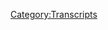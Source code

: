 {{DEFAULTSORT:
    #_TRANSCRIPT_0647:February 8, 2022
}}{{Transcript
    | title         = [[647: February 8, 2022]]
    | caption       = [https://knowledgefight.libsyn.com/647-february-8-2022 Listen to this episode on Libsyn]
    | episodeNumber = [[647: February 8, 2022|647]]
    | length        = 01:33:23
}}

{{MessageBox
    | header     = Warning: Bot Generated Content
    | text       = This transcript was automatically generated by transcription software and likely contains many mistakes and misattributions. Please check the audio for definitive quotes, attribution, and context.
    | image      = N3yvass4myg91.webp
    | imagewidth = 50px
    | id         = warning
}}

{{TranscriptBlock
    | name      = Unknown Speaker
    | timestamp = 00:00:00.000
    | text      = N-N-N-N-N-N-Knowledge Fight
}}

{{TranscriptBlock
    | name      = Unknown Speaker
    | timestamp = 00:00:12.960
    | text      = Dan and Jordan, I am sweating.
}}

{{TranscriptBlock
    | name      = Unknown Speaker
    | timestamp = 00:00:19.600
    | text      = Knowledgefight.com, it's time to pray.
}}

{{TranscriptBlock
    | name      = Unknown Speaker
    | timestamp = 00:00:21.480
    | text      = I have great respect for Knowledgefight.
}}

{{TranscriptBlock
    | name      = Unknown Speaker
    | timestamp = 00:00:23.920
    | text      = Knowledgefight.
}}

{{TranscriptBlock
    | name      = Unknown Speaker
    | timestamp = 00:00:24.920
    | text      = I'm sick of them posing as if they're the good guys, saying we are the bad guys.
}}

{{TranscriptBlock
    | name      = Unknown Speaker
    | timestamp = 00:00:29.359
    | text      = Knowledgefight.
}}

{{TranscriptBlock
    | name      = Unknown Speaker
    | timestamp = 00:00:30.359
    | text      = Dan and Jordan.
}}

{{TranscriptBlock
    | name      = Unknown Speaker
    | timestamp = 00:00:31.359
    | text      = Knowledgefight.
}}

{{TranscriptBlock
    | name      = Unknown Speaker
    | timestamp = 00:00:32.359
    | text      = I need money.
}}

{{TranscriptBlock
    | name      = Unknown Speaker
    | timestamp = 00:00:33.359
    | text      = Andy and Kansas.
}}

{{TranscriptBlock
    | name      = Unknown Speaker
    | timestamp = 00:00:34.359
    | text      = Andy and Kansas.
}}

{{TranscriptBlock
    | name      = Unknown Speaker
    | timestamp = 00:00:35.359
    | text      = Stop it.
}}

{{TranscriptBlock
    | name      = Unknown Speaker
    | timestamp = 00:00:36.359
    | text      = Andy and Kansas.
}}

{{TranscriptBlock
    | name      = Unknown Speaker
    | timestamp = 00:00:37.359
    | text      = Andy and Kansas.
}}

{{TranscriptBlock
    | name      = Unknown Speaker
    | timestamp = 00:00:38.359
    | text      = It's time to pray.
}}

{{TranscriptBlock
    | name      = Unknown Speaker
    | timestamp = 00:00:39.359
    | text      = Andy and Kansas, you're on the air.
}}

{{TranscriptBlock
    | name      = Unknown Speaker
    | timestamp = 00:00:40.359
    | text      = Thanks for holding.
}}

{{TranscriptBlock
    | name      = Unknown Speaker
    | timestamp = 00:00:41.359
    | text      = Hello, Alex.
}}

{{TranscriptBlock
    | name      = Unknown Speaker
    | timestamp = 00:00:42.359
    | text      = I'm a victim caller.
}}

{{TranscriptBlock
    | name      = Unknown Speaker
    | timestamp = 00:00:43.359
    | text      = I'm a huge fan.
}}

{{TranscriptBlock
    | name      = Unknown Speaker
    | timestamp = 00:00:44.359
    | text      = I love your room.
}}

{{TranscriptBlock
    | name      = Unknown Speaker
    | timestamp = 00:00:45.359
    | text      = Knowledgefight.
}}

{{TranscriptBlock
    | name      = Unknown Speaker
    | timestamp = 00:00:46.359
    | text      = N-N-N-N-Knowledgefight.com.
}}

{{TranscriptBlock
    | name      = Unknown Speaker
    | timestamp = 00:00:47.359
    | text      = I love you.
}}

{{TranscriptBlock
    | name      = Unknown Speaker
    | timestamp = 00:00:48.359
    | text      = Hey everybody, welcome back to Knowledgefight.
}}

{{TranscriptBlock
    | name      = Unknown Speaker
    | timestamp = 00:01:00.479
    | text      = I'm Dan.
}}

{{TranscriptBlock
    | name      = Unknown Speaker
    | timestamp = 00:01:01.479
    | text      = I'm Jordan.
}}

{{TranscriptBlock
    | name      = Unknown Speaker
    | timestamp = 00:01:02.479
    | text      = We're a couple dudes.
}}

{{TranscriptBlock
    | name      = Unknown Speaker
    | timestamp = 00:01:03.479
    | text      = I'd like to sit around, worship at the altar of Selene, and talk a little bit about Alex
}}

{{TranscriptBlock
    | name      = Unknown Speaker
    | timestamp = 00:01:06.280
    | text      = Jones.
}}

{{TranscriptBlock
    | name      = Unknown Speaker
    | timestamp = 00:01:07.280
    | text      = Oh, indeed we are, Dan.
}}

{{TranscriptBlock
    | name      = Unknown Speaker
    | timestamp = 00:01:08.280
    | text      = The king of the road.
}}

{{TranscriptBlock
    | name      = Unknown Speaker
    | timestamp = 00:01:09.280
    | text      = King of the road?
}}

{{TranscriptBlock
    | name      = Unknown Speaker
    | timestamp = 00:01:10.280
    | text      = No.
}}

{{TranscriptBlock
    | name      = Unknown Speaker
    | timestamp = 00:01:11.280
    | text      = I mean, you know, praise.
}}

{{TranscriptBlock
    | name      = Unknown Speaker
    | timestamp = 00:01:12.280
    | text      = Sure.
}}

{{TranscriptBlock
    | name      = Unknown Speaker
    | timestamp = 00:01:13.280
    | text      = How you doing?
}}

{{TranscriptBlock
    | name      = Unknown Speaker
    | timestamp = 00:01:14.280
    | text      = I'm all right.
}}

{{TranscriptBlock
    | name      = Unknown Speaker
    | timestamp = 00:01:15.280
    | text      = Better than you.
}}

{{TranscriptBlock
    | name      = Unknown Speaker
    | timestamp = 00:01:16.280
    | text      = I have a question for you.
}}

{{TranscriptBlock
    | name      = Unknown Speaker
    | timestamp = 00:01:17.280
    | text      = Yeah.
}}

{{TranscriptBlock
    | name      = Unknown Speaker
    | timestamp = 00:01:18.280
    | text      = Yeah.
}}

{{TranscriptBlock
    | name      = Unknown Speaker
    | timestamp = 00:01:19.280
    | text      = Yeah.
}}

{{TranscriptBlock
    | name      = Unknown Speaker
    | timestamp = 00:01:20.280
    | text      = What's your bright spot today, buddy?
}}

{{TranscriptBlock
    | name      = Unknown Speaker
    | timestamp = 00:01:21.280
    | text      = Why don't you go first?
}}

{{TranscriptBlock
    | name      = Unknown Speaker
    | timestamp = 00:01:22.280
    | text      = You need it.
}}

{{TranscriptBlock
    | name      = Unknown Speaker
    | timestamp = 00:01:23.280
    | text      = Yeah.
}}

{{TranscriptBlock
    | name      = Unknown Speaker
    | timestamp = 00:01:24.280
    | text      = Well, my bright spot is last night I went to CYSK, Comedians You Should Know, of which
}}

{{TranscriptBlock
    | name      = Unknown Speaker
    | timestamp = 00:01:30.239
    | text      = you are an alumnus.
}}

{{TranscriptBlock
    | name      = Unknown Speaker
    | timestamp = 00:01:32.239
    | text      = Sure.
}}

{{TranscriptBlock
    | name      = Unknown Speaker
    | timestamp = 00:01:33.239
    | text      = Emeritus.
}}

{{TranscriptBlock
    | name      = Unknown Speaker
    | timestamp = 00:01:34.239
    | text      = You have been known.
}}

{{TranscriptBlock
    | name      = Unknown Speaker
    | timestamp = 00:01:35.239
    | text      = Comedian emeritus.
}}

{{TranscriptBlock
    | name      = Unknown Speaker
    | timestamp = 00:01:36.239
    | text      = Yes, yes, absolutely.
}}

{{TranscriptBlock
    | name      = Unknown Speaker
    | timestamp = 00:01:37.239
    | text      = I hosted it a couple times.
}}

{{TranscriptBlock
    | name      = Unknown Speaker
    | timestamp = 00:01:39.480
    | text      = Our friend Marty DeRosa once famously said that I quote, redefined what it means to debut
}}

{{TranscriptBlock
    | name      = Unknown Speaker
    | timestamp = 00:01:45.359
    | text      = at CYSK.
}}

{{TranscriptBlock
    | name      = Unknown Speaker
    | timestamp = 00:01:46.359
    | text      = That's right.
}}

{{TranscriptBlock
    | name      = Unknown Speaker
    | timestamp = 00:01:47.359
    | text      = It's very generous.
}}

{{TranscriptBlock
    | name      = Unknown Speaker
    | timestamp = 00:01:48.359
    | text      = Very complimentary.
}}

{{TranscriptBlock
    | name      = Unknown Speaker
    | timestamp = 00:01:49.359
    | text      = Redefined it.
}}

{{TranscriptBlock
    | name      = Unknown Speaker
    | timestamp = 00:01:50.359
    | text      = I think that was just because I ran the light accidentally by like three minutes.
}}

{{TranscriptBlock
    | name      = Unknown Speaker
    | timestamp = 00:01:56.519
    | text      = Oh, that's not a good idea.
}}

{{TranscriptBlock
    | name      = Unknown Speaker
    | timestamp = 00:01:57.920
    | text      = I didn't see it.
}}

{{TranscriptBlock
    | name      = Unknown Speaker
    | timestamp = 00:01:58.920
    | text      = Ah, that'll happen.
}}

{{TranscriptBlock
    | name      = Unknown Speaker
    | timestamp = 00:01:59.920
    | text      = Yeah.
}}

{{TranscriptBlock
    | name      = Unknown Speaker
    | timestamp = 00:02:00.920
    | text      = Yeah.
}}

{{TranscriptBlock
    | name      = Unknown Speaker
    | timestamp = 00:02:01.920
    | text      = No, I went there.
}}

{{TranscriptBlock
    | name      = Unknown Speaker
    | timestamp = 00:02:02.920
    | text      = It was a great show.
}}

{{TranscriptBlock
    | name      = Unknown Speaker
    | timestamp = 00:02:03.920
    | text      = I got to see Marty DeRosa, the aforementioned.
}}

{{TranscriptBlock
    | name      = Unknown Speaker
    | timestamp = 00:02:05.840
    | text      = He hadn't done standup in a long time.
}}

{{TranscriptBlock
    | name      = Unknown Speaker
    | timestamp = 00:02:08.599
    | text      = First time up in forever and I can't believe how hard he crushed it.
}}

{{TranscriptBlock
    | name      = Unknown Speaker
    | timestamp = 00:02:11.840
    | text      = He's great.
}}

{{TranscriptBlock
    | name      = Unknown Speaker
    | timestamp = 00:02:12.840
    | text      = It was ridiculous how good he is.
}}

{{TranscriptBlock
    | name      = Unknown Speaker
    | timestamp = 00:02:13.840
    | text      = Very funny dude.
}}

{{TranscriptBlock
    | name      = Unknown Speaker
    | timestamp = 00:02:14.840
    | text      = And then Kristen Toomey.
}}

{{TranscriptBlock
    | name      = Unknown Speaker
    | timestamp = 00:02:15.840
    | text      = Very funny as well.
}}

{{TranscriptBlock
    | name      = Unknown Speaker
    | timestamp = 00:02:16.840
    | text      = I've known her since I started comedy 12 years ago.
}}

{{TranscriptBlock
    | name      = Unknown Speaker
    | timestamp = 00:02:20.319
    | text      = Amazing.
}}

{{TranscriptBlock
    | name      = Unknown Speaker
    | timestamp = 00:02:21.319
    | text      = I love her.
}}

{{TranscriptBlock
    | name      = Unknown Speaker
    | timestamp = 00:02:22.319
    | text      = She was awesome.
}}

{{TranscriptBlock
    | name      = Unknown Speaker
    | timestamp = 00:02:23.319
    | text      = Yeah.
}}

{{TranscriptBlock
    | name      = Unknown Speaker
    | timestamp = 00:02:24.319
    | text      = And it's just, it was great to see him.
}}

{{TranscriptBlock
    | name      = Unknown Speaker
    | timestamp = 00:02:25.840
    | text      = Fun.
}}

{{TranscriptBlock
    | name      = Unknown Speaker
    | timestamp = 00:02:26.840
    | text      = Yeah.
}}

{{TranscriptBlock
    | name      = Unknown Speaker
    | timestamp = 00:02:27.840
    | text      = And my car got towed.
}}

{{TranscriptBlock
    | name      = Unknown Speaker
    | timestamp = 00:02:28.840
    | text      = Right.
}}

{{TranscriptBlock
    | name      = Unknown Speaker
    | timestamp = 00:02:29.840
    | text      = And I walked around downtown Chicago until about 1am when I finally just got on the train
}}

{{TranscriptBlock
    | name      = Unknown Speaker
    | timestamp = 00:02:35.599
    | text      = and went home.
}}

{{TranscriptBlock
    | name      = Unknown Speaker
    | timestamp = 00:02:36.599
    | text      = Yeah.
}}

{{TranscriptBlock
    | name      = Unknown Speaker
    | timestamp = 00:02:37.599
    | text      = That's fun too when there's no resolution.
}}

{{TranscriptBlock
    | name      = Unknown Speaker
    | timestamp = 00:02:39.000
    | text      = Nope.
}}

{{TranscriptBlock
    | name      = Unknown Speaker
    | timestamp = 00:02:40.000
    | text      = It's super awesome when your car gets towed, you stumble around trying to get it out of
}}

{{TranscriptBlock
    | name      = Unknown Speaker
    | timestamp = 00:02:43.800
    | text      = lock up.
}}

{{TranscriptBlock
    | name      = Unknown Speaker
    | timestamp = 00:02:44.800
    | text      = Trying to find it.
}}

{{TranscriptBlock
    | name      = Unknown Speaker
    | timestamp = 00:02:45.800
    | text      = And then I was like, I'm not going to do this tonight.
}}

{{TranscriptBlock
    | name      = Unknown Speaker
    | timestamp = 00:02:48.360
    | text      = It's not going to happen.
}}

{{TranscriptBlock
    | name      = Unknown Speaker
    | timestamp = 00:02:49.680
    | text      = That does suck.
}}

{{TranscriptBlock
    | name      = Unknown Speaker
    | timestamp = 00:02:50.979
    | text      = I know that it's not good as an experience to have your car towed anywhere.
}}

{{TranscriptBlock
    | name      = Unknown Speaker
    | timestamp = 00:02:56.120
    | text      = Right.
}}

{{TranscriptBlock
    | name      = Unknown Speaker
    | timestamp = 00:02:57.120
    | text      = But I think in Chicago it's a particularly miserable experience.
}}

{{TranscriptBlock
    | name      = Unknown Speaker
    | timestamp = 00:02:59.520
    | text      = Oh yeah.
}}

{{TranscriptBlock
    | name      = Unknown Speaker
    | timestamp = 00:03:00.520
    | text      = No.
}}

{{TranscriptBlock
    | name      = Unknown Speaker
    | timestamp = 00:03:01.520
    | text      = No, it's the worst.
}}

{{TranscriptBlock
    | name      = Unknown Speaker
    | timestamp = 00:03:02.520
    | text      = Yeah.
}}

{{TranscriptBlock
    | name      = Unknown Speaker
    | timestamp = 00:03:03.520
    | text      = Thankfully I've never had a car while I've lived here so I've never had to suffer this
}}

{{TranscriptBlock
    | name      = Unknown Speaker
    | timestamp = 00:03:06.139
    | text      = but I've been around a number of people who have, that fate has befallen them and yeah,
}}

{{TranscriptBlock
    | name      = Unknown Speaker
    | timestamp = 00:03:11.759
    | text      = it's bad news.
}}

{{TranscriptBlock
    | name      = Unknown Speaker
    | timestamp = 00:03:12.759
    | text      = The first time I lived in Chicago when I was 19 I had my car towed and again, it was about
}}

{{TranscriptBlock
    | name      = Unknown Speaker
    | timestamp = 00:03:19.319
    | text      = 1am.
}}

{{TranscriptBlock
    | name      = Unknown Speaker
    | timestamp = 00:03:20.319
    | text      = Yeah.
}}

{{TranscriptBlock
    | name      = Unknown Speaker
    | timestamp = 00:03:21.319
    | text      = My cousin had already gone to sleep.
}}

{{TranscriptBlock
    | name      = Unknown Speaker
    | timestamp = 00:03:23.120
    | text      = I had walked about two miles to his place and he had already gone to sleep so I had
}}

{{TranscriptBlock
    | name      = Unknown Speaker
    | timestamp = 00:03:28.120
    | text      = to walk another three and a half miles back to my place.
}}

{{TranscriptBlock
    | name      = Unknown Speaker
    | timestamp = 00:03:30.680
    | text      = Ooh.
}}

{{TranscriptBlock
    | name      = Unknown Speaker
    | timestamp = 00:03:31.680
    | text      = Yeah.
}}

{{TranscriptBlock
    | name      = Unknown Speaker
    | timestamp = 00:03:32.680
    | text      = It was not great.
}}

{{TranscriptBlock
    | name      = Unknown Speaker
    | timestamp = 00:03:33.680
    | text      = It was a bad night.
}}

{{TranscriptBlock
    | name      = Unknown Speaker
    | timestamp = 00:03:34.680
    | text      = It was a bad night.
}}

{{TranscriptBlock
    | name      = Unknown Speaker
    | timestamp = 00:03:35.680
    | text      = Sounds pretty bad.
}}

{{TranscriptBlock
    | name      = Unknown Speaker
    | timestamp = 00:03:36.680
    | text      = Don't get your car towed in Chicago.
}}

{{TranscriptBlock
    | name      = Unknown Speaker
    | timestamp = 00:03:37.680
    | text      = Anyways, what's your bright spot?
}}

{{TranscriptBlock
    | name      = Unknown Speaker
    | timestamp = 00:03:38.680
    | text      = I feel like my actual bright spot is stuff I can't really get into yet.
}}

{{TranscriptBlock
    | name      = Unknown Speaker
    | timestamp = 00:03:43.360
    | text      = Right.
}}

{{TranscriptBlock
    | name      = Unknown Speaker
    | timestamp = 00:03:44.360
    | text      = Sort of side project-y kind of stuff.
}}

{{TranscriptBlock
    | name      = Unknown Speaker
    | timestamp = 00:03:45.360
    | text      = Okay.
}}

{{TranscriptBlock
    | name      = Unknown Speaker
    | timestamp = 00:03:46.360
    | text      = That may be coming down the road but I feel like that's teasing and kind of not appropriate
}}

{{TranscriptBlock
    | name      = Unknown Speaker
    | timestamp = 00:03:49.860
    | text      = so that's what my bright spot is.
}}

{{TranscriptBlock
    | name      = Unknown Speaker
    | timestamp = 00:03:51.319
    | text      = My car didn't get towed.
}}

{{TranscriptBlock
    | name      = Unknown Speaker
    | timestamp = 00:03:56.800
    | text      = I guess your bright spot is rubbing it in.
}}

{{TranscriptBlock
    | name      = Unknown Speaker
    | timestamp = 00:03:58.680
    | text      = Just having a little fun.
}}

{{TranscriptBlock
    | name      = Unknown Speaker
    | timestamp = 00:04:01.960
    | text      = Put a little, rub a little dirt on it, crybaby.
}}

{{TranscriptBlock
    | name      = Unknown Speaker
    | timestamp = 00:04:06.719
    | text      = So Jordan, today we had an interesting episode to go over.
}}

{{TranscriptBlock
    | name      = Unknown Speaker
    | timestamp = 00:04:08.960
    | text      = We're going to be talking about February 8th, 2022.
}}

{{TranscriptBlock
    | name      = Unknown Speaker
    | timestamp = 00:04:11.360
    | text      = Oh, that'll be fun.
}}

{{TranscriptBlock
    | name      = Unknown Speaker
    | timestamp = 00:04:13.939
    | text      = This episode is pretty extreme on Alex's part.
}}

{{TranscriptBlock
    | name      = Unknown Speaker
    | timestamp = 00:04:16.360
    | text      = He's very scared about some stuff and then it really blows up in his face.
}}

{{TranscriptBlock
    | name      = Unknown Speaker
    | timestamp = 00:04:19.959
    | text      = Uh oh.
}}

{{TranscriptBlock
    | name      = Unknown Speaker
    | timestamp = 00:04:20.959
    | text      = So there's a fun arc to this and I'm excited to get into it but first, let's take a little
}}

{{TranscriptBlock
    | name      = Unknown Speaker
    | timestamp = 00:04:25.500
    | text      = moment to say hello to some new wonks.
}}

{{TranscriptBlock
    | name      = Unknown Speaker
    | timestamp = 00:04:26.920
    | text      = Oh, that's a great idea.
}}

{{TranscriptBlock
    | name      = Unknown Speaker
    | timestamp = 00:04:28.199
    | text      = So first, Tallest Purple, thank you so much.
}}

{{TranscriptBlock
    | name      = Unknown Speaker
    | timestamp = 00:04:30.279
    | text      = You are now a policy wonk.
}}

{{TranscriptBlock
    | name      = Unknown Speaker
    | timestamp = 00:04:31.560
    | text      = I'm a policy wonk.
}}

{{TranscriptBlock
    | name      = Unknown Speaker
    | timestamp = 00:04:32.560
    | text      = Thank you very much.
}}

{{TranscriptBlock
    | name      = Unknown Speaker
    | timestamp = 00:04:33.560
    | text      = Thank you.
}}

{{TranscriptBlock
    | name      = Unknown Speaker
    | timestamp = 00:04:34.560
    | text      = Next, Use Code Knowledge Fight for 50% off at MyPillow.com.
}}

{{TranscriptBlock
    | name      = Unknown Speaker
    | timestamp = 00:04:38.000
    | text      = Thank you so much.
}}

{{TranscriptBlock
    | name      = Unknown Speaker
    | timestamp = 00:04:39.000
    | text      = You are now a policy wonk.
}}

{{TranscriptBlock
    | name      = Unknown Speaker
    | timestamp = 00:04:40.439
    | text      = I'm a policy wonk.
}}

{{TranscriptBlock
    | name      = Unknown Speaker
    | timestamp = 00:04:41.439
    | text      = Thank you very much.
}}

{{TranscriptBlock
    | name      = Unknown Speaker
    | timestamp = 00:04:42.439
    | text      = If Mike Lindell really did want to fuck with us, that would be a good way for him to do
}}

{{TranscriptBlock
    | name      = Unknown Speaker
    | timestamp = 00:04:46.000
    | text      = it.
}}

{{TranscriptBlock
    | name      = Unknown Speaker
    | timestamp = 00:04:47.000
    | text      = That would be amazing.
}}

{{TranscriptBlock
    | name      = Unknown Speaker
    | timestamp = 00:04:48.000
    | text      = That would be amazing.
}}

{{TranscriptBlock
    | name      = Unknown Speaker
    | timestamp = 00:04:49.000
    | text      = It seems like there's actually...
}}

{{TranscriptBlock
    | name      = Unknown Speaker
    | timestamp = 00:04:50.000
    | text      = Yeah, yeah, yeah.
}}

{{TranscriptBlock
    | name      = Unknown Speaker
    | timestamp = 00:04:51.000
    | text      = It's not even...
}}

{{TranscriptBlock
    | name      = Unknown Speaker
    | timestamp = 00:04:52.000
    | text      = Oof.
}}

{{TranscriptBlock
    | name      = Unknown Speaker
    | timestamp = 00:04:53.000
    | text      = We don't own two words.
}}

{{TranscriptBlock
    | name      = Unknown Speaker
    | timestamp = 00:04:54.000
    | text      = Next, the Books That Burn Podcast, currently reading River of Teeth by Sarah Gailey.
}}

{{TranscriptBlock
    | name      = Unknown Speaker
    | timestamp = 00:04:57.680
    | text      = Thank you so much.
}}

{{TranscriptBlock
    | name      = Unknown Speaker
    | timestamp = 00:04:58.680
    | text      = You are now a policy wonk.
}}

{{TranscriptBlock
    | name      = Unknown Speaker
    | timestamp = 00:04:59.680
    | text      = I'm a policy wonk.
}}

{{TranscriptBlock
    | name      = Unknown Speaker
    | timestamp = 00:05:00.759
    | text      = Thank you very much.
}}

{{TranscriptBlock
    | name      = Unknown Speaker
    | timestamp = 00:05:01.759
    | text      = I had to do that now because otherwise it wouldn't be currently reading.
}}

{{TranscriptBlock
    | name      = Unknown Speaker
    | timestamp = 00:05:05.680
    | text      = Right.
}}

{{TranscriptBlock
    | name      = Unknown Speaker
    | timestamp = 00:05:06.680
    | text      = That's true.
}}

{{TranscriptBlock
    | name      = Unknown Speaker
    | timestamp = 00:05:07.680
    | text      = That's true.
}}

{{TranscriptBlock
    | name      = Unknown Speaker
    | timestamp = 00:05:08.680
    | text      = So also we got two technocrats in the mix, Jordan.
}}

{{TranscriptBlock
    | name      = Unknown Speaker
    | timestamp = 00:05:09.680
    | text      = Ooh.
}}

{{TranscriptBlock
    | name      = Unknown Speaker
    | timestamp = 00:05:10.680
    | text      = So first, Salisteen, thank you so much.
}}

{{TranscriptBlock
    | name      = Unknown Speaker
    | timestamp = 00:05:11.680
    | text      = You are now a technocrat.
}}

{{TranscriptBlock
    | name      = Unknown Speaker
    | timestamp = 00:05:13.000
    | text      = And I Never Realized How Orange Alex Is.
}}

{{TranscriptBlock
    | name      = Unknown Speaker
    | timestamp = 00:05:15.439
    | text      = Thank you so much.
}}

{{TranscriptBlock
    | name      = Unknown Speaker
    | timestamp = 00:05:16.439
    | text      = You are now a technocrat.
}}

{{TranscriptBlock
    | name      = Unknown Speaker
    | timestamp = 00:05:17.439
    | text      = I'm a policy wonk.
}}

{{TranscriptBlock
    | name      = Unknown Speaker
    | timestamp = 00:05:18.480
    | text      = I have risen above my enemies.
}}

{{TranscriptBlock
    | name      = Unknown Speaker
    | timestamp = 00:05:21.800
    | text      = I might quit tomorrow, actually.
}}

{{TranscriptBlock
    | name      = Unknown Speaker
    | timestamp = 00:05:23.079
    | text      = I'm just going to take a little break, you know.
}}

{{TranscriptBlock
    | name      = Unknown Speaker
    | timestamp = 00:05:25.959
    | text      = A little breaky for me, and then we're going to come back and I'm going to start the show
}}

{{TranscriptBlock
    | name      = Unknown Speaker
    | timestamp = 00:05:34.519
    | text      = over.
}}

{{TranscriptBlock
    | name      = Unknown Speaker
    | timestamp = 00:05:35.519
    | text      = But I'm the devil.
}}

{{TranscriptBlock
    | name      = Unknown Speaker
    | timestamp = 00:05:36.519
    | text      = I've got to be taken over here.
}}

{{TranscriptBlock
    | name      = Unknown Speaker
    | timestamp = 00:05:37.519
    | text      = I've been in all this...
}}

{{TranscriptBlock
    | name      = Unknown Speaker
    | timestamp = 00:05:39.519
    | text      = Fuck you.
}}

{{TranscriptBlock
    | name      = Unknown Speaker
    | timestamp = 00:05:40.839
    | text      = Fuck you.
}}

{{TranscriptBlock
    | name      = Unknown Speaker
    | timestamp = 00:05:41.839
    | text      = I got plenty of words for you, but at the end of the day, fuck you and your New World
}}

{{TranscriptBlock
    | name      = Unknown Speaker
    | timestamp = 00:05:45.519
    | text      = Order and fuck the horse you rode in on and all your shit.
}}

{{TranscriptBlock
    | name      = Unknown Speaker
    | timestamp = 00:05:50.160
    | text      = Maybe today should be my last broadcast.
}}

{{TranscriptBlock
    | name      = Unknown Speaker
    | timestamp = 00:05:52.319
    | text      = Maybe I'll just be gone a month, maybe five years.
}}

{{TranscriptBlock
    | name      = Unknown Speaker
    | timestamp = 00:05:55.680
    | text      = Maybe I'll walk out of here tomorrow and you never see me again.
}}

{{TranscriptBlock
    | name      = Unknown Speaker
    | timestamp = 00:05:59.720
    | text      = That's really what I want to do.
}}

{{TranscriptBlock
    | name      = Unknown Speaker
    | timestamp = 00:06:01.800
    | text      = I never want to come back here again.
}}

{{TranscriptBlock
    | name      = Unknown Speaker
    | timestamp = 00:06:03.360
    | text      = I apologize to the crew and the listeners yesterday that I was legitimately having breakdowns
}}

{{TranscriptBlock
    | name      = Unknown Speaker
    | timestamp = 00:06:09.160
    | text      = on air.
}}

{{TranscriptBlock
    | name      = Unknown Speaker
    | timestamp = 00:06:10.160
    | text      = I'll be better tomorrow.
}}

{{TranscriptBlock
    | name      = Unknown Speaker
    | timestamp = 00:06:12.399
    | text      = He may be better.
}}

{{TranscriptBlock
    | name      = Unknown Speaker
    | timestamp = 00:06:13.399
    | text      = He may not be.
}}

{{TranscriptBlock
    | name      = Unknown Speaker
    | timestamp = 00:06:15.879
    | text      = I appreciate one thing about that drop more than any other, which is Dan, you have broken
}}

{{TranscriptBlock
    | name      = Unknown Speaker
    | timestamp = 00:06:21.600
    | text      = both mine and every other policy wonks brain because I cannot get away from take a little
}}

{{TranscriptBlock
    | name      = Unknown Speaker
    | timestamp = 00:06:28.480
    | text      = break.
}}

{{TranscriptBlock
    | name      = Unknown Speaker
    | timestamp = 00:06:29.480
    | text      = Take a little break.
}}

{{TranscriptBlock
    | name      = Unknown Speaker
    | timestamp = 00:06:30.480
    | text      = Everyone is doing it.
}}

{{TranscriptBlock
    | name      = Unknown Speaker
    | timestamp = 00:06:31.480
    | text      = A little break.
}}

{{TranscriptBlock
    | name      = Unknown Speaker
    | timestamp = 00:06:32.480
    | text      = You can't not do it.
}}

{{TranscriptBlock
    | name      = Unknown Speaker
    | timestamp = 00:06:33.480
    | text      = Every time you want to take a break, all of a sudden you're like, Oh, take a little breaky.
}}

{{TranscriptBlock
    | name      = Unknown Speaker
    | timestamp = 00:06:36.480
    | text      = Sure.
}}

{{TranscriptBlock
    | name      = Unknown Speaker
    | timestamp = 00:06:37.480
    | text      = And anytime you need anything, you yell mama to you.
}}

{{TranscriptBlock
    | name      = Unknown Speaker
    | timestamp = 00:06:39.800
    | text      = I know it's too bad.
}}

{{TranscriptBlock
    | name      = Unknown Speaker
    | timestamp = 00:06:41.759
    | text      = It's brutal.
}}

{{TranscriptBlock
    | name      = Unknown Speaker
    | timestamp = 00:06:42.800
    | text      = Your drops have broken the brains of many, many a wonk.
}}

{{TranscriptBlock
    | name      = Unknown Speaker
    | timestamp = 00:06:46.720
    | text      = I'm just doing my part.
}}

{{TranscriptBlock
    | name      = Unknown Speaker
    | timestamp = 00:06:48.399
    | text      = I appreciate it.
}}

{{TranscriptBlock
    | name      = Unknown Speaker
    | timestamp = 00:06:49.680
    | text      = So Alex has a overarching narrative on this show, and it essentially has to do with the
}}

{{TranscriptBlock
    | name      = Unknown Speaker
    | timestamp = 00:06:54.879
    | text      = situation with Russia and Ukraine.
}}

{{TranscriptBlock
    | name      = Unknown Speaker
    | timestamp = 00:06:57.759
    | text      = And this is before Alex's actual show bumper starts.
}}

{{TranscriptBlock
    | name      = Unknown Speaker
    | timestamp = 00:07:03.000
    | text      = He's just muttering over.
}}

{{TranscriptBlock
    | name      = Unknown Speaker
    | timestamp = 00:07:06.560
    | text      = So here's how he begins.
}}

{{TranscriptBlock
    | name      = Unknown Speaker
    | timestamp = 00:07:08.519
    | text      = Ladies and gentlemen, this is a maximum red alert.
}}

{{TranscriptBlock
    | name      = Unknown Speaker
    | timestamp = 00:07:11.480
    | text      = Vladimir Putin is officially threatened worldwide thermal nuclear war.
}}

{{TranscriptBlock
    | name      = Unknown Speaker
    | timestamp = 00:07:15.920
    | text      = If NATO continues their invasion, red alert, maximum alert, tune in now, spread the word.
}}

{{TranscriptBlock
    | name      = Unknown Speaker
    | timestamp = 00:07:21.680
    | text      = Info Wars, the most band network in the world.
}}

{{TranscriptBlock
    | name      = Unknown Speaker
    | timestamp = 00:07:25.800
    | text      = So that's the sting.
}}

{{TranscriptBlock
    | name      = Unknown Speaker
    | timestamp = 00:07:27.120
    | text      = And then it goes into his bumper and he starts the show.
}}

{{TranscriptBlock
    | name      = Unknown Speaker
    | timestamp = 00:07:29.639
    | text      = So that's how you know this is serious.
}}

{{TranscriptBlock
    | name      = Unknown Speaker
    | timestamp = 00:07:32.079
    | text      = Ladies and gentlemen, a total thermonuclear war begins now.
}}

{{TranscriptBlock
    | name      = Unknown Speaker
    | timestamp = 00:07:36.639
    | text      = Info Wars.
}}

{{TranscriptBlock
    | name      = Unknown Speaker
    | timestamp = 00:07:37.879
    | text      = So yeah, there were some comments that Putin made after his press conference, or I guess
}}

{{TranscriptBlock
    | name      = Unknown Speaker
    | timestamp = 00:07:42.959
    | text      = it was in the press conference after his meeting with Emmanuel Macron recently.
}}

{{TranscriptBlock
    | name      = Unknown Speaker
    | timestamp = 00:07:49.000
    | text      = And there's some talk of moving some missiles and what have you.
}}

{{TranscriptBlock
    | name      = Unknown Speaker
    | timestamp = 00:07:52.120
    | text      = This may be interpreted as a direct threat of nuclear war and escalation, but either
}}

{{TranscriptBlock
    | name      = Unknown Speaker
    | timestamp = 00:07:56.959
    | text      = way it's not great, but I think Alex might be a little bit buck wild on this.
}}

{{TranscriptBlock
    | name      = Unknown Speaker
    | timestamp = 00:08:02.959
    | text      = It's important to understand any kind of threat that Russia may be making vis-a-vis discussing
}}

{{TranscriptBlock
    | name      = Unknown Speaker
    | timestamp = 00:08:08.959
    | text      = their nuclear capabilities in the context of political history, because Putin and his
}}

{{TranscriptBlock
    | name      = Unknown Speaker
    | timestamp = 00:08:13.959
    | text      = administration do this a lot.
}}

{{TranscriptBlock
    | name      = Unknown Speaker
    | timestamp = 00:08:15.600
    | text      = No, I've never heard of them doing this before.
}}

{{TranscriptBlock
    | name      = Unknown Speaker
    | timestamp = 00:08:17.920
    | text      = In 2014, Foreign Minister Sergei Lavrov threatened nuclear action against Ukraine if they tried
}}

{{TranscriptBlock
    | name      = Unknown Speaker
    | timestamp = 00:08:23.600
    | text      = to take back Crimea.
}}

{{TranscriptBlock
    | name      = Unknown Speaker
    | timestamp = 00:08:24.839
    | text      = In 2007, they warned Poland and the Czech Republic that they could still nuke them,
}}

{{TranscriptBlock
    | name      = Unknown Speaker
    | timestamp = 00:08:29.720
    | text      = even with Western anti-missile defenses, attempting to dissuade the countries from letting the
}}

{{TranscriptBlock
    | name      = Unknown Speaker
    | timestamp = 00:08:34.320
    | text      = US put these defense systems in their country to begin with.
}}

{{TranscriptBlock
    | name      = Unknown Speaker
    | timestamp = 00:08:37.639
    | text      = Right.
}}

{{TranscriptBlock
    | name      = Unknown Speaker
    | timestamp = 00:08:38.639
    | text      = That's a lot, and there's a pretty simple explanation.
}}

{{TranscriptBlock
    | name      = Unknown Speaker
    | timestamp = 00:08:41.320
    | text      = It's one of the very few pieces of leverage that Putin and Russia actually have at their
}}

{{TranscriptBlock
    | name      = Unknown Speaker
    | timestamp = 00:08:45.440
    | text      = disposal to use.
}}

{{TranscriptBlock
    | name      = Unknown Speaker
    | timestamp = 00:08:47.179
    | text      = And because of that, it's become a state policy to use threats of nuclear war in order to
}}

{{TranscriptBlock
    | name      = Unknown Speaker
    | timestamp = 00:08:51.279
    | text      = de-escalate situations that couldn't be de-escalated otherwise.
}}

{{TranscriptBlock
    | name      = Unknown Speaker
    | timestamp = 00:08:56.600
    | text      = So Putin came into power in 2000, and shortly after that, that April, he put in place a
}}

{{TranscriptBlock
    | name      = Unknown Speaker
    | timestamp = 00:09:02.000
    | text      = new military doctrine, which replaced many key parts of the previous doctrine that had
}}

{{TranscriptBlock
    | name      = Unknown Speaker
    | timestamp = 00:09:07.200
    | text      = been put in in 1993.
}}

{{TranscriptBlock
    | name      = Unknown Speaker
    | timestamp = 00:09:10.080
    | text      = One of the main pieces that's relevant to us now is that in the original version, nuclear
}}

{{TranscriptBlock
    | name      = Unknown Speaker
    | timestamp = 00:09:14.519
    | text      = arms could only be used, quote, in cases of a threat to the existence of the Russian Federation.
}}

{{TranscriptBlock
    | name      = Unknown Speaker
    | timestamp = 00:09:21.379
    | text      = The new version expanded this to allow for their use, quote, in response to large-scale
}}

{{TranscriptBlock
    | name      = Unknown Speaker
    | timestamp = 00:09:25.399
    | text      = aggression utilizing conventional weapons in situations critical to the national security
}}

{{TranscriptBlock
    | name      = Unknown Speaker
    | timestamp = 00:09:30.440
    | text      = of the Russian Federation.
}}

{{TranscriptBlock
    | name      = Unknown Speaker
    | timestamp = 00:09:32.200
    | text      = They opened it up a little bit.
}}

{{TranscriptBlock
    | name      = Unknown Speaker
    | timestamp = 00:09:33.440
    | text      = Right, right, right.
}}

{{TranscriptBlock
    | name      = Unknown Speaker
    | timestamp = 00:09:34.440
    | text      = Which is what you want from nuclear weapons policy.
}}

{{TranscriptBlock
    | name      = Unknown Speaker
    | timestamp = 00:09:36.879
    | text      = Sure.
}}

{{TranscriptBlock
    | name      = Unknown Speaker
    | timestamp = 00:09:37.879
    | text      = The former head of Poland's National Security Bureau, Stanislaw KoÅ¼e, explained how this
}}

{{TranscriptBlock
    | name      = Unknown Speaker
    | timestamp = 00:09:43.279
    | text      = works in practice in an article from Politico Europe, quote, the numerous events of Russian
}}

{{TranscriptBlock
    | name      = Unknown Speaker
    | timestamp = 00:09:49.399
    | text      = nuclear blackmailing add up to the Russian strategy of information warfare, which aims
}}

{{TranscriptBlock
    | name      = Unknown Speaker
    | timestamp = 00:09:54.320
    | text      = to intimidate the West and enable Russia to reconstruct its sphere of influence in ex-Soviet
}}

{{TranscriptBlock
    | name      = Unknown Speaker
    | timestamp = 00:09:59.240
    | text      = Union states.
}}

{{TranscriptBlock
    | name      = Unknown Speaker
    | timestamp = 00:10:00.799
    | text      = It's a PR tactic.
}}

{{TranscriptBlock
    | name      = Unknown Speaker
    | timestamp = 00:10:02.120
    | text      = Right.
}}

{{TranscriptBlock
    | name      = Unknown Speaker
    | timestamp = 00:10:03.120
    | text      = So it's a bluff, but not one that you ever want to risk calling.
}}

{{TranscriptBlock
    | name      = Unknown Speaker
    | timestamp = 00:10:09.480
    | text      = Not a fun bluff.
}}

{{TranscriptBlock
    | name      = Unknown Speaker
    | timestamp = 00:10:10.679
    | text      = Don't fuck with that bluff.
}}

{{TranscriptBlock
    | name      = Unknown Speaker
    | timestamp = 00:10:11.679
    | text      = Yeah.
}}

{{TranscriptBlock
    | name      = Unknown Speaker
    | timestamp = 00:10:12.679
    | text      = Many folks who speak on the matter view this as a propaganda tactic, because ultimately
}}

{{TranscriptBlock
    | name      = Unknown Speaker
    | timestamp = 00:10:15.980
    | text      = this nuclear deterrence also exists within the nuclear deterrence that many NATO countries
}}

{{TranscriptBlock
    | name      = Unknown Speaker
    | timestamp = 00:10:20.960
    | text      = also have nuclear capabilities.
}}

{{TranscriptBlock
    | name      = Unknown Speaker
    | timestamp = 00:10:23.200
    | text      = Right.
}}

{{TranscriptBlock
    | name      = Unknown Speaker
    | timestamp = 00:10:24.200
    | text      = So it goes both ways.
}}

{{TranscriptBlock
    | name      = Unknown Speaker
    | timestamp = 00:10:25.399
    | text      = And Russia knows that if they were to actually use those nukes that they're posturing like
}}

{{TranscriptBlock
    | name      = Unknown Speaker
    | timestamp = 00:10:28.820
    | text      = they're going to, the response would be swift and devastating for all parties.
}}

{{TranscriptBlock
    | name      = Unknown Speaker
    | timestamp = 00:10:33.320
    | text      = Their ultimate goal of protecting the Russian Federation from NATO influence wouldn't be
}}

{{TranscriptBlock
    | name      = Unknown Speaker
    | timestamp = 00:10:36.960
    | text      = served by the Russian Federation getting nuked, but the goal can be served by threatening
}}

{{TranscriptBlock
    | name      = Unknown Speaker
    | timestamp = 00:10:42.259
    | text      = to use nukes and banking on that threat being enough to intimidate and change the behaviors
}}

{{TranscriptBlock
    | name      = Unknown Speaker
    | timestamp = 00:10:46.519
    | text      = of NATO and the countries in the region that wish to join it.
}}

{{TranscriptBlock
    | name      = Unknown Speaker
    | timestamp = 00:10:49.799
    | text      = Right.
}}

{{TranscriptBlock
    | name      = Unknown Speaker
    | timestamp = 00:10:50.799
    | text      = This is a really serious situation and things are tense, but it's important to recognize
}}

{{TranscriptBlock
    | name      = Unknown Speaker
    | timestamp = 00:10:53.720
    | text      = how little Alex engages with any of this shit.
}}

{{TranscriptBlock
    | name      = Unknown Speaker
    | timestamp = 00:10:56.639
    | text      = Putin has said that he's going to move some missiles, perhaps, and Alex starts his show
}}

{{TranscriptBlock
    | name      = Unknown Speaker
    | timestamp = 00:11:01.360
    | text      = doing this grotesque movie trailer voice about thermonuclear war.
}}

{{TranscriptBlock
    | name      = Unknown Speaker
    | timestamp = 00:11:05.919
    | text      = When you recognize that the threats that Putin is deploying are part of his information warfare
}}

{{TranscriptBlock
    | name      = Unknown Speaker
    | timestamp = 00:11:10.360
    | text      = strategy, then you have to realize that all Alex is doing is either wittingly or unwittingly
}}

{{TranscriptBlock
    | name      = Unknown Speaker
    | timestamp = 00:11:14.559
    | text      = amplifying and playing right into that strategy.
}}

{{TranscriptBlock
    | name      = Unknown Speaker
    | timestamp = 00:11:18.200
    | text      = The more this threat is hyped, the greater the chance of forcing a NATO de-escalation
}}

{{TranscriptBlock
    | name      = Unknown Speaker
    | timestamp = 00:11:22.200
    | text      = and capitulation to Putin's demands.
}}

{{TranscriptBlock
    | name      = Unknown Speaker
    | timestamp = 00:11:24.879
    | text      = Right.
}}

{{TranscriptBlock
    | name      = Unknown Speaker
    | timestamp = 00:11:25.879
    | text      = Again, the world is completely insane in 2022 and many things that would have been seen
}}

{{TranscriptBlock
    | name      = Unknown Speaker
    | timestamp = 00:11:30.480
    | text      = by conventional wisdom in the past 20 years as being impossible, I don't know if that
}}

{{TranscriptBlock
    | name      = Unknown Speaker
    | timestamp = 00:11:34.879
    | text      = holds true anymore, so I don't want to entirely downplay this situation.
}}

{{TranscriptBlock
    | name      = Unknown Speaker
    | timestamp = 00:11:39.000
    | text      = The point I want to make is just that if Alex were half the geopolitical expert he pretends
}}

{{TranscriptBlock
    | name      = Unknown Speaker
    | timestamp = 00:11:42.960
    | text      = to be, he wouldn't engage with this piece of news this way, saying that Russia is threatening
}}

{{TranscriptBlock
    | name      = Unknown Speaker
    | timestamp = 00:11:48.159
    | text      = thermonuclear war, and he's going to get really extreme with it.
}}

{{TranscriptBlock
    | name      = Unknown Speaker
    | timestamp = 00:11:51.480
    | text      = I mean, I think it's probably a bad idea, but that's just because I've never seen total
}}

{{TranscriptBlock
    | name      = Unknown Speaker
    | timestamp = 00:11:58.320
    | text      = nuclear war before, so, you know, maybe there are some positives that I haven't considered,
}}

{{TranscriptBlock
    | name      = Unknown Speaker
    | timestamp = 00:12:03.360
    | text      = you know?
}}

{{TranscriptBlock
    | name      = Unknown Speaker
    | timestamp = 00:12:04.360
    | text      = I haven't lived through one.
}}

{{TranscriptBlock
    | name      = Unknown Speaker
    | timestamp = 00:12:05.360
    | text      = Yeah.
}}

{{TranscriptBlock
    | name      = Unknown Speaker
    | timestamp = 00:12:06.360
    | text      = I think that Alex really likes to use the specter of that possibility as, like, a way
}}

{{TranscriptBlock
    | name      = Unknown Speaker
    | timestamp = 00:12:10.799
    | text      = to excite people, and that stinks.
}}

{{TranscriptBlock
    | name      = Unknown Speaker
    | timestamp = 00:12:17.139
    | text      = The end of all human life, come on baby, let's get it up!
}}

{{TranscriptBlock
    | name      = Unknown Speaker
    | timestamp = 00:12:20.519
    | text      = So Alex has this story about Putin, and he has a source on it, but it actually isn't
}}

{{TranscriptBlock
    | name      = Unknown Speaker
    | timestamp = 00:12:28.879
    | text      = his source, right?
}}

{{TranscriptBlock
    | name      = Unknown Speaker
    | timestamp = 00:12:30.440
    | text      = So the source isn't a Daily Mail article.
}}

{{TranscriptBlock
    | name      = Unknown Speaker
    | timestamp = 00:12:35.240
    | text      = Okay.
}}

{{TranscriptBlock
    | name      = Unknown Speaker
    | timestamp = 00:12:36.240
    | text      = That's where it starts.
}}

{{TranscriptBlock
    | name      = Unknown Speaker
    | timestamp = 00:12:37.240
    | text      = Right.
}}

{{TranscriptBlock
    | name      = Unknown Speaker
    | timestamp = 00:12:38.240
    | text      = Alex did so much more digging on this thing, man.
}}

{{TranscriptBlock
    | name      = Unknown Speaker
    | timestamp = 00:12:40.240
    | text      = Did he?
}}

{{TranscriptBlock
    | name      = Unknown Speaker
    | timestamp = 00:12:41.240
    | text      = We'll see, we'll see.
}}

{{TranscriptBlock
    | name      = Unknown Speaker
    | timestamp = 00:12:42.240
    | text      = Okay, alright.
}}

{{TranscriptBlock
    | name      = Unknown Speaker
    | timestamp = 00:12:43.240
    | text      = On the edge of thermal nuclear war, when I saw this quote this morning in the Daily Mail,
}}

{{TranscriptBlock
    | name      = Unknown Speaker
    | timestamp = 00:12:52.879
    | text      = I had trouble believing it, so I went and searched some of the quotes and found it nowhere
}}

{{TranscriptBlock
    | name      = Unknown Speaker
    | timestamp = 00:12:59.559
    | text      = else in the Western news.
}}

{{TranscriptBlock
    | name      = Unknown Speaker
    | timestamp = 00:13:03.200
    | text      = So then our crew spent some time and found it in Russian, and we checked it and had it
}}

{{TranscriptBlock
    | name      = Unknown Speaker
    | timestamp = 00:13:08.679
    | text      = submitted, and indeed we found a version that has subtitles, where Vladimir Putin, the president
}}

{{TranscriptBlock
    | name      = Unknown Speaker
    | timestamp = 00:13:14.039
    | text      = of Russia, has threatened nuclear war, and said, within the blinking of an eye, he says,
}}

{{TranscriptBlock
    | name      = Unknown Speaker
    | timestamp = 00:13:21.919
    | text      = you won't have time to blink your eye if NATO continues its Article 5 takeover, I've got
}}

{{TranscriptBlock
    | name      = Unknown Speaker
    | timestamp = 00:13:28.799
    | text      = the quotes right here in the video, of Ukraine in this proxy war, we're going to basically
}}

{{TranscriptBlock
    | name      = Unknown Speaker
    | timestamp = 00:13:35.440
    | text      = stop you.
}}

{{TranscriptBlock
    | name      = Unknown Speaker
    | timestamp = 00:13:37.240
    | text      = Basically is in there, apparently.
}}

{{TranscriptBlock
    | name      = Unknown Speaker
    | timestamp = 00:13:39.200
    | text      = So Alex is trying to pretend that he did all this legwork, and the crew dug up and found
}}

{{TranscriptBlock
    | name      = Unknown Speaker
    | timestamp = 00:13:42.960
    | text      = intel about this Putin speech that isn't in this Daily Mail article he read, but spoiler
}}

{{TranscriptBlock
    | name      = Unknown Speaker
    | timestamp = 00:13:47.000
    | text      = alert, that's all bullshit.
}}

{{TranscriptBlock
    | name      = Unknown Speaker
    | timestamp = 00:13:49.480
    | text      = Eventually Alex plays this translation that they supposedly came up with, and it's just
}}

{{TranscriptBlock
    | name      = Unknown Speaker
    | timestamp = 00:13:54.080
    | text      = literally the video that's embedded in the Daily Mail article.
}}

{{TranscriptBlock
    | name      = Unknown Speaker
    | timestamp = 00:13:57.399
    | text      = It even has the Daily Mail logo on it.
}}

{{TranscriptBlock
    | name      = Unknown Speaker
    | timestamp = 00:14:00.279
    | text      = Sure, yeah.
}}

{{TranscriptBlock
    | name      = Unknown Speaker
    | timestamp = 00:14:01.279
    | text      = It's ridiculous.
}}

{{TranscriptBlock
    | name      = Unknown Speaker
    | timestamp = 00:14:02.279
    | text      = But, you know, they got it from Russia.
}}

{{TranscriptBlock
    | name      = Unknown Speaker
    | timestamp = 00:14:05.480
    | text      = Right.
}}

{{TranscriptBlock
    | name      = Unknown Speaker
    | timestamp = 00:14:06.480
    | text      = And they're reading the subtitles, too, that are in that video.
}}

{{TranscriptBlock
    | name      = Unknown Speaker
    | timestamp = 00:14:08.440
    | text      = Of course.
}}

{{TranscriptBlock
    | name      = Unknown Speaker
    | timestamp = 00:14:09.440
    | text      = He didn't do any translating.
}}

{{TranscriptBlock
    | name      = Unknown Speaker
    | timestamp = 00:14:10.440
    | text      = He didn't do any translation.
}}

{{TranscriptBlock
    | name      = Unknown Speaker
    | timestamp = 00:14:11.440
    | text      = It's nothing.
}}

{{TranscriptBlock
    | name      = Unknown Speaker
    | timestamp = 00:14:12.440
    | text      = What a dick.
}}

{{TranscriptBlock
    | name      = Unknown Speaker
    | timestamp = 00:14:13.440
    | text      = He's pretending that he did a ton of work on this story, because he wants to create
}}

{{TranscriptBlock
    | name      = Unknown Speaker
    | timestamp = 00:14:15.440
    | text      = the impression that he has access to information that the rest of the world and the media doesn't
}}

{{TranscriptBlock
    | name      = Unknown Speaker
    | timestamp = 00:14:19.399
    | text      = have access to, or they're choosing not to talk about.
}}

{{TranscriptBlock
    | name      = Unknown Speaker
    | timestamp = 00:14:22.799
    | text      = Exactly.
}}

{{TranscriptBlock
    | name      = Unknown Speaker
    | timestamp = 00:14:23.799
    | text      = So in reality, you can really easily find an English translation of this entire speech
}}

{{TranscriptBlock
    | name      = Unknown Speaker
    | timestamp = 00:14:27.919
    | text      = that Putin gave on the Kremlin's website.
}}

{{TranscriptBlock
    | name      = Unknown Speaker
    | timestamp = 00:14:31.000
    | text      = And Alex's version is just the Daily Mail version, and it doesn't really match the claims
}}

{{TranscriptBlock
    | name      = Unknown Speaker
    | timestamp = 00:14:35.799
    | text      = even that he's making.
}}

{{TranscriptBlock
    | name      = Unknown Speaker
    | timestamp = 00:14:37.399
    | text      = It still doesn't match up.
}}

{{TranscriptBlock
    | name      = Unknown Speaker
    | timestamp = 00:14:38.840
    | text      = I just like hearing that the Kremlin has a website.
}}

{{TranscriptBlock
    | name      = Unknown Speaker
    | timestamp = 00:14:41.679
    | text      = How stupid is that?
}}

{{TranscriptBlock
    | name      = Unknown Speaker
    | timestamp = 00:14:42.720
    | text      = Isn't that kind of silly?
}}

{{TranscriptBlock
    | name      = Unknown Speaker
    | timestamp = 00:14:43.720
    | text      = Like, in your brain, the Kremlin.
}}

{{TranscriptBlock
    | name      = Unknown Speaker
    | timestamp = 00:14:46.120
    | text      = I think most governments have a repository.
}}

{{TranscriptBlock
    | name      = Unknown Speaker
    | timestamp = 00:14:48.840
    | text      = Everybody has a website, but it's kind of silly.
}}

{{TranscriptBlock
    | name      = Unknown Speaker
    | timestamp = 00:14:51.799
    | text      = I don't know.
}}

{{TranscriptBlock
    | name      = Unknown Speaker
    | timestamp = 00:14:52.799
    | text      = Yeah.
}}

{{TranscriptBlock
    | name      = Unknown Speaker
    | timestamp = 00:14:53.799
    | text      = I don't know if it's any sillier than the White House having a website.
}}

{{TranscriptBlock
    | name      = Unknown Speaker
    | timestamp = 00:14:57.000
    | text      = Well, I think they're all silly.
}}

{{TranscriptBlock
    | name      = Unknown Speaker
    | timestamp = 00:14:58.559
    | text      = Sure.
}}

{{TranscriptBlock
    | name      = Unknown Speaker
    | timestamp = 00:14:59.559
    | text      = Yeah.
}}

{{TranscriptBlock
    | name      = Unknown Speaker
    | timestamp = 00:15:00.559
    | text      = At least it's not, like, a blog spot.
}}

{{TranscriptBlock
    | name      = Unknown Speaker
    | timestamp = 00:15:02.720
    | text      = Yeah.
}}

{{TranscriptBlock
    | name      = Unknown Speaker
    | timestamp = 00:15:03.720
    | text      = Kremlin.substack.
}}

{{TranscriptBlock
    | name      = Unknown Speaker
    | timestamp = 00:15:04.720
    | text      = Sure.
}}

{{TranscriptBlock
    | name      = Unknown Speaker
    | timestamp = 00:15:05.720
    | text      = One day.
}}

{{TranscriptBlock
    | name      = Unknown Speaker
    | timestamp = 00:15:06.720
    | text      = One day soon.
}}

{{TranscriptBlock
    | name      = Unknown Speaker
    | timestamp = 00:15:07.720
    | text      = Yeah, you're probably not wrong.
}}

{{TranscriptBlock
    | name      = Unknown Speaker
    | timestamp = 00:15:08.720
    | text      = So the message that Alex wants to send is that Putin was saying that if Ukraine joins
}}

{{TranscriptBlock
    | name      = Unknown Speaker
    | timestamp = 00:15:11.559
    | text      = NATO, you won't have time to blink your eye because there's going to be nukes shot off.
}}

{{TranscriptBlock
    | name      = Unknown Speaker
    | timestamp = 00:15:15.539
    | text      = That isn't really accurate to the transcript provided by the Kremlin.
}}

{{TranscriptBlock
    | name      = Unknown Speaker
    | timestamp = 00:15:19.440
    | text      = There is a reference to something happening speedily.
}}

{{TranscriptBlock
    | name      = Unknown Speaker
    | timestamp = 00:15:22.039
    | text      = In this case, in the heartbeat instead of a blink.
}}

{{TranscriptBlock
    | name      = Unknown Speaker
    | timestamp = 00:15:25.279
    | text      = But it's not necessarily about nukes.
}}

{{TranscriptBlock
    | name      = Unknown Speaker
    | timestamp = 00:15:27.240
    | text      = It's about how if Ukraine goes into NATO and Russia attacks Crimea, which they interpret
}}

{{TranscriptBlock
    | name      = Unknown Speaker
    | timestamp = 00:15:33.000
    | text      = as defending Crimea because Russia views it as their own, then, quote, in a heartbeat,
}}

{{TranscriptBlock
    | name      = Unknown Speaker
    | timestamp = 00:15:38.279
    | text      = all of the NATO countries would be drawn into a war with Russia because of the rules of
}}

{{TranscriptBlock
    | name      = Unknown Speaker
    | timestamp = 00:15:42.759
    | text      = Article 5, which state that if one country is attacked in the group, everyone comes to
}}

{{TranscriptBlock
    | name      = Unknown Speaker
    | timestamp = 00:15:47.240
    | text      = their defense.
}}

{{TranscriptBlock
    | name      = Unknown Speaker
    | timestamp = 00:15:48.240
    | text      = Right.
}}

{{TranscriptBlock
    | name      = Unknown Speaker
    | timestamp = 00:15:49.240
    | text      = There are slight differences, but these are the fingerprints of a lack of exploration
}}

{{TranscriptBlock
    | name      = Unknown Speaker
    | timestamp = 00:15:52.279
    | text      = that Alex did on the topic that he seems to want to, like, he wants to make it look like
}}

{{TranscriptBlock
    | name      = Unknown Speaker
    | timestamp = 00:15:56.639
    | text      = he's taking this very seriously and did a lot of digging into it, and he's missing,
}}

{{TranscriptBlock
    | name      = Unknown Speaker
    | timestamp = 00:16:00.799
    | text      = like, the actual contours and context of what is being talked about.
}}

{{TranscriptBlock
    | name      = Unknown Speaker
    | timestamp = 00:16:05.519
    | text      = Right.
}}

{{TranscriptBlock
    | name      = Unknown Speaker
    | timestamp = 00:16:06.519
    | text      = And that's kind of irresponsible, especially when the topic is impending nuclear war.
}}

{{TranscriptBlock
    | name      = Unknown Speaker
    | timestamp = 00:16:11.240
    | text      = Yeah.
}}

{{TranscriptBlock
    | name      = Unknown Speaker
    | timestamp = 00:16:12.240
    | text      = Yeah.
}}

{{TranscriptBlock
    | name      = Unknown Speaker
    | timestamp = 00:16:13.240
    | text      = So Alex is covering this like he has done intense digging and that he's really gotten
}}

{{TranscriptBlock
    | name      = Unknown Speaker
    | timestamp = 00:16:20.039
    | text      = to the bottom of this thing in a way that no one else has, and he feels like no one
}}

{{TranscriptBlock
    | name      = Unknown Speaker
    | timestamp = 00:16:24.059
    | text      = else, no other media outlet is covering it the way that InfoWars is.
}}

{{TranscriptBlock
    | name      = Unknown Speaker
    | timestamp = 00:16:28.279
    | text      = Oh, that is true.
}}

{{TranscriptBlock
    | name      = Unknown Speaker
    | timestamp = 00:16:29.279
    | text      = The headlines are all about Russia makes a fool of Macron by denying that Putin agreed
}}

{{TranscriptBlock
    | name      = Unknown Speaker
    | timestamp = 00:16:33.720
    | text      = to deal.
}}

{{TranscriptBlock
    | name      = Unknown Speaker
    | timestamp = 00:16:39.720
    | text      = But that's not what the headline really should state.
}}

{{TranscriptBlock
    | name      = Unknown Speaker
    | timestamp = 00:16:44.240
    | text      = InfoWars got the headline right when we took the quote and posted it.
}}

{{TranscriptBlock
    | name      = Unknown Speaker
    | timestamp = 00:16:48.120
    | text      = Vladimir Putin warns a nuclear war could break out if Ukraine joins NATO.
}}

{{TranscriptBlock
    | name      = Unknown Speaker
    | timestamp = 00:16:53.960
    | text      = So this headline that Alex has of, like, humiliating Macron, that's the Daily Mail headline of
}}

{{TranscriptBlock
    | name      = Unknown Speaker
    | timestamp = 00:16:59.580
    | text      = one of their articles.
}}

{{TranscriptBlock
    | name      = Unknown Speaker
    | timestamp = 00:17:01.240
    | text      = The other article is Putin threatens nuclear war.
}}

{{TranscriptBlock
    | name      = Unknown Speaker
    | timestamp = 00:17:04.400
    | text      = So they have two articles, one of which is essentially the same headline as the one that
}}

{{TranscriptBlock
    | name      = Unknown Speaker
    | timestamp = 00:17:08.519
    | text      = he is arguing that no one has.
}}

{{TranscriptBlock
    | name      = Unknown Speaker
    | timestamp = 00:17:10.759
    | text      = Right.
}}

{{TranscriptBlock
    | name      = Unknown Speaker
    | timestamp = 00:17:11.759
    | text      = And I think that he just didn't look for anything, or he's lying about what outlets used as their
}}

{{TranscriptBlock
    | name      = Unknown Speaker
    | timestamp = 00:17:15.519
    | text      = headlines.
}}

{{TranscriptBlock
    | name      = Unknown Speaker
    | timestamp = 00:17:16.519
    | text      = Oh, he did so much digging.
}}

{{TranscriptBlock
    | name      = Unknown Speaker
    | timestamp = 00:17:17.519
    | text      = How could he not know?
}}

{{TranscriptBlock
    | name      = Unknown Speaker
    | timestamp = 00:17:18.519
    | text      = So there was this in the Metro.
}}

{{TranscriptBlock
    | name      = Unknown Speaker
    | timestamp = 00:17:19.519
    | text      = Quote, Putin uses dire threat of nuclear war in Europe if he doesn't get his way.
}}

{{TranscriptBlock
    | name      = Unknown Speaker
    | timestamp = 00:17:24.039
    | text      = Well, they got it wrong.
}}

{{TranscriptBlock
    | name      = Unknown Speaker
    | timestamp = 00:17:25.039
    | text      = Or there's the Daily Beast.
}}

{{TranscriptBlock
    | name      = Unknown Speaker
    | timestamp = 00:17:26.400
    | text      = Quote, Putin threatens nuclear war over Ukraine.
}}

{{TranscriptBlock
    | name      = Unknown Speaker
    | timestamp = 00:17:28.880
    | text      = They didn't say InfoWars stuff.
}}

{{TranscriptBlock
    | name      = Unknown Speaker
    | timestamp = 00:17:30.920
    | text      = Newsweek had quote, Ukraine crisis could lead to nuclear war under new strategy.
}}

{{TranscriptBlock
    | name      = Unknown Speaker
    | timestamp = 00:17:34.759
    | text      = Okay, well, that one's exactly right.
}}

{{TranscriptBlock
    | name      = Unknown Speaker
    | timestamp = 00:17:36.519
    | text      = Days before this, the Financial Times ran the headline, quote, US believes Russia plans
}}

{{TranscriptBlock
    | name      = Unknown Speaker
    | timestamp = 00:17:40.880
    | text      = nuclear exercise to warn West over Ukraine.
}}

{{TranscriptBlock
    | name      = Unknown Speaker
    | timestamp = 00:17:43.799
    | text      = Fun.
}}

{{TranscriptBlock
    | name      = Unknown Speaker
    | timestamp = 00:17:44.799
    | text      = Which seems to fit in with the larger picture of how this rhetoric has been traditionally
}}

{{TranscriptBlock
    | name      = Unknown Speaker
    | timestamp = 00:17:47.460
    | text      = used by Putin.
}}

{{TranscriptBlock
    | name      = Unknown Speaker
    | timestamp = 00:17:49.359
    | text      = Pence isn't discussing any exclusive news.
}}

{{TranscriptBlock
    | name      = Unknown Speaker
    | timestamp = 00:17:51.680
    | text      = Plenty of other outlets are running with the same lead as him.
}}

{{TranscriptBlock
    | name      = Unknown Speaker
    | timestamp = 00:17:54.480
    | text      = And more importantly, he didn't put a single unit of effort into this reporting, since
}}

{{TranscriptBlock
    | name      = Unknown Speaker
    | timestamp = 00:17:58.440
    | text      = it's just him riffing on a Daily Mail article while pretending that he and his team scoured
}}

{{TranscriptBlock
    | name      = Unknown Speaker
    | timestamp = 00:18:02.779
    | text      = the internet for raw footage of the speech and translated it.
}}

{{TranscriptBlock
    | name      = Unknown Speaker
    | timestamp = 00:18:05.759
    | text      = This is just a performance of trying.
}}

{{TranscriptBlock
    | name      = Unknown Speaker
    | timestamp = 00:18:07.640
    | text      = Yeah, that's, that's brazen.
}}

{{TranscriptBlock
    | name      = Unknown Speaker
    | timestamp = 00:18:09.279
    | text      = It is.
}}

{{TranscriptBlock
    | name      = Unknown Speaker
    | timestamp = 00:18:10.279
    | text      = That's brazen, because nobody really thinks you did that much research, man.
}}

{{TranscriptBlock
    | name      = Unknown Speaker
    | timestamp = 00:18:13.819
    | text      = Nobody does.
}}

{{TranscriptBlock
    | name      = Unknown Speaker
    | timestamp = 00:18:14.819
    | text      = But it's funny to imagine that this is all true.
}}

{{TranscriptBlock
    | name      = Unknown Speaker
    | timestamp = 00:18:18.299
    | text      = This is the result of all of his digging.
}}

{{TranscriptBlock
    | name      = Unknown Speaker
    | timestamp = 00:18:21.039
    | text      = Well, but, let's play a fun game.
}}

{{TranscriptBlock
    | name      = Unknown Speaker
    | timestamp = 00:18:23.279
    | text      = Okay.
}}

{{TranscriptBlock
    | name      = Unknown Speaker
    | timestamp = 00:18:24.279
    | text      = So Alex finds this Daily Mail article, and he's like, I don't know, I can't take this,
}}

{{TranscriptBlock
    | name      = Unknown Speaker
    | timestamp = 00:18:27.519
    | text      = I can't take this seriously.
}}

{{TranscriptBlock
    | name      = Unknown Speaker
    | timestamp = 00:18:28.519
    | text      = Can't trust it.
}}

{{TranscriptBlock
    | name      = Unknown Speaker
    | timestamp = 00:18:29.519
    | text      = So he goes searching.
}}

{{TranscriptBlock
    | name      = Unknown Speaker
    | timestamp = 00:18:30.799
    | text      = Can't find anything else on the internet, so all of his people finally find it in Russian,
}}

{{TranscriptBlock
    | name      = Unknown Speaker
    | timestamp = 00:18:35.480
    | text      = and they translate it, and they dig even deeper, and they find a video that has subtitles,
}}

{{TranscriptBlock
    | name      = Unknown Speaker
    | timestamp = 00:18:40.359
    | text      = and it happens to be the same video that's in the Daily Mail article.
}}

{{TranscriptBlock
    | name      = Unknown Speaker
    | timestamp = 00:18:46.119
    | text      = I'm gonna go even further down the stupid rabbit hole.
}}

{{TranscriptBlock
    | name      = Unknown Speaker
    | timestamp = 00:18:49.160
    | text      = I'm gonna say, they went to the Daily Beast article, and they were like, there's no way
}}

{{TranscriptBlock
    | name      = Unknown Speaker
    | timestamp = 00:18:53.000
    | text      = this can be true.
}}

{{TranscriptBlock
    | name      = Unknown Speaker
    | timestamp = 00:18:54.240
    | text      = So they went to dailybeast.ru.
}}

{{TranscriptBlock
    | name      = Unknown Speaker
    | timestamp = 00:18:56.640
    | text      = Dailymail.
}}

{{TranscriptBlock
    | name      = Unknown Speaker
    | timestamp = 00:18:57.640
    | text      = Dailymail.ru, and got it in Russian, had Daria retranslate it back into English.
}}

{{TranscriptBlock
    | name      = Unknown Speaker
    | timestamp = 00:19:05.039
    | text      = That's that thing that makes any kind of Russian translation seem believable, because Daria
}}

{{TranscriptBlock
    | name      = Unknown Speaker
    | timestamp = 00:19:10.599
    | text      = works there.
}}

{{TranscriptBlock
    | name      = Unknown Speaker
    | timestamp = 00:19:11.599
    | text      = Yes, exactly.
}}

{{TranscriptBlock
    | name      = Unknown Speaker
    | timestamp = 00:19:12.599
    | text      = So that someone there speaks Russian, but that plausibility still doesn't make any of
}}

{{TranscriptBlock
    | name      = Unknown Speaker
    | timestamp = 00:19:19.160
    | text      = this make sense.
}}

{{TranscriptBlock
    | name      = Unknown Speaker
    | timestamp = 00:19:20.160
    | text      = No.
}}

{{TranscriptBlock
    | name      = Unknown Speaker
    | timestamp = 00:19:21.160
    | text      = He didn't do any of this work.
}}

{{TranscriptBlock
    | name      = Unknown Speaker
    | timestamp = 00:19:22.160
    | text      = No, but any time we talk about anything in Russian, he's gonna have to be like, we had
}}

{{TranscriptBlock
    | name      = Unknown Speaker
    | timestamp = 00:19:25.720
    | text      = somebody, oh, I had a crack team translating it.
}}

{{TranscriptBlock
    | name      = Unknown Speaker
    | timestamp = 00:19:29.680
    | text      = So we get to this Daily Mail video, Alex plays it, and then reads the subtitles over it,
}}

{{TranscriptBlock
    | name      = Unknown Speaker
    | timestamp = 00:19:36.440
    | text      = and there are some very slight differences between this and the Kremlin transcript that
}}

{{TranscriptBlock
    | name      = Unknown Speaker
    | timestamp = 00:19:41.279
    | text      = I want to discuss, because I think it does actually change some of the meaning.
}}

{{TranscriptBlock
    | name      = Unknown Speaker
    | timestamp = 00:19:44.400
    | text      = Interesting.
}}

{{TranscriptBlock
    | name      = Unknown Speaker
    | timestamp = 00:19:45.400
    | text      = So let's go ahead and roll that video of Putin.
}}

{{TranscriptBlock
    | name      = Unknown Speaker
    | timestamp = 00:19:54.039
    | text      = Take the cube down for me a second, read it please.
}}

{{TranscriptBlock
    | name      = Unknown Speaker
    | timestamp = 00:19:56.700
    | text      = I've been saying it, but I very much want you to finally hear me, and to deliver it
}}

{{TranscriptBlock
    | name      = Unknown Speaker
    | timestamp = 00:20:02.039
    | text      = to your audience in print, TV and online.
}}

{{TranscriptBlock
    | name      = Unknown Speaker
    | timestamp = 00:20:05.079
    | text      = So this part in the Daily Mail video matches the Kremlin transcript pretty closely, where
}}

{{TranscriptBlock
    | name      = Unknown Speaker
    | timestamp = 00:20:09.119
    | text      = theirs is, quote, I want to reiterate, I've said this before, and I would really like
}}

{{TranscriptBlock
    | name      = Unknown Speaker
    | timestamp = 00:20:12.960
    | text      = you to hear me this time and convey this message to your readers, viewers, and internet users.
}}

{{TranscriptBlock
    | name      = Unknown Speaker
    | timestamp = 00:20:18.880
    | text      = There's a prior context that's missing, however, because this is just where the Daily Mail
}}

{{TranscriptBlock
    | name      = Unknown Speaker
    | timestamp = 00:20:23.319
    | text      = video begins, and Alex has no idea of what happened right before this.
}}

{{TranscriptBlock
    | name      = Unknown Speaker
    | timestamp = 00:20:27.680
    | text      = The question that Putin is answering is, quote, is Mr. Macron your only dialogue partner in
}}

{{TranscriptBlock
    | name      = Unknown Speaker
    | timestamp = 00:20:32.640
    | text      = Europe?
}}

{{TranscriptBlock
    | name      = Unknown Speaker
    | timestamp = 00:20:33.640
    | text      = You said he was a good conversationalist.
}}

{{TranscriptBlock
    | name      = Unknown Speaker
    | timestamp = 00:20:34.920
    | text      = Do you consider him as an intermediary to convey your message to Europeans?
}}

{{TranscriptBlock
    | name      = Unknown Speaker
    | timestamp = 00:20:39.720
    | text      = Sure, a very good question.
}}

{{TranscriptBlock
    | name      = Unknown Speaker
    | timestamp = 00:20:41.559
    | text      = So this is something that will matter later, as it relates to the larger point of Putin,
}}

{{TranscriptBlock
    | name      = Unknown Speaker
    | timestamp = 00:20:47.000
    | text      = what he's saying, which we'll get to here in a moment.
}}

{{TranscriptBlock
    | name      = Unknown Speaker
    | timestamp = 00:20:49.640
    | text      = But that gives some idea of why he's saying what he's saying, because this is a response
}}

{{TranscriptBlock
    | name      = Unknown Speaker
    | timestamp = 00:20:56.039
    | text      = to that question.
}}

{{TranscriptBlock
    | name      = Unknown Speaker
    | timestamp = 00:20:57.039
    | text      = Right, right, right, right.
}}

{{TranscriptBlock
    | name      = Unknown Speaker
    | timestamp = 00:20:58.039
    | text      = So here's where we get a little bit more context, right, immediately after this.
}}

{{TranscriptBlock
    | name      = Unknown Speaker
    | timestamp = 00:21:01.680
    | text      = This is all straight through.
}}

{{TranscriptBlock
    | name      = Unknown Speaker
    | timestamp = 00:21:02.839
    | text      = I didn't cut anything out.
}}

{{TranscriptBlock
    | name      = Unknown Speaker
    | timestamp = 00:21:14.400
    | text      = Do you understand, it or not, that if Ukraine joins NATO and attempts to bring Crimea back
}}

{{TranscriptBlock
    | name      = Unknown Speaker
    | timestamp = 00:21:24.900
    | text      = by military means, the European countries will be automatically pulled into a war in
}}

{{TranscriptBlock
    | name      = Unknown Speaker
    | timestamp = 00:21:30.799
    | text      = conflict with Russia?
}}

{{TranscriptBlock
    | name      = Unknown Speaker
    | timestamp = 00:21:32.039
    | text      = So this is really the point of Putin's answer.
}}

{{TranscriptBlock
    | name      = Unknown Speaker
    | timestamp = 00:21:34.900
    | text      = If Ukraine joins NATO, Russia is not going to respect Ukraine's claim to Crimea, which
}}

{{TranscriptBlock
    | name      = Unknown Speaker
    | timestamp = 00:21:40.839
    | text      = will lead to conflict.
}}

{{TranscriptBlock
    | name      = Unknown Speaker
    | timestamp = 00:21:42.400
    | text      = And because Ukraine will be then a member of NATO, all the other NATO countries will
}}

{{TranscriptBlock
    | name      = Unknown Speaker
    | timestamp = 00:21:46.079
    | text      = have to defend them, which puts them immediately into conflict with Russia.
}}

{{TranscriptBlock
    | name      = Unknown Speaker
    | timestamp = 00:21:51.319
    | text      = This is important to understand in the context of the question, because it has to do with
}}

{{TranscriptBlock
    | name      = Unknown Speaker
    | timestamp = 00:21:55.000
    | text      = the message that he's hoping to send to these leaders of European countries that would be
}}

{{TranscriptBlock
    | name      = Unknown Speaker
    | timestamp = 00:21:59.059
    | text      = affected by this and sucked into that war conflict.
}}

{{TranscriptBlock
    | name      = Unknown Speaker
    | timestamp = 00:22:02.940
    | text      = It's essentially an attempt to blackmail the European countries to not support Ukraine
}}

{{TranscriptBlock
    | name      = Unknown Speaker
    | timestamp = 00:22:06.440
    | text      = joining NATO, because if they do, the question of Crimea will become their problem, and Putin
}}

{{TranscriptBlock
    | name      = Unknown Speaker
    | timestamp = 00:22:11.119
    | text      = is signaling in advance that he's not going to budge on it.
}}

{{TranscriptBlock
    | name      = Unknown Speaker
    | timestamp = 00:22:14.299
    | text      = That's the message of this.
}}

{{TranscriptBlock
    | name      = Unknown Speaker
    | timestamp = 00:22:15.720
    | text      = Hey, listen, listen.
}}

{{TranscriptBlock
    | name      = Unknown Speaker
    | timestamp = 00:22:16.720
    | text      = I'm not saying that anybody's going to do any harm to you if you join NATO.
}}

{{TranscriptBlock
    | name      = Unknown Speaker
    | timestamp = 00:22:20.200
    | text      = I'm just saying that other things that are already in place could be a problem for you.
}}

{{TranscriptBlock
    | name      = Unknown Speaker
    | timestamp = 00:22:24.660
    | text      = I'm just saying don't join NATO or do.
}}

{{TranscriptBlock
    | name      = Unknown Speaker
    | timestamp = 00:22:26.839
    | text      = I don't even fucking care, man.
}}

{{TranscriptBlock
    | name      = Unknown Speaker
    | timestamp = 00:22:28.839
    | text      = You do you, and all I'm saying is we'll see what fucking happens.
}}

{{TranscriptBlock
    | name      = Unknown Speaker
    | timestamp = 00:22:33.079
    | text      = It's less even a message to Ukraine to not join NATO.
}}

{{TranscriptBlock
    | name      = Unknown Speaker
    | timestamp = 00:22:36.160
    | text      = It's like don't support their joining NATO, because then this is going to be on you.
}}

{{TranscriptBlock
    | name      = Unknown Speaker
    | timestamp = 00:22:40.279
    | text      = Literally don't let them join NATO.
}}

{{TranscriptBlock
    | name      = Unknown Speaker
    | timestamp = 00:22:42.480
    | text      = Yeah.
}}

{{TranscriptBlock
    | name      = Unknown Speaker
    | timestamp = 00:22:43.480
    | text      = Yeah, absolutely.
}}

{{TranscriptBlock
    | name      = Unknown Speaker
    | timestamp = 00:22:44.480
    | text      = Because if you do, they're going to get into a fight with us, and now you're in a fight
}}

{{TranscriptBlock
    | name      = Unknown Speaker
    | timestamp = 00:22:47.380
    | text      = with us.
}}

{{TranscriptBlock
    | name      = Unknown Speaker
    | timestamp = 00:22:48.380
    | text      = Yes.
}}

{{TranscriptBlock
    | name      = Unknown Speaker
    | timestamp = 00:22:49.380
    | text      = Do you want that France?
}}

{{TranscriptBlock
    | name      = Unknown Speaker
    | timestamp = 00:22:50.380
    | text      = Do you want that Germany?
}}

{{TranscriptBlock
    | name      = Unknown Speaker
    | timestamp = 00:22:51.380
    | text      = Or NATO is useless.
}}

{{TranscriptBlock
    | name      = Unknown Speaker
    | timestamp = 00:22:52.380
    | text      = If you let them join NATO and then you're like, well, we are going to let Russia take
}}

{{TranscriptBlock
    | name      = Unknown Speaker
    | timestamp = 00:22:56.839
    | text      = Crimea, then there's no point in NATO, period.
}}

{{TranscriptBlock
    | name      = Unknown Speaker
    | timestamp = 00:22:59.000
    | text      = Well, spoiler alert, there have been a number of times that everybody coming to the aid
}}

{{TranscriptBlock
    | name      = Unknown Speaker
    | timestamp = 00:23:03.359
    | text      = of the party has not necessarily happened.
}}

{{TranscriptBlock
    | name      = Unknown Speaker
    | timestamp = 00:23:05.599
    | text      = It's very weird.
}}

{{TranscriptBlock
    | name      = Unknown Speaker
    | timestamp = 00:23:07.160
    | text      = So the clip goes on.
}}

{{TranscriptBlock
    | name      = Unknown Speaker
    | timestamp = 00:23:16.299
    | text      = Of course, NATO and Russia, potentials are incomparable.
}}

{{TranscriptBlock
    | name      = Unknown Speaker
    | timestamp = 00:23:21.039
    | text      = We understand it, but we also understand that Russia is one of the leading nuclear states.
}}

{{TranscriptBlock
    | name      = Unknown Speaker
    | timestamp = 00:23:32.240
    | text      = And by some modern components, it even outperforms many.
}}

{{TranscriptBlock
    | name      = Unknown Speaker
    | timestamp = 00:23:40.200
    | text      = So this is a subtle hint towards the threatening of using nukes, but it's not really a direct
}}

{{TranscriptBlock
    | name      = Unknown Speaker
    | timestamp = 00:23:44.359
    | text      = threat.
}}

{{TranscriptBlock
    | name      = Unknown Speaker
    | timestamp = 00:23:45.359
    | text      = This is Putin expressing that he's well aware that NATO's combined military strength outweighs
}}

{{TranscriptBlock
    | name      = Unknown Speaker
    | timestamp = 00:23:49.599
    | text      = his, but he has a nuclear deterrent.
}}

{{TranscriptBlock
    | name      = Unknown Speaker
    | timestamp = 00:23:51.519
    | text      = So pure military strength isn't the only determining factor here.
}}

{{TranscriptBlock
    | name      = Unknown Speaker
    | timestamp = 00:23:55.319
    | text      = This doesn't read to me to be a strong threat to use a nuke because you have to remember
}}

{{TranscriptBlock
    | name      = Unknown Speaker
    | timestamp = 00:23:59.759
    | text      = the context.
}}

{{TranscriptBlock
    | name      = Unknown Speaker
    | timestamp = 00:24:01.319
    | text      = This is about Crimea and the dominoes that will fall if Ukraine joins NATO and Russia
}}

{{TranscriptBlock
    | name      = Unknown Speaker
    | timestamp = 00:24:05.460
    | text      = doesn't give up their claim to the area.
}}

{{TranscriptBlock
    | name      = Unknown Speaker
    | timestamp = 00:24:08.079
    | text      = This will lead to war, but that doesn't necessarily mean that it's going to lead to a nuclear
}}

{{TranscriptBlock
    | name      = Unknown Speaker
    | timestamp = 00:24:11.880
    | text      = war because that would kind of be counterproductive towards settling what's essentially a regional
}}

{{TranscriptBlock
    | name      = Unknown Speaker
    | timestamp = 00:24:16.940
    | text      = territorial dispute.
}}

{{TranscriptBlock
    | name      = Unknown Speaker
    | timestamp = 00:24:18.599
    | text      = I'm not saying that it couldn't spiral out of control, but you know, what would they
}}

{{TranscriptBlock
    | name      = Unknown Speaker
    | timestamp = 00:24:22.119
    | text      = do?
}}

{{TranscriptBlock
    | name      = Unknown Speaker
    | timestamp = 00:24:23.119
    | text      = Nuke Crimea?
}}

{{TranscriptBlock
    | name      = Unknown Speaker
    | timestamp = 00:24:24.119
    | text      = That's not in their interests.
}}

{{TranscriptBlock
    | name      = Unknown Speaker
    | timestamp = 00:24:25.119
    | text      = No, no, no.
}}

{{TranscriptBlock
    | name      = Unknown Speaker
    | timestamp = 00:24:26.119
    | text      = Look, Crimea is part of the Russian Federation and that's why we have to nuke all of Europe.
}}

{{TranscriptBlock
    | name      = Unknown Speaker
    | timestamp = 00:24:33.960
    | text      = Does that not make sense to everybody?
}}

{{TranscriptBlock
    | name      = Unknown Speaker
    | timestamp = 00:24:36.160
    | text      = It makes perfect sense.
}}

{{TranscriptBlock
    | name      = Unknown Speaker
    | timestamp = 00:24:38.759
    | text      = I understand how the fear and the anxieties around regional conflicts getting out of control
}}

{{TranscriptBlock
    | name      = Unknown Speaker
    | timestamp = 00:24:47.539
    | text      = to the point where they absorb the entire world.
}}

{{TranscriptBlock
    | name      = Unknown Speaker
    | timestamp = 00:24:50.039
    | text      = Right.
}}

{{TranscriptBlock
    | name      = Unknown Speaker
    | timestamp = 00:24:51.039
    | text      = We've seen that before.
}}

{{TranscriptBlock
    | name      = Unknown Speaker
    | timestamp = 00:24:52.039
    | text      = I respect that anxiety.
}}

{{TranscriptBlock
    | name      = Unknown Speaker
    | timestamp = 00:24:53.720
    | text      = I understand it.
}}

{{TranscriptBlock
    | name      = Unknown Speaker
    | timestamp = 00:24:54.720
    | text      = It was a problem last time.
}}

{{TranscriptBlock
    | name      = Unknown Speaker
    | timestamp = 00:24:56.119
    | text      = Well, not the last time.
}}

{{TranscriptBlock
    | name      = Unknown Speaker
    | timestamp = 00:24:58.440
    | text      = It has happened a number of times.
}}

{{TranscriptBlock
    | name      = Unknown Speaker
    | timestamp = 00:25:01.599
    | text      = But like the same rhetoric was flying around in the advance of the 2008 war with Georgia
}}

{{TranscriptBlock
    | name      = Unknown Speaker
    | timestamp = 00:25:06.720
    | text      = and the 2014 hostilities in Crimea.
}}

{{TranscriptBlock
    | name      = Unknown Speaker
    | timestamp = 00:25:09.400
    | text      = And even though there was active war happening, there weren't nukes used because that weaponry
}}

{{TranscriptBlock
    | name      = Unknown Speaker
    | timestamp = 00:25:14.359
    | text      = didn't match the goal of these conflicts.
}}

{{TranscriptBlock
    | name      = Unknown Speaker
    | timestamp = 00:25:17.920
    | text      = These comments that he's making kind of read the same way.
}}

{{TranscriptBlock
    | name      = Unknown Speaker
    | timestamp = 00:25:20.700
    | text      = It's not so much, or at least to me they do, it's not so much that he's saying he's going
}}

{{TranscriptBlock
    | name      = Unknown Speaker
    | timestamp = 00:25:24.599
    | text      = to nuke anyone over the conflict, but that the rest of the world shouldn't get involved
}}

{{TranscriptBlock
    | name      = Unknown Speaker
    | timestamp = 00:25:29.000
    | text      = because you wouldn't want to be at war with a nuclear power no matter what.
}}

{{TranscriptBlock
    | name      = Unknown Speaker
    | timestamp = 00:25:33.039
    | text      = Right.
}}

{{TranscriptBlock
    | name      = Unknown Speaker
    | timestamp = 00:25:34.039
    | text      = No one does.
}}

{{TranscriptBlock
    | name      = Unknown Speaker
    | timestamp = 00:25:35.039
    | text      = That's why nobody's just like, hey, North Korea, let's fight and then we'll get this
}}

{{TranscriptBlock
    | name      = Unknown Speaker
    | timestamp = 00:25:38.180
    | text      = shit out of the way.
}}

{{TranscriptBlock
    | name      = Unknown Speaker
    | timestamp = 00:25:39.799
    | text      = Nobody's doing that.
}}

{{TranscriptBlock
    | name      = Unknown Speaker
    | timestamp = 00:25:40.799
    | text      = Mm-hmm.
}}

{{TranscriptBlock
    | name      = Unknown Speaker
    | timestamp = 00:25:41.799
    | text      = And this is kind of how this nuclear comment reads to me.
}}

{{TranscriptBlock
    | name      = Unknown Speaker
    | timestamp = 00:25:45.119
    | text      = But Alex is reading it in an entirely different way.
}}

{{TranscriptBlock
    | name      = Unknown Speaker
    | timestamp = 00:25:48.220
    | text      = And I think a fair amount of it too is just getting out of hand, man.
}}

{{TranscriptBlock
    | name      = Unknown Speaker
    | timestamp = 00:25:53.720
    | text      = Alex has taken this in directions that it does not need to go.
}}

{{TranscriptBlock
    | name      = Unknown Speaker
    | timestamp = 00:25:57.119
    | text      = There will be no winners.
}}

{{TranscriptBlock
    | name      = Unknown Speaker
    | timestamp = 00:26:00.240
    | text      = I can pause there, back it up 10 seconds.
}}

{{TranscriptBlock
    | name      = Unknown Speaker
    | timestamp = 00:26:04.440
    | text      = So he just threatened to use their hypersonic cruise missiles and ballistic missiles.
}}

{{TranscriptBlock
    | name      = Unknown Speaker
    | timestamp = 00:26:12.319
    | text      = And of course the United States has even stuff more advanced that's secret.
}}

{{TranscriptBlock
    | name      = Unknown Speaker
    | timestamp = 00:26:15.359
    | text      = But the point is, is that it doesn't matter, it's nuclear weapons.
}}

{{TranscriptBlock
    | name      = Unknown Speaker
    | timestamp = 00:26:19.079
    | text      = And they've got Russian suicide soldiers with suitcases already in Europe, it doesn't matter
}}

{{TranscriptBlock
    | name      = Unknown Speaker
    | timestamp = 00:26:25.579
    | text      = if space-based systems shoot down the Russian ballistic missiles or submarine launch missiles.
}}

{{TranscriptBlock
    | name      = Unknown Speaker
    | timestamp = 00:26:31.799
    | text      = That doesn't matter.
}}

{{TranscriptBlock
    | name      = Unknown Speaker
    | timestamp = 00:26:32.880
    | text      = The nukes are all over the place.
}}

{{TranscriptBlock
    | name      = Unknown Speaker
    | timestamp = 00:26:34.500
    | text      = So now we reach the point where Alex just starts freestyling his own doomsday narratives.
}}

{{TranscriptBlock
    | name      = Unknown Speaker
    | timestamp = 00:26:40.599
    | text      = Apparently somewhere in this transcript that he's translated, there's information that
}}

{{TranscriptBlock
    | name      = Unknown Speaker
    | timestamp = 00:26:44.039
    | text      = Putin has embedded suicide agents with suitcase nukes all over Europe.
}}

{{TranscriptBlock
    | name      = Unknown Speaker
    | timestamp = 00:26:48.960
    | text      = Right, right.
}}

{{TranscriptBlock
    | name      = Unknown Speaker
    | timestamp = 00:26:49.960
    | text      = That's definitely not a James Bond plot.
}}

{{TranscriptBlock
    | name      = Unknown Speaker
    | timestamp = 00:26:52.039
    | text      = Right.
}}

{{TranscriptBlock
    | name      = Unknown Speaker
    | timestamp = 00:26:53.039
    | text      = I don't know about you, but leaving aside the important point that I don't believe any
}}

{{TranscriptBlock
    | name      = Unknown Speaker
    | timestamp = 00:26:56.039
    | text      = of that, how can Alex possibly ever think that someone who would have sleeper suicide
}}

{{TranscriptBlock
    | name      = Unknown Speaker
    | timestamp = 00:27:00.920
    | text      = suitcase nuke agents all over foreign countries could be anything less than a fucking supervillain?
}}

{{TranscriptBlock
    | name      = Unknown Speaker
    | timestamp = 00:27:06.759
    | text      = How can Alex honestly think that Putin is some kind of force for good with bringing
}}

{{TranscriptBlock
    | name      = Unknown Speaker
    | timestamp = 00:27:10.799
    | text      = back the West?
}}

{{TranscriptBlock
    | name      = Unknown Speaker
    | timestamp = 00:27:11.799
    | text      = If he's also creating elaborate high-tech situations like this that would essentially
}}

{{TranscriptBlock
    | name      = Unknown Speaker
    | timestamp = 00:27:15.740
    | text      = allow him to hold the entire world hostage, again, like you said, like a fucking Bond
}}

{{TranscriptBlock
    | name      = Unknown Speaker
    | timestamp = 00:27:20.480
    | text      = villain.
}}

{{TranscriptBlock
    | name      = Unknown Speaker
    | timestamp = 00:27:21.480
    | text      = Yes, absolutely.
}}

{{TranscriptBlock
    | name      = Unknown Speaker
    | timestamp = 00:27:22.480
    | text      = This is ridiculous.
}}

{{TranscriptBlock
    | name      = Unknown Speaker
    | timestamp = 00:27:23.480
    | text      = You can't possibly think, oh god, so dumb.
}}

{{TranscriptBlock
    | name      = Unknown Speaker
    | timestamp = 00:27:27.680
    | text      = I mean, also, none of these countries have any idea that Putin, of all people, is just
}}

{{TranscriptBlock
    | name      = Unknown Speaker
    | timestamp = 00:27:34.579
    | text      = having people carrying around suitcase nukes wherever they go.
}}

{{TranscriptBlock
    | name      = Unknown Speaker
    | timestamp = 00:27:38.799
    | text      = Or all the countries are like, wow, there's nothing we can really do.
}}

{{TranscriptBlock
    | name      = Unknown Speaker
    | timestamp = 00:27:41.759
    | text      = If you want to carry a suitcase nuke in fucking Nebraska, go to town, man.
}}

{{TranscriptBlock
    | name      = Unknown Speaker
    | timestamp = 00:27:47.079
    | text      = How can you tell the difference between a suitcase and a suitcase nuke?
}}

{{TranscriptBlock
    | name      = Unknown Speaker
    | timestamp = 00:27:49.480
    | text      = Uh, chained to your wrists.
}}

{{TranscriptBlock
    | name      = Unknown Speaker
    | timestamp = 00:27:52.079
    | text      = Impossible.
}}

{{TranscriptBlock
    | name      = Unknown Speaker
    | timestamp = 00:27:53.079
    | text      = Impossible to tell.
}}

{{TranscriptBlock
    | name      = Unknown Speaker
    | timestamp = 00:27:54.079
    | text      = I've always wanted to have a suitcase chained to my wrist.
}}

{{TranscriptBlock
    | name      = Unknown Speaker
    | timestamp = 00:27:57.599
    | text      = It's an achievable goal.
}}

{{TranscriptBlock
    | name      = Unknown Speaker
    | timestamp = 00:27:59.640
    | text      = It's very easy to do.
}}

{{TranscriptBlock
    | name      = Unknown Speaker
    | timestamp = 00:28:00.880
    | text      = You can do it.
}}

{{TranscriptBlock
    | name      = Unknown Speaker
    | timestamp = 00:28:01.880
    | text      = You just need a suitcase and some handcuffs.
}}

{{TranscriptBlock
    | name      = Unknown Speaker
    | timestamp = 00:28:04.599
    | text      = No, that's an old Bitch Hedberg joke.
}}

{{TranscriptBlock
    | name      = Unknown Speaker
    | timestamp = 00:28:07.480
    | text      = Oh.
}}

{{TranscriptBlock
    | name      = Unknown Speaker
    | timestamp = 00:28:08.480
    | text      = Yeah.
}}

{{TranscriptBlock
    | name      = Unknown Speaker
    | timestamp = 00:28:09.480
    | text      = So, look, this is silly.
}}

{{TranscriptBlock
    | name      = Unknown Speaker
    | timestamp = 00:28:11.920
    | text      = Yeah.
}}

{{TranscriptBlock
    | name      = Unknown Speaker
    | timestamp = 00:28:12.920
    | text      = I don't really think that this is a real serious escalation and sensationalization of the topic
}}

{{TranscriptBlock
    | name      = Unknown Speaker
    | timestamp = 00:28:22.119
    | text      = that Alex is covering.
}}

{{TranscriptBlock
    | name      = Unknown Speaker
    | timestamp = 00:28:23.119
    | text      = And I think it's a little bit disrespectful to the actual seriousness of the tension of
}}

{{TranscriptBlock
    | name      = Unknown Speaker
    | timestamp = 00:28:28.200
    | text      = the situation that's going on in Ukraine right now.
}}

{{TranscriptBlock
    | name      = Unknown Speaker
    | timestamp = 00:28:31.599
    | text      = Yeah.
}}

{{TranscriptBlock
    | name      = Unknown Speaker
    | timestamp = 00:28:32.599
    | text      = And it goes on.
}}

{{TranscriptBlock
    | name      = Unknown Speaker
    | timestamp = 00:28:33.599
    | text      = So here's where the Putin clip continues.
}}

{{TranscriptBlock
    | name      = Unknown Speaker
    | timestamp = 00:28:38.640
    | text      = And you will be pulled into this conflict against your will.
}}

{{TranscriptBlock
    | name      = Unknown Speaker
    | timestamp = 00:28:46.880
    | text      = We won't even have time to blink your eye when you execute Article 5 collective defense
}}

{{TranscriptBlock
    | name      = Unknown Speaker
    | timestamp = 00:28:52.000
    | text      = of NATO members.
}}

{{TranscriptBlock
    | name      = Unknown Speaker
    | timestamp = 00:28:54.640
    | text      = So here's where there's a slight difference in the translation.
}}

{{TranscriptBlock
    | name      = Unknown Speaker
    | timestamp = 00:28:57.279
    | text      = And I think in this context, the Daily Mail one seems less accurate.
}}

{{TranscriptBlock
    | name      = Unknown Speaker
    | timestamp = 00:29:02.480
    | text      = And so on Alex is reading.
}}

{{TranscriptBlock
    | name      = Unknown Speaker
    | timestamp = 00:29:04.140
    | text      = So in the Daily Mail one, Putin says, quote, you won't even have time to blink your eye
}}

{{TranscriptBlock
    | name      = Unknown Speaker
    | timestamp = 00:29:08.359
    | text      = when you execute Article 5.
}}

{{TranscriptBlock
    | name      = Unknown Speaker
    | timestamp = 00:29:10.660
    | text      = Whereas the transcript from the Kremlin says, quote, you will be fulfilling Article 5 in
}}

{{TranscriptBlock
    | name      = Unknown Speaker
    | timestamp = 00:29:14.759
    | text      = a heartbeat even before you know it.
}}

{{TranscriptBlock
    | name      = Unknown Speaker
    | timestamp = 00:29:17.440
    | text      = From the surrounding context, it makes more sense that Putin would be saying that if Ukraine
}}

{{TranscriptBlock
    | name      = Unknown Speaker
    | timestamp = 00:29:20.980
    | text      = joins NATO, these European countries would have to invoke Article 5 and come to Ukraine's
}}

{{TranscriptBlock
    | name      = Unknown Speaker
    | timestamp = 00:29:25.759
    | text      = aid involving Crimea in a heartbeat.
}}

{{TranscriptBlock
    | name      = Unknown Speaker
    | timestamp = 00:29:28.720
    | text      = That conflict exists and it isn't going away.
}}

{{TranscriptBlock
    | name      = Unknown Speaker
    | timestamp = 00:29:30.880
    | text      = So if Ukraine is involved in a collective alliance of mutual protection, the second
}}

{{TranscriptBlock
    | name      = Unknown Speaker
    | timestamp = 00:29:34.720
    | text      = they join, all of these governments will have to enact Article 5.
}}

{{TranscriptBlock
    | name      = Unknown Speaker
    | timestamp = 00:29:38.039
    | text      = Conversely, the Daily Mail translation makes it sound like there's something else that
}}

{{TranscriptBlock
    | name      = Unknown Speaker
    | timestamp = 00:29:42.980
    | text      = will happen after Article 5 is invoked.
}}

{{TranscriptBlock
    | name      = Unknown Speaker
    | timestamp = 00:29:45.680
    | text      = Hey, you say Article 5 nukes are on their way to your house.
}}

{{TranscriptBlock
    | name      = Unknown Speaker
    | timestamp = 00:29:49.539
    | text      = That's kind of what the Daily Mail.
}}

{{TranscriptBlock
    | name      = Unknown Speaker
    | timestamp = 00:29:51.160
    | text      = That's kind of how it sounds.
}}

{{TranscriptBlock
    | name      = Unknown Speaker
    | timestamp = 00:29:52.160
    | text      = Yeah.
}}

{{TranscriptBlock
    | name      = Unknown Speaker
    | timestamp = 00:29:53.160
    | text      = They say you won't have time to blink your eye when you execute Article 5.
}}

{{TranscriptBlock
    | name      = Unknown Speaker
    | timestamp = 00:29:56.599
    | text      = And that heavily implies, and that's the way Alex is reading this.
}}

{{TranscriptBlock
    | name      = Unknown Speaker
    | timestamp = 00:30:01.240
    | text      = It's that sort of, what is that day after tomorrow thing?
}}

{{TranscriptBlock
    | name      = Unknown Speaker
    | timestamp = 00:30:04.079
    | text      = Yeah.
}}

{{TranscriptBlock
    | name      = Unknown Speaker
    | timestamp = 00:30:05.079
    | text      = Like in the flash of a second, suitcase nukes.
}}

{{TranscriptBlock
    | name      = Unknown Speaker
    | timestamp = 00:30:09.359
    | text      = You guys sign the papers, everybody's taking the picture and nukes are on their way to
}}

{{TranscriptBlock
    | name      = Unknown Speaker
    | timestamp = 00:30:13.720
    | text      = your, yeah.
}}

{{TranscriptBlock
    | name      = Unknown Speaker
    | timestamp = 00:30:14.720
    | text      = Right.
}}

{{TranscriptBlock
    | name      = Unknown Speaker
    | timestamp = 00:30:15.720
    | text      = That doesn't quite match how the transcript itself reads a larger picture.
}}

{{TranscriptBlock
    | name      = Unknown Speaker
    | timestamp = 00:30:21.400
    | text      = Yeah.
}}

{{TranscriptBlock
    | name      = Unknown Speaker
    | timestamp = 00:30:22.400
    | text      = The transcript itself kind of more is real politic idea of like this and this is how
}}

{{TranscriptBlock
    | name      = Unknown Speaker
    | timestamp = 00:30:28.400
    | text      = it is.
}}

{{TranscriptBlock
    | name      = Unknown Speaker
    | timestamp = 00:30:29.720
    | text      = Now, are we the aggressors?
}}

{{TranscriptBlock
    | name      = Unknown Speaker
    | timestamp = 00:30:33.000
    | text      = No one can say really, what is aggression?
}}

{{TranscriptBlock
    | name      = Unknown Speaker
    | timestamp = 00:30:35.240
    | text      = And also, I want to be clear, I'm not saying that Putin's right or anything like that.
}}

{{TranscriptBlock
    | name      = Unknown Speaker
    | timestamp = 00:30:39.640
    | text      = I'm just saying that Alex is not dealing with this accurately.
}}

{{TranscriptBlock
    | name      = Unknown Speaker
    | timestamp = 00:30:42.240
    | text      = Yes.
}}

{{TranscriptBlock
    | name      = Unknown Speaker
    | timestamp = 00:30:43.240
    | text      = Yeah, that'd be weird if we all of a sudden were Putin apologists.
}}

{{TranscriptBlock
    | name      = Unknown Speaker
    | timestamp = 00:30:46.519
    | text      = That would be strange.
}}

{{TranscriptBlock
    | name      = Unknown Speaker
    | timestamp = 00:30:47.519
    | text      = That would be an odd one.
}}

{{TranscriptBlock
    | name      = Unknown Speaker
    | timestamp = 00:30:48.519
    | text      = Yeah.
}}

{{TranscriptBlock
    | name      = Unknown Speaker
    | timestamp = 00:30:49.519
    | text      = That would be an odd turn.
}}

{{TranscriptBlock
    | name      = Unknown Speaker
    | timestamp = 00:30:50.519
    | text      = So here's another clip here as it goes along.
}}

{{TranscriptBlock
    | name      = Unknown Speaker
    | timestamp = 00:30:54.960
    | text      = Mr. President, Macron, of course, doesn't want this.
}}

{{TranscriptBlock
    | name      = Unknown Speaker
    | timestamp = 00:31:00.039
    | text      = And I don't want it.
}}

{{TranscriptBlock
    | name      = Unknown Speaker
    | timestamp = 00:31:11.039
    | text      = And I don't want it, which is why he is here touring with me for six straight hours.
}}

{{TranscriptBlock
    | name      = Unknown Speaker
    | timestamp = 00:31:18.880
    | text      = Alex misread the subtitle there.
}}

{{TranscriptBlock
    | name      = Unknown Speaker
    | timestamp = 00:31:20.799
    | text      = He didn't say that Macron had been touring with him.
}}

{{TranscriptBlock
    | name      = Unknown Speaker
    | timestamp = 00:31:23.000
    | text      = Putin said that Macron had, quote, been tormenting me for six hours now with his questions, guarantees
}}

{{TranscriptBlock
    | name      = Unknown Speaker
    | timestamp = 00:31:27.960
    | text      = and solutions.
}}

{{TranscriptBlock
    | name      = Unknown Speaker
    | timestamp = 00:31:28.960
    | text      = The Daily Mail translation actually had torturing instead of tormenting.
}}

{{TranscriptBlock
    | name      = Unknown Speaker
    | timestamp = 00:31:33.880
    | text      = This is where Alex's understanding of Putin's comments begins and ends because all he has
}}

{{TranscriptBlock
    | name      = Unknown Speaker
    | timestamp = 00:31:37.980
    | text      = to go on is that Daily Mail video, and that's where the video cuts off.
}}

{{TranscriptBlock
    | name      = Unknown Speaker
    | timestamp = 00:31:42.119
    | text      = Immediately after this clip ends, Putin said of Macron's diplomatic visit, quote, I believe
}}

{{TranscriptBlock
    | name      = Unknown Speaker
    | timestamp = 00:31:47.759
    | text      = his is a lofty mission, and I am grateful to him for his efforts.
}}

{{TranscriptBlock
    | name      = Unknown Speaker
    | timestamp = 00:31:52.920
    | text      = For our part, we will do our best to find compromises that suit everyone.
}}

{{TranscriptBlock
    | name      = Unknown Speaker
    | timestamp = 00:31:57.160
    | text      = There's not a single point that we consider unachievable in the proposals we sent to NATO
}}

{{TranscriptBlock
    | name      = Unknown Speaker
    | timestamp = 00:32:00.759
    | text      = and Washington.
}}

{{TranscriptBlock
    | name      = Unknown Speaker
    | timestamp = 00:32:02.119
    | text      = So this seems like somebody who has, you know, at least rhetorically, an interest in keeping
}}

{{TranscriptBlock
    | name      = Unknown Speaker
    | timestamp = 00:32:09.980
    | text      = negotiations open, not somebody who's about to fire off nukes.
}}

{{TranscriptBlock
    | name      = Unknown Speaker
    | timestamp = 00:32:14.240
    | text      = Yeah, yeah, yeah.
}}

{{TranscriptBlock
    | name      = Unknown Speaker
    | timestamp = 00:32:15.240
    | text      = I mean, ultimately, listen, here's how we want to get Ukraine, by threats, because it
}}

{{TranscriptBlock
    | name      = Unknown Speaker
    | timestamp = 00:32:20.059
    | text      = costs a lot of money to actually fight a war.
}}

{{TranscriptBlock
    | name      = Unknown Speaker
    | timestamp = 00:32:22.599
    | text      = So if maybe I threaten you with nukes, you guys will be just like, you can have Ukraine.
}}

{{TranscriptBlock
    | name      = Unknown Speaker
    | timestamp = 00:32:26.680
    | text      = Yeah, and you know what's really expensive?
}}

{{TranscriptBlock
    | name      = Unknown Speaker
    | timestamp = 00:32:28.940
    | text      = Getting nuked.
}}

{{TranscriptBlock
    | name      = Unknown Speaker
    | timestamp = 00:32:29.940
    | text      = It's so expensive to, I mean, imagine you're in Moscow, right, and you're just going along
}}

{{TranscriptBlock
    | name      = Unknown Speaker
    | timestamp = 00:32:35.359
    | text      = your day, and then you're getting nuked.
}}

{{TranscriptBlock
    | name      = Unknown Speaker
    | timestamp = 00:32:37.079
    | text      = That's like at least $50 to $60 to rebuild.
}}

{{TranscriptBlock
    | name      = Unknown Speaker
    | timestamp = 00:32:40.000
    | text      = Definitely.
}}

{{TranscriptBlock
    | name      = Unknown Speaker
    | timestamp = 00:32:41.000
    | text      = Right?
}}

{{TranscriptBlock
    | name      = Unknown Speaker
    | timestamp = 00:32:42.000
    | text      = So if you drop the context here, like, you can dance around and insist that Putin's threatening
}}

{{TranscriptBlock
    | name      = Unknown Speaker
    | timestamp = 00:32:46.259
    | text      = nuclear war, and that's what Alex is doing.
}}

{{TranscriptBlock
    | name      = Unknown Speaker
    | timestamp = 00:32:48.460
    | text      = If you read the full transcript, that doesn't feel accurate.
}}

{{TranscriptBlock
    | name      = Unknown Speaker
    | timestamp = 00:32:51.440
    | text      = That feels like a bit of maybe some clickbait nonsense, Alex just trying to make everyone
}}

{{TranscriptBlock
    | name      = Unknown Speaker
    | timestamp = 00:32:57.359
    | text      = afraid.
}}

{{TranscriptBlock
    | name      = Unknown Speaker
    | timestamp = 00:32:58.359
    | text      = Yeah, yeah, yeah.
}}

{{TranscriptBlock
    | name      = Unknown Speaker
    | timestamp = 00:32:59.359
    | text      = Which is a smart idea, if you're helping Putin.
}}

{{TranscriptBlock
    | name      = Unknown Speaker
    | timestamp = 00:33:02.200
    | text      = It's also a smart idea if you want to drive traffic, I think, and keep people in a state
}}

{{TranscriptBlock
    | name      = Unknown Speaker
    | timestamp = 00:33:07.240
    | text      = of impotent fear, like Alex does with his audience, because what are you going to do?
}}

{{TranscriptBlock
    | name      = Unknown Speaker
    | timestamp = 00:33:12.000
    | text      = Well, I mean, have you practiced ducking and covering lately?
}}

{{TranscriptBlock
    | name      = Unknown Speaker
    | timestamp = 00:33:14.880
    | text      = You have a desk.
}}

{{TranscriptBlock
    | name      = Unknown Speaker
    | timestamp = 00:33:15.880
    | text      = So I bought the new desk.
}}

{{TranscriptBlock
    | name      = Unknown Speaker
    | timestamp = 00:33:17.079
    | text      = The problem is, there are bars on my side, so I don't have any ducking cover ability.
}}

{{TranscriptBlock
    | name      = Unknown Speaker
    | timestamp = 00:33:21.119
    | text      = Fuck you.
}}

{{TranscriptBlock
    | name      = Unknown Speaker
    | timestamp = 00:33:22.119
    | text      = Yeah, I'm dead in here.
}}

{{TranscriptBlock
    | name      = Unknown Speaker
    | timestamp = 00:33:23.119
    | text      = You've got to flip over the chair, get under the chair.
}}

{{TranscriptBlock
    | name      = Unknown Speaker
    | timestamp = 00:33:25.640
    | text      = That wasn't in the video.
}}

{{TranscriptBlock
    | name      = Unknown Speaker
    | timestamp = 00:33:26.640
    | text      = No, but you've got to freestyle sometimes.
}}

{{TranscriptBlock
    | name      = Unknown Speaker
    | timestamp = 00:33:28.359
    | text      = Okay, that was fair.
}}

{{TranscriptBlock
    | name      = Unknown Speaker
    | timestamp = 00:33:29.480
    | text      = So Alex has done, doing his little breakdown of the Daily Mail video that he's pretending
}}

{{TranscriptBlock
    | name      = Unknown Speaker
    | timestamp = 00:33:34.440
    | text      = is some product of deep research, and he comes back from break.
}}

{{TranscriptBlock
    | name      = Unknown Speaker
    | timestamp = 00:33:39.319
    | text      = This is misreporting.
}}

{{TranscriptBlock
    | name      = Unknown Speaker
    | timestamp = 00:33:40.319
    | text      = Vladimir Putin officially threatens to use nuclear weapons against Europe if NATO continues
}}

{{TranscriptBlock
    | name      = Unknown Speaker
    | timestamp = 00:33:45.400
    | text      = takeover of Ukraine.
}}

{{TranscriptBlock
    | name      = Unknown Speaker
    | timestamp = 00:33:47.799
    | text      = In an official press conference, Putin threw down the gauntlet, warning the West if NATO
}}

{{TranscriptBlock
    | name      = Unknown Speaker
    | timestamp = 00:33:51.900
    | text      = invokes Article 5 and absorbs Ukraine into NATO, within a blink of an eye, he said the
}}

{{TranscriptBlock
    | name      = Unknown Speaker
    | timestamp = 00:33:57.279
    | text      = West will see a massive military response.
}}

{{TranscriptBlock
    | name      = Unknown Speaker
    | timestamp = 00:34:01.039
    | text      = Then he says NATO has the force to crush Russia with conventional weapons, and he will use
}}

{{TranscriptBlock
    | name      = Unknown Speaker
    | timestamp = 00:34:05.759
    | text      = nuclear weapons, and that he will strike Western Europe.
}}

{{TranscriptBlock
    | name      = Unknown Speaker
    | timestamp = 00:34:10.760
    | text      = Now let me break down the timetable on this, if this starts.
}}

{{TranscriptBlock
    | name      = Unknown Speaker
    | timestamp = 00:34:14.360
    | text      = So this isn't just, this isn't accurate, based on the actual press conference that Putin
}}

{{TranscriptBlock
    | name      = Unknown Speaker
    | timestamp = 00:34:18.559
    | text      = gave, nor is it even accurate to the Daily Mail video that Alex is using as his source.
}}

{{TranscriptBlock
    | name      = Unknown Speaker
    | timestamp = 00:34:22.960
    | text      = And there's two really critical things that I just, I need to talk about.
}}

{{TranscriptBlock
    | name      = Unknown Speaker
    | timestamp = 00:34:26.800
    | text      = Right.
}}

{{TranscriptBlock
    | name      = Unknown Speaker
    | timestamp = 00:34:27.800
    | text      = The first is that Alex doesn't seem to even understand conceptually what he's talking
}}

{{TranscriptBlock
    | name      = Unknown Speaker
    | timestamp = 00:34:31.360
    | text      = about.
}}

{{TranscriptBlock
    | name      = Unknown Speaker
    | timestamp = 00:34:32.360
    | text      = The way he's talking about Article 5 shows that he thinks that it's something that NATO
}}

{{TranscriptBlock
    | name      = Unknown Speaker
    | timestamp = 00:34:35.840
    | text      = can invoke to absorb Ukraine into the group, but that is not correct at all.
}}

{{TranscriptBlock
    | name      = Unknown Speaker
    | timestamp = 00:34:40.840
    | text      = Article 5 states, quote, the parties agree that an armed attack against one or more of
}}

{{TranscriptBlock
    | name      = Unknown Speaker
    | timestamp = 00:34:45.739
    | text      = them in Europe or North America shall be considered an attack against them all, and consequently
}}

{{TranscriptBlock
    | name      = Unknown Speaker
    | timestamp = 00:34:50.800
    | text      = they agree that if such an armed attack occurs, each of them, in exercise of the right of
}}

{{TranscriptBlock
    | name      = Unknown Speaker
    | timestamp = 00:34:56.119
    | text      = individual or collective self-defense recognized by Article 51 of the Charter of the United
}}

{{TranscriptBlock
    | name      = Unknown Speaker
    | timestamp = 00:35:01.280
    | text      = Nations, will assist the party or parties so attacked by taking forthwith individually
}}

{{TranscriptBlock
    | name      = Unknown Speaker
    | timestamp = 00:35:06.800
    | text      = and in concert with other parties such action as it deems necessary, including the use of
}}

{{TranscriptBlock
    | name      = Unknown Speaker
    | timestamp = 00:35:11.920
    | text      = armed force, to restore and maintain the security of the North Atlantic area.
}}

{{TranscriptBlock
    | name      = Unknown Speaker
    | timestamp = 00:35:17.039
    | text      = It's the rule, it's the rule that an attack on one member state is an attack on all member
}}

{{TranscriptBlock
    | name      = Unknown Speaker
    | timestamp = 00:35:21.320
    | text      = states, not a mechanism by which NATO can absorb countries into itself like it's the
}}

{{TranscriptBlock
    | name      = Unknown Speaker
    | timestamp = 00:35:26.320
    | text      = blob.
}}

{{TranscriptBlock
    | name      = Unknown Speaker
    | timestamp = 00:35:27.320
    | text      = This was a part of NATO's core cause, and it's been in place since 1949, but it's only,
}}

{{TranscriptBlock
    | name      = Unknown Speaker
    | timestamp = 00:35:32.559
    | text      = it was never invoked until 9-11, which should tell you this is not a universal thing that
}}

{{TranscriptBlock
    | name      = Unknown Speaker
    | timestamp = 00:35:36.840
    | text      = happens all the time.
}}

{{TranscriptBlock
    | name      = Unknown Speaker
    | timestamp = 00:35:38.500
    | text      = Not a ton of people are stoked about getting into wars.
}}

{{TranscriptBlock
    | name      = Unknown Speaker
    | timestamp = 00:35:41.840
    | text      = Not usually.
}}

{{TranscriptBlock
    | name      = Unknown Speaker
    | timestamp = 00:35:42.840
    | text      = No.
}}

{{TranscriptBlock
    | name      = Unknown Speaker
    | timestamp = 00:35:43.840
    | text      = The fact that Alex doesn't seem to grasp this conceptually, like what Article 5 is, really
}}

{{TranscriptBlock
    | name      = Unknown Speaker
    | timestamp = 00:35:47.639
    | text      = makes it difficult to trust that he has any understanding of the conversation that Putin
}}

{{TranscriptBlock
    | name      = Unknown Speaker
    | timestamp = 00:35:51.079
    | text      = was having or the story that he's covering, and that leads me to my second point.
}}

{{TranscriptBlock
    | name      = Unknown Speaker
    | timestamp = 00:35:55.800
    | text      = This is a serious story, one that involves the safety and security of a ton of people
}}

{{TranscriptBlock
    | name      = Unknown Speaker
    | timestamp = 00:35:59.920
    | text      = in Ukraine and Russia in particular, but it could have ramifications for people outside
}}

{{TranscriptBlock
    | name      = Unknown Speaker
    | timestamp = 00:36:04.139
    | text      = the region as well.
}}

{{TranscriptBlock
    | name      = Unknown Speaker
    | timestamp = 00:36:05.920
    | text      = According to Alex himself, this is a story that has potential consequences in the neighborhood
}}

{{TranscriptBlock
    | name      = Unknown Speaker
    | timestamp = 00:36:09.860
    | text      = of a worldwide thermonuclear war, and he can't be bothered to know the basics of what he's
}}

{{TranscriptBlock
    | name      = Unknown Speaker
    | timestamp = 00:36:15.139
    | text      = talking about.
}}

{{TranscriptBlock
    | name      = Unknown Speaker
    | timestamp = 00:36:16.699
    | text      = This dynamic is something that's at the center of a lot of Alex's content.
}}

{{TranscriptBlock
    | name      = Unknown Speaker
    | timestamp = 00:36:20.599
    | text      = The intense and terrifying sensationalization of a headline he skimmed and decided not to
}}

{{TranscriptBlock
    | name      = Unknown Speaker
    | timestamp = 00:36:24.960
    | text      = look into is embarrassing, and it serves to give the audience not an absence of information,
}}

{{TranscriptBlock
    | name      = Unknown Speaker
    | timestamp = 00:36:29.639
    | text      = but actually bad information that they think is good.
}}

{{TranscriptBlock
    | name      = Unknown Speaker
    | timestamp = 00:36:33.000
    | text      = Right, right, right.
}}

{{TranscriptBlock
    | name      = Unknown Speaker
    | timestamp = 00:36:34.000
    | text      = They think their information that everyone's about to die is more accurate than the information
}}

{{TranscriptBlock
    | name      = Unknown Speaker
    | timestamp = 00:36:40.840
    | text      = maybe everyone's about to die.
}}

{{TranscriptBlock
    | name      = Unknown Speaker
    | timestamp = 00:36:42.639
    | text      = It's like not having food.
}}

{{TranscriptBlock
    | name      = Unknown Speaker
    | timestamp = 00:36:48.099
    | text      = It's having food that will make you sick.
}}

{{TranscriptBlock
    | name      = Unknown Speaker
    | timestamp = 00:36:50.760
    | text      = It's having spoiled food.
}}

{{TranscriptBlock
    | name      = Unknown Speaker
    | timestamp = 00:36:55.039
    | text      = And when it's around this kind of subject that is conceivably very serious, like I am
}}

{{TranscriptBlock
    | name      = Unknown Speaker
    | timestamp = 00:37:01.039
    | text      = not convinced that this is going to lead to nuclear war, but Alex seems to be, and that's
}}

{{TranscriptBlock
    | name      = Unknown Speaker
    | timestamp = 00:37:07.500
    | text      = the way he's presenting the story, and he can't even get himself to care past his normal
}}

{{TranscriptBlock
    | name      = Unknown Speaker
    | timestamp = 00:37:13.440
    | text      = routine of finding a headline, lying about what he's done to prepare the story, and then
}}

{{TranscriptBlock
    | name      = Unknown Speaker
    | timestamp = 00:37:18.400
    | text      = riffing about his own paranoid and terrifying fantasies.
}}

{{TranscriptBlock
    | name      = Unknown Speaker
    | timestamp = 00:37:23.559
    | text      = Yeah, and the more you think about it, I think Alex would love thermonuclear war.
}}

{{TranscriptBlock
    | name      = Unknown Speaker
    | timestamp = 00:37:30.480
    | text      = That would be a great button on his career.
}}

{{TranscriptBlock
    | name      = Unknown Speaker
    | timestamp = 00:37:32.400
    | text      = Well, he's still working on that bunker.
}}

{{TranscriptBlock
    | name      = Unknown Speaker
    | timestamp = 00:37:34.639
    | text      = Yeah, exactly.
}}

{{TranscriptBlock
    | name      = Unknown Speaker
    | timestamp = 00:37:35.639
    | text      = I mean, you know, that would get him out of a lot of shit.
}}

{{TranscriptBlock
    | name      = Unknown Speaker
    | timestamp = 00:37:38.920
    | text      = If all of a sudden nukes were dropping everywhere, he'd be like, ooh, I mean, obviously my skin's
}}

{{TranscriptBlock
    | name      = Unknown Speaker
    | timestamp = 00:37:44.719
    | text      = going to melt off, but I'm out of these lawsuits.
}}

{{TranscriptBlock
    | name      = Unknown Speaker
    | timestamp = 00:37:47.539
    | text      = It would probably put a delay on those hearings.
}}

{{TranscriptBlock
    | name      = Unknown Speaker
    | timestamp = 00:37:51.000
    | text      = Yeah, a little bit.
}}

{{TranscriptBlock
    | name      = Unknown Speaker
    | timestamp = 00:37:53.360
    | text      = So Alex takes this misreporting that he's doing of this comment, and he just turns it
}}

{{TranscriptBlock
    | name      = Unknown Speaker
    | timestamp = 00:37:58.519
    | text      = into like just a fucking terrifying story.
}}

{{TranscriptBlock
    | name      = Unknown Speaker
    | timestamp = 00:38:02.320
    | text      = Now let me break down the timetable on this if this starts.
}}

{{TranscriptBlock
    | name      = Unknown Speaker
    | timestamp = 00:38:07.380
    | text      = When the Russians get overwhelmed by the NATO forces arrayed against them and all that heavy
}}

{{TranscriptBlock
    | name      = Unknown Speaker
    | timestamp = 00:38:12.420
    | text      = weapons and high tech weapons, Putin is saying that they're going to use tactical nuclear
}}

{{TranscriptBlock
    | name      = Unknown Speaker
    | timestamp = 00:38:19.599
    | text      = weapons in theater against those forces.
}}

{{TranscriptBlock
    | name      = Unknown Speaker
    | timestamp = 00:38:24.480
    | text      = That'll happen within about 10 minutes.
}}

{{TranscriptBlock
    | name      = Unknown Speaker
    | timestamp = 00:38:29.360
    | text      = At that point, the orders will go out and cruise missiles all over Europe, hypersonic,
}}

{{TranscriptBlock
    | name      = Unknown Speaker
    | timestamp = 00:38:35.840
    | text      = will be fired at Russian military bases.
}}

{{TranscriptBlock
    | name      = Unknown Speaker
    | timestamp = 00:38:39.800
    | text      = Once the Russians make the decision to use technicals, they'll have all their submarines
}}

{{TranscriptBlock
    | name      = Unknown Speaker
    | timestamp = 00:38:43.420
    | text      = surfacing their cruise missiles ready, their ICBMs ready, and the minute they detect with
}}

{{TranscriptBlock
    | name      = Unknown Speaker
    | timestamp = 00:38:49.099
    | text      = their radar and satellites, Western missile launches, they will have a total commitment
}}

{{TranscriptBlock
    | name      = Unknown Speaker
    | timestamp = 00:38:54.719
    | text      = release of their weapons.
}}

{{TranscriptBlock
    | name      = Unknown Speaker
    | timestamp = 00:38:56.300
    | text      = Their submarines will come up off our coast.
}}

{{TranscriptBlock
    | name      = Unknown Speaker
    | timestamp = 00:38:58.179
    | text      = They will vaporize Manhattan, Los Angeles, all of the Russian cities will be vaporized
}}

{{TranscriptBlock
    | name      = Unknown Speaker
    | timestamp = 00:39:03.400
    | text      = as well.
}}

{{TranscriptBlock
    | name      = Unknown Speaker
    | timestamp = 00:39:04.400
    | text      = Western Europe will be vaporized.
}}

{{TranscriptBlock
    | name      = Unknown Speaker
    | timestamp = 00:39:06.199
    | text      = He goes on to like really lay out this like I won't even have time to go find my daughter.
}}

{{TranscriptBlock
    | name      = Unknown Speaker
    | timestamp = 00:39:13.519
    | text      = It's really highly dramatic and really just aiming to scare.
}}

{{TranscriptBlock
    | name      = Unknown Speaker
    | timestamp = 00:39:18.320
    | text      = You know, okay, suitcase nukes, you can conceivably say that it's easier to get a single person
}}

{{TranscriptBlock
    | name      = Unknown Speaker
    | timestamp = 00:39:26.639
    | text      = with a nuclear device in a suitcase around than having a fucking nuclear submarine off
}}

{{TranscriptBlock
    | name      = Unknown Speaker
    | timestamp = 00:39:33.960
    | text      = the coast of New York City.
}}

{{TranscriptBlock
    | name      = Unknown Speaker
    | timestamp = 00:39:36.719
    | text      = You know what?
}}

{{TranscriptBlock
    | name      = Unknown Speaker
    | timestamp = 00:39:37.719
    | text      = I honestly don't know.
}}

{{TranscriptBlock
    | name      = Unknown Speaker
    | timestamp = 00:39:41.000
    | text      = Where is this?
}}

{{TranscriptBlock
    | name      = Unknown Speaker
    | timestamp = 00:39:42.000
    | text      = What world is there a nuclear submarine near New York City's coast that they allowed Russia
}}

{{TranscriptBlock
    | name      = Unknown Speaker
    | timestamp = 00:39:48.760
    | text      = to get?
}}

{{TranscriptBlock
    | name      = Unknown Speaker
    | timestamp = 00:39:49.760
    | text      = What is it?
}}

{{TranscriptBlock
    | name      = Unknown Speaker
    | timestamp = 00:39:50.760
    | text      = 10,000 feet below the sea?
}}

{{TranscriptBlock
    | name      = Unknown Speaker
    | timestamp = 00:39:51.760
    | text      = What world are there people walking around with suitcase nukes?
}}

{{TranscriptBlock
    | name      = Unknown Speaker
    | timestamp = 00:39:54.639
    | text      = I understand.
}}

{{TranscriptBlock
    | name      = Unknown Speaker
    | timestamp = 00:39:55.639
    | text      = I just feel like a submarine's a little bit more noticeable.
}}

{{TranscriptBlock
    | name      = Unknown Speaker
    | timestamp = 00:39:58.840
    | text      = Probably.
}}

{{TranscriptBlock
    | name      = Unknown Speaker
    | timestamp = 00:39:59.840
    | text      = Probably.
}}

{{TranscriptBlock
    | name      = Unknown Speaker
    | timestamp = 00:40:00.840
    | text      = Well, there could be like elaborate masking technology that the aliens-
}}

{{TranscriptBlock
    | name      = Unknown Speaker
    | timestamp = 00:40:04.679
    | text      = Sure.
}}

{{TranscriptBlock
    | name      = Unknown Speaker
    | timestamp = 00:40:05.679
    | text      = Well, you know what?
}}

{{TranscriptBlock
    | name      = Unknown Speaker
    | timestamp = 00:40:06.679
    | text      = I had not considered the aliens.
}}

{{TranscriptBlock
    | name      = Unknown Speaker
    | timestamp = 00:40:08.400
    | text      = Yeah.
}}

{{TranscriptBlock
    | name      = Unknown Speaker
    | timestamp = 00:40:09.400
    | text      = You're right.
}}

{{TranscriptBlock
    | name      = Unknown Speaker
    | timestamp = 00:40:10.400
    | text      = I agree.
}}

{{TranscriptBlock
    | name      = Unknown Speaker
    | timestamp = 00:40:11.400
    | text      = It's a little far-fetched, but I'm not sure it's more far-fetched than suitcase nuke suicide
}}

{{TranscriptBlock
    | name      = Unknown Speaker
    | timestamp = 00:40:16.239
    | text      = bomber.
}}

{{TranscriptBlock
    | name      = Unknown Speaker
    | timestamp = 00:40:17.239
    | text      = It's true.
}}

{{TranscriptBlock
    | name      = Unknown Speaker
    | timestamp = 00:40:18.239
    | text      = I don't know which.
}}

{{TranscriptBlock
    | name      = Unknown Speaker
    | timestamp = 00:40:19.239
    | text      = I don't know which.
}}

{{TranscriptBlock
    | name      = Unknown Speaker
    | timestamp = 00:40:20.239
    | text      = That'll be a tough contest.
}}

{{TranscriptBlock
    | name      = Unknown Speaker
    | timestamp = 00:40:21.239
    | text      = But Alex is just like really trying to drive home this fear, and he's a sick fuck, let's
}}

{{TranscriptBlock
    | name      = Unknown Speaker
    | timestamp = 00:40:27.360
    | text      = say.
}}

{{TranscriptBlock
    | name      = Unknown Speaker
    | timestamp = 00:40:28.360
    | text      = Most of us will just get knocked down and maybe the roof cave in on you, but when you
}}

{{TranscriptBlock
    | name      = Unknown Speaker
    | timestamp = 00:40:33.880
    | text      = come outside, you'll be breathing all that delicious radiation.
}}

{{TranscriptBlock
    | name      = Unknown Speaker
    | timestamp = 00:40:37.480
    | text      = You mean when you get up again?
}}

{{TranscriptBlock
    | name      = Unknown Speaker
    | timestamp = 00:40:38.480
    | text      = Of course the power won't be coming back on for years if you're lucky.
}}

{{TranscriptBlock
    | name      = Unknown Speaker
    | timestamp = 00:40:41.800
    | text      = So that's where we are, and we're an evil decadent satanic society, and I guess it's
}}

{{TranscriptBlock
    | name      = Unknown Speaker
    | timestamp = 00:40:46.239
    | text      = time to die.
}}

{{TranscriptBlock
    | name      = Unknown Speaker
    | timestamp = 00:40:47.239
    | text      = What?
}}

{{TranscriptBlock
    | name      = Unknown Speaker
    | timestamp = 00:40:48.239
    | text      = Okay.
}}

{{TranscriptBlock
    | name      = Unknown Speaker
    | timestamp = 00:40:49.239
    | text      = I mean, really.
}}

{{TranscriptBlock
    | name      = Unknown Speaker
    | timestamp = 00:40:50.239
    | text      = What?
}}

{{TranscriptBlock
    | name      = Unknown Speaker
    | timestamp = 00:40:51.239
    | text      = Yeah.
}}

{{TranscriptBlock
    | name      = Unknown Speaker
    | timestamp = 00:40:52.239
    | text      = Okay.
}}

{{TranscriptBlock
    | name      = Unknown Speaker
    | timestamp = 00:40:53.239
    | text      = Yeah.
}}

{{TranscriptBlock
    | name      = Unknown Speaker
    | timestamp = 00:40:54.239
    | text      = Whoa.
}}

{{TranscriptBlock
    | name      = Unknown Speaker
    | timestamp = 00:40:55.239
    | text      = Yeah.
}}

{{TranscriptBlock
    | name      = Unknown Speaker
    | timestamp = 00:40:56.239
    | text      = You know what?
}}

{{TranscriptBlock
    | name      = Unknown Speaker
    | timestamp = 00:40:57.239
    | text      = Maybe it's time to die, Dan.
}}

{{TranscriptBlock
    | name      = Unknown Speaker
    | timestamp = 00:40:58.239
    | text      = That's what I was thinking.
}}

{{TranscriptBlock
    | name      = Unknown Speaker
    | timestamp = 00:40:59.239
    | text      = I was just thinking, yeah, I think everybody, it's time to die.
}}

{{TranscriptBlock
    | name      = Unknown Speaker
    | timestamp = 00:41:03.480
    | text      = Right.
}}

{{TranscriptBlock
    | name      = Unknown Speaker
    | timestamp = 00:41:04.480
    | text      = It's time.
}}

{{TranscriptBlock
    | name      = Unknown Speaker
    | timestamp = 00:41:05.480
    | text      = Hey, maybe we should all get nuked.
}}

{{TranscriptBlock
    | name      = Unknown Speaker
    | timestamp = 00:41:06.760
    | text      = You know what?
}}

{{TranscriptBlock
    | name      = Unknown Speaker
    | timestamp = 00:41:07.760
    | text      = Go find a spike and just fucking do it, man.
}}

{{TranscriptBlock
    | name      = Unknown Speaker
    | timestamp = 00:41:10.920
    | text      = This guy believes in humanity.
}}

{{TranscriptBlock
    | name      = Unknown Speaker
    | timestamp = 00:41:11.920
    | text      = What is he doing?
}}

{{TranscriptBlock
    | name      = Unknown Speaker
    | timestamp = 00:41:12.920
    | text      = What is this?
}}

{{TranscriptBlock
    | name      = Unknown Speaker
    | timestamp = 00:41:14.800
    | text      = Maybe it's time for all of us to die.
}}

{{TranscriptBlock
    | name      = Unknown Speaker
    | timestamp = 00:41:16.400
    | text      = You know what?
}}

{{TranscriptBlock
    | name      = Unknown Speaker
    | timestamp = 00:41:17.400
    | text      = Maybe it is.
}}

{{TranscriptBlock
    | name      = Unknown Speaker
    | timestamp = 00:41:18.400
    | text      = He's in a weird mood.
}}

{{TranscriptBlock
    | name      = Unknown Speaker
    | timestamp = 00:41:19.400
    | text      = Yeah.
}}

{{TranscriptBlock
    | name      = Unknown Speaker
    | timestamp = 00:41:20.400
    | text      = I don't really know how to read this other than like, I guess he's depressed.
}}

{{TranscriptBlock
    | name      = Unknown Speaker
    | timestamp = 00:41:25.519
    | text      = I mean, you know, you'd have to be a little depressed to be very blasÃ© about, you know,
}}

{{TranscriptBlock
    | name      = Unknown Speaker
    | timestamp = 00:41:31.039
    | text      = the extinction of the human race.
}}

{{TranscriptBlock
    | name      = Unknown Speaker
    | timestamp = 00:41:32.679
    | text      = There's some financial news that will be discussed later that might play into this.
}}

{{TranscriptBlock
    | name      = Unknown Speaker
    | timestamp = 00:41:37.960
    | text      = Okay.
}}

{{TranscriptBlock
    | name      = Unknown Speaker
    | timestamp = 00:41:38.960
    | text      = So, that might have something to do with his-
}}

{{TranscriptBlock
    | name      = Unknown Speaker
    | timestamp = 00:41:40.679
    | text      = Price of oil is going down?
}}

{{TranscriptBlock
    | name      = Unknown Speaker
    | timestamp = 00:41:42.440
    | text      = No.
}}

{{TranscriptBlock
    | name      = Unknown Speaker
    | timestamp = 00:41:43.440
    | text      = Let's say a character from the past makes an appearance.
}}

{{TranscriptBlock
    | name      = Unknown Speaker
    | timestamp = 00:41:45.840
    | text      = Ooh.
}}

{{TranscriptBlock
    | name      = Unknown Speaker
    | timestamp = 00:41:46.840
    | text      = Hat in hand.
}}

{{TranscriptBlock
    | name      = Unknown Speaker
    | timestamp = 00:41:47.840
    | text      = Oh, no.
}}

{{TranscriptBlock
    | name      = Unknown Speaker
    | timestamp = 00:41:48.840
    | text      = So, we'll get to that later.
}}

{{TranscriptBlock
    | name      = Unknown Speaker
    | timestamp = 00:41:51.840
    | text      = Spoiler alert.
}}

{{TranscriptBlock
    | name      = Unknown Speaker
    | timestamp = 00:41:52.840
    | text      = I'm excited for that.
}}

{{TranscriptBlock
    | name      = Unknown Speaker
    | timestamp = 00:41:53.840
    | text      = Alex is discussing this like, maybe we all deserve to die from nukes.
}}

{{TranscriptBlock
    | name      = Unknown Speaker
    | timestamp = 00:41:58.159
    | text      = He starts rambling around and he drops a bomb of his own that's a little bit unbelievable.
}}

{{TranscriptBlock
    | name      = Unknown Speaker
    | timestamp = 00:42:04.360
    | text      = Okay.
}}

{{TranscriptBlock
    | name      = Unknown Speaker
    | timestamp = 00:42:05.360
    | text      = The CIA, through Georgetown University, literally has sicked an army of over 10,000 Muslims
}}

{{TranscriptBlock
    | name      = Unknown Speaker
    | timestamp = 00:42:14.760
    | text      = that they brought in over the last few decades, run through the school and given degrees,
}}

{{TranscriptBlock
    | name      = Unknown Speaker
    | timestamp = 00:42:19.139
    | text      = and have intelligence badges and are after us.
}}

{{TranscriptBlock
    | name      = Unknown Speaker
    | timestamp = 00:42:22.360
    | text      = Brigades of Muslims.
}}

{{TranscriptBlock
    | name      = Unknown Speaker
    | timestamp = 00:42:24.400
    | text      = I'm sorry.
}}

{{TranscriptBlock
    | name      = Unknown Speaker
    | timestamp = 00:42:25.400
    | text      = What?
}}

{{TranscriptBlock
    | name      = Unknown Speaker
    | timestamp = 00:42:26.400
    | text      = I mean, they've got their secret armies.
}}

{{TranscriptBlock
    | name      = Unknown Speaker
    | timestamp = 00:42:28.400
    | text      = They're ready.
}}

{{TranscriptBlock
    | name      = Unknown Speaker
    | timestamp = 00:42:29.400
    | text      = Okay?
}}

{{TranscriptBlock
    | name      = Unknown Speaker
    | timestamp = 00:42:30.400
    | text      = And they are targeting and preparing.
}}

{{TranscriptBlock
    | name      = Unknown Speaker
    | timestamp = 00:42:33.320
    | text      = They've got a list of judges.
}}

{{TranscriptBlock
    | name      = Unknown Speaker
    | timestamp = 00:42:35.980
    | text      = They've got a list of good police captains.
}}

{{TranscriptBlock
    | name      = Unknown Speaker
    | timestamp = 00:42:38.719
    | text      = They've got all our numbers, folks.
}}

{{TranscriptBlock
    | name      = Unknown Speaker
    | timestamp = 00:42:40.639
    | text      = We're in a lot more trouble than you know.
}}

{{TranscriptBlock
    | name      = Unknown Speaker
    | timestamp = 00:42:42.400
    | text      = Okay?
}}

{{TranscriptBlock
    | name      = Unknown Speaker
    | timestamp = 00:42:43.400
    | text      = A lot more trouble than you know.
}}

{{TranscriptBlock
    | name      = Unknown Speaker
    | timestamp = 00:42:44.400
    | text      = So, I guess it's a we're all going to die episode.
}}

{{TranscriptBlock
    | name      = Unknown Speaker
    | timestamp = 00:42:46.599
    | text      = Yeah.
}}

{{TranscriptBlock
    | name      = Unknown Speaker
    | timestamp = 00:42:47.599
    | text      = It's not a-
}}

{{TranscriptBlock
    | name      = Unknown Speaker
    | timestamp = 00:42:48.599
    | text      = It seems like that.
}}

{{TranscriptBlock
    | name      = Unknown Speaker
    | timestamp = 00:42:49.599
    | text      = Yeah.
}}

{{TranscriptBlock
    | name      = Unknown Speaker
    | timestamp = 00:42:50.599
    | text      = So, this mood has flipped.
}}

{{TranscriptBlock
    | name      = Unknown Speaker
    | timestamp = 00:42:52.119
    | text      = It's pretty clear.
}}

{{TranscriptBlock
    | name      = Unknown Speaker
    | timestamp = 00:42:53.960
    | text      = This is really dumb, but we've done this narrative already.
}}

{{TranscriptBlock
    | name      = Unknown Speaker
    | timestamp = 00:42:58.239
    | text      = Yeah.
}}

{{TranscriptBlock
    | name      = Unknown Speaker
    | timestamp = 00:42:59.239
    | text      = It was a year and a half ago, but instead of a brigade of Muslims, it was Antifa and
}}

{{TranscriptBlock
    | name      = Unknown Speaker
    | timestamp = 00:43:03.239
    | text      = MS-13 that had lists of all the patriots, and we're going to go door to door taking
}}

{{TranscriptBlock
    | name      = Unknown Speaker
    | timestamp = 00:43:07.320
    | text      = them out.
}}

{{TranscriptBlock
    | name      = Unknown Speaker
    | timestamp = 00:43:08.320
    | text      = That didn't happen, and now I guess enough time has passed that Alex can be sure that
}}

{{TranscriptBlock
    | name      = Unknown Speaker
    | timestamp = 00:43:11.559
    | text      = his audience has forgotten that he said that shit, so he's trying it again, both a brigade
}}

{{TranscriptBlock
    | name      = Unknown Speaker
    | timestamp = 00:43:15.679
    | text      = of 10,000 Muslims.
}}

{{TranscriptBlock
    | name      = Unknown Speaker
    | timestamp = 00:43:16.679
    | text      = Right.
}}

{{TranscriptBlock
    | name      = Unknown Speaker
    | timestamp = 00:43:17.679
    | text      = Right.
}}

{{TranscriptBlock
    | name      = Unknown Speaker
    | timestamp = 00:43:18.679
    | text      = It's not a caravan anymore coming into the border and becoming brigades.
}}

{{TranscriptBlock
    | name      = Unknown Speaker
    | timestamp = 00:43:23.239
    | text      = Or even when Alex was saying that was a way to get Ebola.
}}

{{TranscriptBlock
    | name      = Unknown Speaker
    | timestamp = 00:43:26.159
    | text      = Exactly.
}}

{{TranscriptBlock
    | name      = Unknown Speaker
    | timestamp = 00:43:27.159
    | text      = Yes.
}}

{{TranscriptBlock
    | name      = Unknown Speaker
    | timestamp = 00:43:28.159
    | text      = Yeah.
}}

{{TranscriptBlock
    | name      = Unknown Speaker
    | timestamp = 00:43:29.159
    | text      = Yeah.
}}

{{TranscriptBlock
    | name      = Unknown Speaker
    | timestamp = 00:43:30.159
    | text      = It's all there.
}}

{{TranscriptBlock
    | name      = Unknown Speaker
    | timestamp = 00:43:31.159
    | text      = Yeah.
}}

{{TranscriptBlock
    | name      = Unknown Speaker
    | timestamp = 00:43:32.159
    | text      = You know that old adage, like the best way to keep a secret between more than two people
}}

{{TranscriptBlock
    | name      = Unknown Speaker
    | timestamp = 00:43:34.139
    | text      = is to kill the other two or whatever.
}}

{{TranscriptBlock
    | name      = Unknown Speaker
    | timestamp = 00:43:36.119
    | text      = You know what I'm saying?
}}

{{TranscriptBlock
    | name      = Unknown Speaker
    | timestamp = 00:43:37.119
    | text      = That whole thing?
}}

{{TranscriptBlock
    | name      = Unknown Speaker
    | timestamp = 00:43:38.119
    | text      = I've heard that.
}}

{{TranscriptBlock
    | name      = Unknown Speaker
    | timestamp = 00:43:39.119
    | text      = I'm going to go with having entire brigades being forced to keep their own participation
}}

{{TranscriptBlock
    | name      = Unknown Speaker
    | timestamp = 00:43:45.800
    | text      = secret.
}}

{{TranscriptBlock
    | name      = Unknown Speaker
    | timestamp = 00:43:46.800
    | text      = Right.
}}

{{TranscriptBlock
    | name      = Unknown Speaker
    | timestamp = 00:43:47.800
    | text      = That would be tough to do, man.
}}

{{TranscriptBlock
    | name      = Unknown Speaker
    | timestamp = 00:43:48.800
    | text      = Foolish to give them badges, too.
}}

{{TranscriptBlock
    | name      = Unknown Speaker
    | timestamp = 00:43:50.280
    | text      = It would be a bad idea to have them easily identifiable as such brigades.
}}

{{TranscriptBlock
    | name      = Unknown Speaker
    | timestamp = 00:43:55.960
    | text      = Why would you need 10,000 of them to take out Alex, too?
}}

{{TranscriptBlock
    | name      = Unknown Speaker
    | timestamp = 00:43:58.920
    | text      = Uh, boof.
}}

{{TranscriptBlock
    | name      = Unknown Speaker
    | timestamp = 00:43:59.920
    | text      = I mean, if you've got a secret army, part of the reason that you have it, or part of
}}

{{TranscriptBlock
    | name      = Unknown Speaker
    | timestamp = 00:44:04.079
    | text      = the best part of having a secret army is you can keep it small, you know?
}}

{{TranscriptBlock
    | name      = Unknown Speaker
    | timestamp = 00:44:07.800
    | text      = Right.
}}

{{TranscriptBlock
    | name      = Unknown Speaker
    | timestamp = 00:44:08.800
    | text      = Because it's secret.
}}

{{TranscriptBlock
    | name      = Unknown Speaker
    | timestamp = 00:44:09.800
    | text      = Right.
}}

{{TranscriptBlock
    | name      = Unknown Speaker
    | timestamp = 00:44:10.800
    | text      = Yeah.
}}

{{TranscriptBlock
    | name      = Unknown Speaker
    | timestamp = 00:44:11.800
    | text      = Yeah.
}}

{{TranscriptBlock
    | name      = Unknown Speaker
    | timestamp = 00:44:12.800
    | text      = You would want specialized units, maybe.
}}

{{TranscriptBlock
    | name      = Unknown Speaker
    | timestamp = 00:44:13.800
    | text      = Totally.
}}

{{TranscriptBlock
    | name      = Unknown Speaker
    | timestamp = 00:44:14.800
    | text      = The dirty dozen.
}}

{{TranscriptBlock
    | name      = Unknown Speaker
    | timestamp = 00:44:15.800
    | text      = Yeah, yeah.
}}

{{TranscriptBlock
    | name      = Unknown Speaker
    | timestamp = 00:44:16.800
    | text      = You would want to pull up, solve a problem, and then are gone like ghosts.
}}

{{TranscriptBlock
    | name      = Unknown Speaker
    | timestamp = 00:44:20.519
    | text      = And you need a tech guy.
}}

{{TranscriptBlock
    | name      = Unknown Speaker
    | timestamp = 00:44:21.760
    | text      = Absolutely.
}}

{{TranscriptBlock
    | name      = Unknown Speaker
    | timestamp = 00:44:22.760
    | text      = A munitions person.
}}

{{TranscriptBlock
    | name      = Unknown Speaker
    | timestamp = 00:44:23.760
    | text      = Sure.
}}

{{TranscriptBlock
    | name      = Unknown Speaker
    | timestamp = 00:44:24.760
    | text      = A face man.
}}

{{TranscriptBlock
    | name      = Unknown Speaker
    | timestamp = 00:44:25.760
    | text      = I was about to say face man.
}}

{{TranscriptBlock
    | name      = Unknown Speaker
    | timestamp = 00:44:26.760
    | text      = Yeah.
}}

{{TranscriptBlock
    | name      = Unknown Speaker
    | timestamp = 00:44:27.760
    | text      = You need 10,000 Muslims are out to get Alex.
}}

{{TranscriptBlock
    | name      = Unknown Speaker
    | timestamp = 00:44:31.119
    | text      = 10,000 Muslims.
}}

{{TranscriptBlock
    | name      = Unknown Speaker
    | timestamp = 00:44:32.119
    | text      = I don't understand.
}}

{{TranscriptBlock
    | name      = Unknown Speaker
    | timestamp = 00:44:33.119
    | text      = That's very weird.
}}

{{TranscriptBlock
    | name      = Unknown Speaker
    | timestamp = 00:44:34.119
    | text      = I love it when a religion comes together.
}}

{{TranscriptBlock
    | name      = Unknown Speaker
    | timestamp = 00:44:36.079
    | text      = So Alex, he gets onto another subject.
}}

{{TranscriptBlock
    | name      = Unknown Speaker
    | timestamp = 00:44:39.079
    | text      = Yeah.
}}

{{TranscriptBlock
    | name      = Unknown Speaker
    | timestamp = 00:44:40.079
    | text      = It's about the Capitol Police.
}}

{{TranscriptBlock
    | name      = Unknown Speaker
    | timestamp = 00:44:41.079
    | text      = Sure.
}}

{{TranscriptBlock
    | name      = Unknown Speaker
    | timestamp = 00:44:42.079
    | text      = They're out of control.
}}

{{TranscriptBlock
    | name      = Unknown Speaker
    | timestamp = 00:44:43.079
    | text      = Are they brigades?
}}

{{TranscriptBlock
    | name      = Unknown Speaker
    | timestamp = 00:44:44.079
    | text      = Look at this Politico article.
}}

{{TranscriptBlock
    | name      = Unknown Speaker
    | timestamp = 00:44:45.079
    | text      = Capitol Police examined background social media feeds of some who meet with lawmakers.
}}

{{TranscriptBlock
    | name      = Unknown Speaker
    | timestamp = 00:44:51.880
    | text      = You read the article, it says, yeah, they also get in plain clothes and spy on people.
}}

{{TranscriptBlock
    | name      = Unknown Speaker
    | timestamp = 00:44:56.039
    | text      = But now the documents are coming out being released by Congress and the investigation
}}

{{TranscriptBlock
    | name      = Unknown Speaker
    | timestamp = 00:45:00.559
    | text      = of the inspector general inspecting themselves of the Capitol Police.
}}

{{TranscriptBlock
    | name      = Unknown Speaker
    | timestamp = 00:45:05.960
    | text      = And when you read what's in this, it's unbelievable.
}}

{{TranscriptBlock
    | name      = Unknown Speaker
    | timestamp = 00:45:10.480
    | text      = They went into members of Congress's offices at night, like the plumbers, like Nixon did
}}

{{TranscriptBlock
    | name      = Unknown Speaker
    | timestamp = 00:45:18.880
    | text      = having G. Gordon Liddy and others break into the psychiatrist, the Democrat candidate to
}}

{{TranscriptBlock
    | name      = Unknown Speaker
    | timestamp = 00:45:26.519
    | text      = find out about him for dirt.
}}

{{TranscriptBlock
    | name      = Unknown Speaker
    | timestamp = 00:45:28.480
    | text      = Not right, not good.
}}

{{TranscriptBlock
    | name      = Unknown Speaker
    | timestamp = 00:45:29.480
    | text      = Nixon had to leave office.
}}

{{TranscriptBlock
    | name      = Unknown Speaker
    | timestamp = 00:45:30.480
    | text      = This is the Capitol Police breaking in people's offices, posing as Capitol repair officers
}}

{{TranscriptBlock
    | name      = Unknown Speaker
    | timestamp = 00:45:36.920
    | text      = or Capitol repair technicians and photographing and stealing material.
}}

{{TranscriptBlock
    | name      = Unknown Speaker
    | timestamp = 00:45:43.880
    | text      = This is a tough narrative for Alex to be dipping into because in that clip there, within one
}}

{{TranscriptBlock
    | name      = Unknown Speaker
    | timestamp = 00:45:48.000
    | text      = minute, he's essentially gotten into trouble with two of his friends.
}}

{{TranscriptBlock
    | name      = Unknown Speaker
    | timestamp = 00:45:51.719
    | text      = Roger worked for Nixon and swears that Watergate didn't go down like that.
}}

{{TranscriptBlock
    | name      = Unknown Speaker
    | timestamp = 00:45:55.380
    | text      = So he and Alex might have to have some words based on Alex's reporting.
}}

{{TranscriptBlock
    | name      = Unknown Speaker
    | timestamp = 00:46:00.239
    | text      = Then Alex is describing what these folks in the Capitol Police allegedly did going into
}}

{{TranscriptBlock
    | name      = Unknown Speaker
    | timestamp = 00:46:04.320
    | text      = offices dressed up like maintenance people to spy, and that's exactly what James O'Keefe
}}

{{TranscriptBlock
    | name      = Unknown Speaker
    | timestamp = 00:46:08.340
    | text      = got arrested for doing to Louisiana Senator Mary Landrieu.
}}

{{TranscriptBlock
    | name      = Unknown Speaker
    | timestamp = 00:46:12.800
    | text      = It's really wild how many friends Alex has who do the precise evil shit he's so mad at
}}

{{TranscriptBlock
    | name      = Unknown Speaker
    | timestamp = 00:46:17.079
    | text      = his enemies for supposedly doing.
}}

{{TranscriptBlock
    | name      = Unknown Speaker
    | timestamp = 00:46:19.039
    | text      = Well, the only way to know that your enemies are doing evil shit is to be the people who
}}

{{TranscriptBlock
    | name      = Unknown Speaker
    | timestamp = 00:46:24.159
    | text      = do that evil shit.
}}

{{TranscriptBlock
    | name      = Unknown Speaker
    | timestamp = 00:46:25.440
    | text      = Sure.
}}

{{TranscriptBlock
    | name      = Unknown Speaker
    | timestamp = 00:46:26.440
    | text      = Yeah.
}}

{{TranscriptBlock
    | name      = Unknown Speaker
    | timestamp = 00:46:27.440
    | text      = It makes sense.
}}

{{TranscriptBlock
    | name      = Unknown Speaker
    | timestamp = 00:46:28.440
    | text      = It makes sense to me.
}}

{{TranscriptBlock
    | name      = Unknown Speaker
    | timestamp = 00:46:29.440
    | text      = So as for this Politico article, it's a disturbing revelation that the Capitol Police have been
}}

{{TranscriptBlock
    | name      = Unknown Speaker
    | timestamp = 00:46:32.320
    | text      = doing some digging into the social media and other public information that's available
}}

{{TranscriptBlock
    | name      = Unknown Speaker
    | timestamp = 00:46:37.000
    | text      = for people who meet with members of Congress, and I'm not into it, but Alex is lying about
}}

{{TranscriptBlock
    | name      = Unknown Speaker
    | timestamp = 00:46:41.599
    | text      = what this article covers.
}}

{{TranscriptBlock
    | name      = Unknown Speaker
    | timestamp = 00:46:43.320
    | text      = There's nothing in the article about spying in plain clothes.
}}

{{TranscriptBlock
    | name      = Unknown Speaker
    | timestamp = 00:46:45.800
    | text      = That's just Alex adding to the recipe for it had more flavor.
}}

{{TranscriptBlock
    | name      = Unknown Speaker
    | timestamp = 00:46:49.679
    | text      = Yeah.
}}

{{TranscriptBlock
    | name      = Unknown Speaker
    | timestamp = 00:46:50.679
    | text      = Also, it's Alex referring to allegations made by Representative Troy Neils, who claimed
}}

{{TranscriptBlock
    | name      = Unknown Speaker
    | timestamp = 00:46:54.820
    | text      = that the Capitol Police were caught snooping in his office.
}}

{{TranscriptBlock
    | name      = Unknown Speaker
    | timestamp = 00:46:58.519
    | text      = The Capitol Police released a statement saying that no one was snooping, but someone did
}}

{{TranscriptBlock
    | name      = Unknown Speaker
    | timestamp = 00:47:02.599
    | text      = enter his office to secure it because he left his office door open when nobody was in it.
}}

{{TranscriptBlock
    | name      = Unknown Speaker
    | timestamp = 00:47:08.440
    | text      = When that happens, it's protocol for the Capitol Police to secure the office and close the
}}

{{TranscriptBlock
    | name      = Unknown Speaker
    | timestamp = 00:47:12.280
    | text      = door for him.
}}

{{TranscriptBlock
    | name      = Unknown Speaker
    | timestamp = 00:47:13.280
    | text      = Right.
}}

{{TranscriptBlock
    | name      = Unknown Speaker
    | timestamp = 00:47:14.280
    | text      = Because it's not safe.
}}

{{TranscriptBlock
    | name      = Unknown Speaker
    | timestamp = 00:47:15.280
    | text      = The Capitol Police has come out with a statement, this dude's a big dum-dum, close your fucking
}}

{{TranscriptBlock
    | name      = Unknown Speaker
    | timestamp = 00:47:20.719
    | text      = door.
}}

{{TranscriptBlock
    | name      = Unknown Speaker
    | timestamp = 00:47:21.719
    | text      = Close your door, man.
}}

{{TranscriptBlock
    | name      = Unknown Speaker
    | timestamp = 00:47:22.719
    | text      = And then maybe we won't have to show up.
}}

{{TranscriptBlock
    | name      = Unknown Speaker
    | timestamp = 00:47:23.719
    | text      = Yeah.
}}

{{TranscriptBlock
    | name      = Unknown Speaker
    | timestamp = 00:47:24.719
    | text      = Also, Alex can't possibly have read the Inspector General's report that he's claiming to have
}}

{{TranscriptBlock
    | name      = Unknown Speaker
    | timestamp = 00:47:28.039
    | text      = on the Capitol Police looking at folks' social media investigation because that just began
}}

{{TranscriptBlock
    | name      = Unknown Speaker
    | timestamp = 00:47:32.639
    | text      = this week and there's no info that's come out about it yet.
}}

{{TranscriptBlock
    | name      = Unknown Speaker
    | timestamp = 00:47:35.559
    | text      = He may be confusing with the IG report about the Capitol Police regarding January 6th,
}}

{{TranscriptBlock
    | name      = Unknown Speaker
    | timestamp = 00:47:41.599
    | text      = but I'm also sure he didn't read that.
}}

{{TranscriptBlock
    | name      = Unknown Speaker
    | timestamp = 00:47:43.400
    | text      = Right.
}}

{{TranscriptBlock
    | name      = Unknown Speaker
    | timestamp = 00:47:44.400
    | text      = So I don't know.
}}

{{TranscriptBlock
    | name      = Unknown Speaker
    | timestamp = 00:47:46.440
    | text      = This is ridiculous.
}}

{{TranscriptBlock
    | name      = Unknown Speaker
    | timestamp = 00:47:47.760
    | text      = Yeah.
}}

{{TranscriptBlock
    | name      = Unknown Speaker
    | timestamp = 00:47:48.760
    | text      = I think I'm only interested in that clip because it's funny that this guy just didn't close
}}

{{TranscriptBlock
    | name      = Unknown Speaker
    | timestamp = 00:47:52.800
    | text      = his door.
}}

{{TranscriptBlock
    | name      = Unknown Speaker
    | timestamp = 00:47:53.800
    | text      = Yeah, man.
}}

{{TranscriptBlock
    | name      = Unknown Speaker
    | timestamp = 00:47:54.800
    | text      = And that's turned into a conspiracy theory.
}}

{{TranscriptBlock
    | name      = Unknown Speaker
    | timestamp = 00:47:55.800
    | text      = Of course.
}}

{{TranscriptBlock
    | name      = Unknown Speaker
    | timestamp = 00:47:56.800
    | text      = And the other thing is how much Alex's friends are implicated in the same actions as the
}}

{{TranscriptBlock
    | name      = Unknown Speaker
    | timestamp = 00:48:03.320
    | text      = evil globalists.
}}

{{TranscriptBlock
    | name      = Unknown Speaker
    | timestamp = 00:48:04.320
    | text      = Well, I mean, but it is somewhat of that like, I know they must be doing it because we are.
}}

{{TranscriptBlock
    | name      = Unknown Speaker
    | timestamp = 00:48:12.079
    | text      = It is kind of that vibe of like, well, obviously I know what the evil people are doing.
}}

{{TranscriptBlock
    | name      = Unknown Speaker
    | timestamp = 00:48:18.360
    | text      = My buddies are doing the same thing.
}}

{{TranscriptBlock
    | name      = Unknown Speaker
    | timestamp = 00:48:20.559
    | text      = But that would be fine if there wasn't also the denial of what his buddies are doing.
}}

{{TranscriptBlock
    | name      = Unknown Speaker
    | timestamp = 00:48:26.559
    | text      = While my buddies aren't doing the evil shit that I say the other guys are doing, I'm not
}}

{{TranscriptBlock
    | name      = Unknown Speaker
    | timestamp = 00:48:30.519
    | text      = going to say that my buddies are doing this evil shit.
}}

{{TranscriptBlock
    | name      = Unknown Speaker
    | timestamp = 00:48:33.320
    | text      = Absolutely.
}}

{{TranscriptBlock
    | name      = Unknown Speaker
    | timestamp = 00:48:34.320
    | text      = What are you, lying?
}}

{{TranscriptBlock
    | name      = Unknown Speaker
    | timestamp = 00:48:35.320
    | text      = Aha.
}}

{{TranscriptBlock
    | name      = Unknown Speaker
    | timestamp = 00:48:36.320
    | text      = Now that I'm telling you that I think they didn't do it, you won't get mad at me.
}}

{{TranscriptBlock
    | name      = Unknown Speaker
    | timestamp = 00:48:40.440
    | text      = It's convoluted.
}}

{{TranscriptBlock
    | name      = Unknown Speaker
    | timestamp = 00:48:41.440
    | text      = Yeah.
}}

{{TranscriptBlock
    | name      = Unknown Speaker
    | timestamp = 00:48:42.440
    | text      = Anyway.
}}

{{TranscriptBlock
    | name      = Unknown Speaker
    | timestamp = 00:48:43.440
    | text      = Yeah.
}}

{{TranscriptBlock
    | name      = Unknown Speaker
    | timestamp = 00:48:44.440
    | text      = Alex gets back into the caravan a little bit, the truckers up in Ottawa.
}}

{{TranscriptBlock
    | name      = Unknown Speaker
    | timestamp = 00:48:48.280
    | text      = Everybody's having a great time.
}}

{{TranscriptBlock
    | name      = Unknown Speaker
    | timestamp = 00:48:49.280
    | text      = Odd people aren't having a good time.
}}

{{TranscriptBlock
    | name      = Unknown Speaker
    | timestamp = 00:48:51.719
    | text      = No, no, no, no.
}}

{{TranscriptBlock
    | name      = Unknown Speaker
    | timestamp = 00:48:52.719
    | text      = People like the population of Ottawa is not having a great time.
}}

{{TranscriptBlock
    | name      = Unknown Speaker
    | timestamp = 00:48:56.119
    | text      = Yeah.
}}

{{TranscriptBlock
    | name      = Unknown Speaker
    | timestamp = 00:48:57.119
    | text      = Yeah.
}}

{{TranscriptBlock
    | name      = Unknown Speaker
    | timestamp = 00:48:58.119
    | text      = It's like the Brooks brothers riot with trucks.
}}

{{TranscriptBlock
    | name      = Unknown Speaker
    | timestamp = 00:48:59.119
    | text      = It's awful.
}}

{{TranscriptBlock
    | name      = Unknown Speaker
    | timestamp = 00:49:00.280
    | text      = And longer.
}}

{{TranscriptBlock
    | name      = Unknown Speaker
    | timestamp = 00:49:01.280
    | text      = And longer.
}}

{{TranscriptBlock
    | name      = Unknown Speaker
    | timestamp = 00:49:02.280
    | text      = Yeah.
}}

{{TranscriptBlock
    | name      = Unknown Speaker
    | timestamp = 00:49:03.280
    | text      = Yeah.
}}

{{TranscriptBlock
    | name      = Unknown Speaker
    | timestamp = 00:49:04.280
    | text      = So my heart goes out to the folks having to put up with this shit, but Alex has a guy
}}

{{TranscriptBlock
    | name      = Unknown Speaker
    | timestamp = 00:49:07.480
    | text      = on to talk about how great the caravan is and how awesome every, they're getting freedom.
}}

{{TranscriptBlock
    | name      = Unknown Speaker
    | timestamp = 00:49:15.159
    | text      = Everybody loves it.
}}

{{TranscriptBlock
    | name      = Unknown Speaker
    | timestamp = 00:49:16.159
    | text      = So joining us is Jeremy McKenzie, so former special forces officer, been on the show many
}}

{{TranscriptBlock
    | name      = Unknown Speaker
    | timestamp = 00:49:21.219
    | text      = years ago on other topics, and he is joining us here on air.
}}

{{TranscriptBlock
    | name      = Unknown Speaker
    | timestamp = 00:49:27.000
    | text      = He's also a popular podcaster.
}}

{{TranscriptBlock
    | name      = Unknown Speaker
    | timestamp = 00:49:30.199
    | text      = He's joining us to talk about the latest incredible developments.
}}

{{TranscriptBlock
    | name      = Unknown Speaker
    | timestamp = 00:49:34.519
    | text      = So I don't really want to get more in depth than we already have on the trucker caravan.
}}

{{TranscriptBlock
    | name      = Unknown Speaker
    | timestamp = 00:49:40.800
    | text      = Yeah.
}}

{{TranscriptBlock
    | name      = Unknown Speaker
    | timestamp = 00:49:41.800
    | text      = And what have you.
}}

{{TranscriptBlock
    | name      = Unknown Speaker
    | timestamp = 00:49:42.800
    | text      = I don't know if my position has changed on it since the last time we talked about it.
}}

{{TranscriptBlock
    | name      = Unknown Speaker
    | timestamp = 00:49:46.019
    | text      = But it's interesting that Alex has got this guy on to talk about the news from the front
}}

{{TranscriptBlock
    | name      = Unknown Speaker
    | timestamp = 00:49:50.079
    | text      = lines.
}}

{{TranscriptBlock
    | name      = Unknown Speaker
    | timestamp = 00:49:51.239
    | text      = Alex called in this guy named Jeremy McKenzie, and wouldn't you know it, he's not a trucker.
}}

{{TranscriptBlock
    | name      = Unknown Speaker
    | timestamp = 00:49:56.480
    | text      = He's actually a piece of shit.
}}

{{TranscriptBlock
    | name      = Unknown Speaker
    | timestamp = 00:49:58.280
    | text      = I'm not totally sure that McKenzie has a podcast, but he definitely has a live stream, and I
}}

{{TranscriptBlock
    | name      = Unknown Speaker
    | timestamp = 00:50:02.719
    | text      = was able to find some interesting comments that he made on stream thanks to their being
}}

{{TranscriptBlock
    | name      = Unknown Speaker
    | timestamp = 00:50:06.460
    | text      = collected by anti-racist Canada.
}}

{{TranscriptBlock
    | name      = Unknown Speaker
    | timestamp = 00:50:08.719
    | text      = Right.
}}

{{TranscriptBlock
    | name      = Unknown Speaker
    | timestamp = 00:50:09.719
    | text      = Here's one of them that is not good.
}}

{{TranscriptBlock
    | name      = Unknown Speaker
    | timestamp = 00:50:11.760
    | text      = I like Nazis.
}}

{{TranscriptBlock
    | name      = Unknown Speaker
    | timestamp = 00:50:13.440
    | text      = Like you watch that movie, like Schindler's List actually is based on a fictional book.
}}

{{TranscriptBlock
    | name      = Unknown Speaker
    | timestamp = 00:50:17.119
    | text      = Oh my God.
}}

{{TranscriptBlock
    | name      = Unknown Speaker
    | timestamp = 00:50:18.119
    | text      = Like that didn't even happen.
}}

{{TranscriptBlock
    | name      = Unknown Speaker
    | timestamp = 00:50:19.119
    | text      = Right.
}}

{{TranscriptBlock
    | name      = Unknown Speaker
    | timestamp = 00:50:20.119
    | text      = Really?
}}

{{TranscriptBlock
    | name      = Unknown Speaker
    | timestamp = 00:50:21.119
    | text      = Yeah.
}}

{{TranscriptBlock
    | name      = Unknown Speaker
    | timestamp = 00:50:22.119
    | text      = Like Oscar Schindler was in person, but the movie was based on a fictional book, but they
}}

{{TranscriptBlock
    | name      = Unknown Speaker
    | timestamp = 00:50:26.679
    | text      = presented as though this is what happened.
}}

{{TranscriptBlock
    | name      = Unknown Speaker
    | timestamp = 00:50:29.480
    | text      = Yeah.
}}

{{TranscriptBlock
    | name      = Unknown Speaker
    | timestamp = 00:50:30.480
    | text      = Like Zero Dark Thirty after they killed Bin Laden, right?
}}

{{TranscriptBlock
    | name      = Unknown Speaker
    | timestamp = 00:50:32.119
    | text      = And they make it very realistic and very.
}}

{{TranscriptBlock
    | name      = Unknown Speaker
    | timestamp = 00:50:34.280
    | text      = So what happens is you're learning about something new for the first time, and now you're seeing
}}

{{TranscriptBlock
    | name      = Unknown Speaker
    | timestamp = 00:50:38.659
    | text      = this visual fucking, it's going straight in there, and now this becomes memory.
}}

{{TranscriptBlock
    | name      = Unknown Speaker
    | timestamp = 00:50:42.360
    | text      = Like this is what happened.
}}

{{TranscriptBlock
    | name      = Unknown Speaker
    | timestamp = 00:50:43.599
    | text      = It's like you're watching something, you're watching a production.
}}

{{TranscriptBlock
    | name      = Unknown Speaker
    | timestamp = 00:50:46.000
    | text      = These are actors in costumes and none of this is real, but now you believe that that's history
}}

{{TranscriptBlock
    | name      = Unknown Speaker
    | timestamp = 00:50:50.800
    | text      = when that's not what took place.
}}

{{TranscriptBlock
    | name      = Unknown Speaker
    | timestamp = 00:50:52.840
    | text      = Like you know how aimy that is?
}}

{{TranscriptBlock
    | name      = Unknown Speaker
    | timestamp = 00:50:54.719
    | text      = It's fucking crazy.
}}

{{TranscriptBlock
    | name      = Unknown Speaker
    | timestamp = 00:50:55.719
    | text      = Like here's a great example.
}}

{{TranscriptBlock
    | name      = Unknown Speaker
    | timestamp = 00:50:56.800
    | text      = There's a movie, there's a guy, they'll call him a revisionist and all of the worst things
}}

{{TranscriptBlock
    | name      = Unknown Speaker
    | timestamp = 00:51:02.079
    | text      = you can do.
}}

{{TranscriptBlock
    | name      = Unknown Speaker
    | timestamp = 00:51:03.079
    | text      = The guy's a historian.
}}

{{TranscriptBlock
    | name      = Unknown Speaker
    | timestamp = 00:51:04.079
    | text      = His name is David Irving and he's from the UK.
}}

{{TranscriptBlock
    | name      = Unknown Speaker
    | timestamp = 00:51:05.719
    | text      = Oh boy.
}}

{{TranscriptBlock
    | name      = Unknown Speaker
    | timestamp = 00:51:06.719
    | text      = And all he did was like, I just want to know.
}}

{{TranscriptBlock
    | name      = Unknown Speaker
    | timestamp = 00:51:07.719
    | text      = All he did was deny the Holocaust.
}}

{{TranscriptBlock
    | name      = Unknown Speaker
    | timestamp = 00:51:09.539
    | text      = So he went over to Germany and he went around and he interviewed all kinds of people that
}}

{{TranscriptBlock
    | name      = Unknown Speaker
    | timestamp = 00:51:12.719
    | text      = knew these guys personally.
}}

{{TranscriptBlock
    | name      = Unknown Speaker
    | timestamp = 00:51:14.360
    | text      = Like Hitler's secretary.
}}

{{TranscriptBlock
    | name      = Unknown Speaker
    | timestamp = 00:51:15.519
    | text      = He like tracked her down and he did all this stuff.
}}

{{TranscriptBlock
    | name      = Unknown Speaker
    | timestamp = 00:51:17.800
    | text      = And he wrote a whole book.
}}

{{TranscriptBlock
    | name      = Unknown Speaker
    | timestamp = 00:51:18.800
    | text      = It was called Hitler's War or something like that.
}}

{{TranscriptBlock
    | name      = Unknown Speaker
    | timestamp = 00:51:19.800
    | text      = And it was just, you know, stuff from people you'd never ever hear about otherwise.
}}

{{TranscriptBlock
    | name      = Unknown Speaker
    | timestamp = 00:51:23.199
    | text      = And they're like, how dare you?
}}

{{TranscriptBlock
    | name      = Unknown Speaker
    | timestamp = 00:51:25.199
    | text      = He's like, yeah, but they knew him.
}}

{{TranscriptBlock
    | name      = Unknown Speaker
    | timestamp = 00:51:28.360
    | text      = They knew him.
}}

{{TranscriptBlock
    | name      = Unknown Speaker
    | timestamp = 00:51:29.360
    | text      = So Schindler's List is based on the nonfiction novel Schindler's Ark.
}}

{{TranscriptBlock
    | name      = Unknown Speaker
    | timestamp = 00:51:33.559
    | text      = The events of the story are true.
}}

{{TranscriptBlock
    | name      = Unknown Speaker
    | timestamp = 00:51:35.059
    | text      = It's just that some of the dialogue's been dramatized.
}}

{{TranscriptBlock
    | name      = Unknown Speaker
    | timestamp = 00:51:37.280
    | text      = It seems really weird the way this guy's calling it a story of fiction.
}}

{{TranscriptBlock
    | name      = Unknown Speaker
    | timestamp = 00:51:41.280
    | text      = And it also seems to have trouble understanding that people know that there are actors in
}}

{{TranscriptBlock
    | name      = Unknown Speaker
    | timestamp = 00:51:45.300
    | text      = movies and they don't experience movies as reality.
}}

{{TranscriptBlock
    | name      = Unknown Speaker
    | timestamp = 00:51:48.519
    | text      = I mean, it is so much like a, you can hear it when they talk where you're like, oh, of
}}

{{TranscriptBlock
    | name      = Unknown Speaker
    | timestamp = 00:51:54.199
    | text      = course you think other people think movies are real.
}}

{{TranscriptBlock
    | name      = Unknown Speaker
    | timestamp = 00:51:57.719
    | text      = You think movies are real.
}}

{{TranscriptBlock
    | name      = Unknown Speaker
    | timestamp = 00:51:59.159
    | text      = Seems that way.
}}

{{TranscriptBlock
    | name      = Unknown Speaker
    | timestamp = 00:52:00.159
    | text      = I don't think movies are real, sir.
}}

{{TranscriptBlock
    | name      = Unknown Speaker
    | timestamp = 00:52:01.639
    | text      = Yeah, but I think maybe even a bigger issue is that that is not what David Irving did.
}}

{{TranscriptBlock
    | name      = Unknown Speaker
    | timestamp = 00:52:06.440
    | text      = No.
}}

{{TranscriptBlock
    | name      = Unknown Speaker
    | timestamp = 00:52:07.440
    | text      = That's, this guy is very wrong.
}}

{{TranscriptBlock
    | name      = Unknown Speaker
    | timestamp = 00:52:10.400
    | text      = David Irving is a full on Holocaust denier.
}}

{{TranscriptBlock
    | name      = Unknown Speaker
    | timestamp = 00:52:13.239
    | text      = Really one of the most famous in the world.
}}

{{TranscriptBlock
    | name      = Unknown Speaker
    | timestamp = 00:52:15.400
    | text      = He tried to sue a journalist who called him a Holocaust denier for defamation and he lost.
}}

{{TranscriptBlock
    | name      = Unknown Speaker
    | timestamp = 00:52:20.039
    | text      = He very publicly argued that there were no gas chambers at Auschwitz, which landed him
}}

{{TranscriptBlock
    | name      = Unknown Speaker
    | timestamp = 00:52:23.960
    | text      = in jail in Austria.
}}

{{TranscriptBlock
    | name      = Unknown Speaker
    | timestamp = 00:52:26.000
    | text      = He's been banned from entering multiple countries because of his antisemitism and Holocaust
}}

{{TranscriptBlock
    | name      = Unknown Speaker
    | timestamp = 00:52:30.000
    | text      = denial.
}}

{{TranscriptBlock
    | name      = Unknown Speaker
    | timestamp = 00:52:31.000
    | text      = He is associated with the neo-Nazi group, the National Alliance.
}}

{{TranscriptBlock
    | name      = Unknown Speaker
    | timestamp = 00:52:34.559
    | text      = And in the years since like 1990, his entire public persona has been pro-Hitler, anti-Jews,
}}

{{TranscriptBlock
    | name      = Unknown Speaker
    | timestamp = 00:52:40.400
    | text      = and denying of the Holocaust.
}}

{{TranscriptBlock
    | name      = Unknown Speaker
    | timestamp = 00:52:41.719
    | text      = Right.
}}

{{TranscriptBlock
    | name      = Unknown Speaker
    | timestamp = 00:52:42.719
    | text      = This Mackenzie guy is either a neo-Nazi- Historian, Dan.
}}

{{TranscriptBlock
    | name      = Unknown Speaker
    | timestamp = 00:52:46.679
    | text      = He's either a neo-Nazi or I guess if you want to be as generous as possible, he's an idiot
}}

{{TranscriptBlock
    | name      = Unknown Speaker
    | timestamp = 00:52:51.119
    | text      = who seems to be drawn like a moth to the flame towards any false piece of information that
}}

{{TranscriptBlock
    | name      = Unknown Speaker
    | timestamp = 00:52:55.679
    | text      = makes Nazis look good.
}}

{{TranscriptBlock
    | name      = Unknown Speaker
    | timestamp = 00:52:57.079
    | text      = Man, I mean- It's weird.
}}

{{TranscriptBlock
    | name      = Unknown Speaker
    | timestamp = 00:53:00.559
    | text      = Honestly, he is not a neo-Nazi.
}}

{{TranscriptBlock
    | name      = Unknown Speaker
    | timestamp = 00:53:03.800
    | text      = He's just a regular Nazi that's just out of time.
}}

{{TranscriptBlock
    | name      = Unknown Speaker
    | timestamp = 00:53:08.480
    | text      = It's like he time traveled from 1939.
}}

{{TranscriptBlock
    | name      = Unknown Speaker
    | timestamp = 00:53:12.280
    | text      = There's an issue of semantics I guess we could get into, but I'm flabbergasted.
}}

{{TranscriptBlock
    | name      = Unknown Speaker
    | timestamp = 00:53:18.280
    | text      = So there's plenty more interviews of him palling around with white nationalist folks like the
}}

{{TranscriptBlock
    | name      = Unknown Speaker
    | timestamp = 00:53:22.480
    | text      = hosts of Red Ice TV.
}}

{{TranscriptBlock
    | name      = Unknown Speaker
    | timestamp = 00:53:24.400
    | text      = He's doing interviews about how the protocols of the Elders of Zion are actually real with
}}

{{TranscriptBlock
    | name      = Unknown Speaker
    | timestamp = 00:53:29.480
    | text      = the antisemitic dude who was also on Infowars, G. Michael Jones.
}}

{{TranscriptBlock
    | name      = Unknown Speaker
    | timestamp = 00:53:33.079
    | text      = Right.
}}

{{TranscriptBlock
    | name      = Unknown Speaker
    | timestamp = 00:53:34.079
    | text      = All kinds of unsavory shit.
}}

{{TranscriptBlock
    | name      = Unknown Speaker
    | timestamp = 00:53:35.739
    | text      = There's a ton of people that Alex could have chosen to come speak out about the truckers
}}

{{TranscriptBlock
    | name      = Unknown Speaker
    | timestamp = 00:53:39.400
    | text      = in Ottawa and give an update and magically somehow this is the guy he finds.
}}

{{TranscriptBlock
    | name      = Unknown Speaker
    | timestamp = 00:53:43.360
    | text      = Well, you gotta find the most Nazi one.
}}

{{TranscriptBlock
    | name      = Unknown Speaker
    | timestamp = 00:53:45.400
    | text      = It's almost like they travel in similar ideological circles because they do.
}}

{{TranscriptBlock
    | name      = Unknown Speaker
    | timestamp = 00:53:50.280
    | text      = If you know a lot of Nazis and a lot of Nazis know you and they like you and you like them,
}}

{{TranscriptBlock
    | name      = Unknown Speaker
    | timestamp = 00:53:56.659
    | text      = I'm gonna throw this out there, maybe you are also a Nazi.
}}

{{TranscriptBlock
    | name      = Unknown Speaker
    | timestamp = 00:54:00.280
    | text      = There could be.
}}

{{TranscriptBlock
    | name      = Unknown Speaker
    | timestamp = 00:54:01.280
    | text      = Also, there's a part in the interview where he's like, they said there were Nazi flags,
}}

{{TranscriptBlock
    | name      = Unknown Speaker
    | timestamp = 00:54:04.519
    | text      = there was one guy with a Nazi flag.
}}

{{TranscriptBlock
    | name      = Unknown Speaker
    | timestamp = 00:54:06.000
    | text      = I don't understand how that's not also a problem.
}}

{{TranscriptBlock
    | name      = Unknown Speaker
    | timestamp = 00:54:09.320
    | text      = It is.
}}

{{TranscriptBlock
    | name      = Unknown Speaker
    | timestamp = 00:54:10.320
    | text      = So we're not gonna listen to too much of this interview because I don't really care and
}}

{{TranscriptBlock
    | name      = Unknown Speaker
    | timestamp = 00:54:15.739
    | text      = I don't think he brings a lot to the table or any interesting information.
}}

{{TranscriptBlock
    | name      = Unknown Speaker
    | timestamp = 00:54:19.599
    | text      = But there's this really funny thing that keeps happening and that Alex keeps saying this
}}

{{TranscriptBlock
    | name      = Unknown Speaker
    | timestamp = 00:54:24.639
    | text      = guy's special forces and he has to keep correcting him because he doesn't want to engage in stolen
}}

{{TranscriptBlock
    | name      = Unknown Speaker
    | timestamp = 00:54:29.639
    | text      = valor.
}}

{{TranscriptBlock
    | name      = Unknown Speaker
    | timestamp = 00:54:30.639
    | text      = Right.
}}

{{TranscriptBlock
    | name      = Unknown Speaker
    | timestamp = 00:54:31.639
    | text      = Right?
}}

{{TranscriptBlock
    | name      = Unknown Speaker
    | timestamp = 00:54:32.639
    | text      = Because he wasn't in special forces.
}}

{{TranscriptBlock
    | name      = Unknown Speaker
    | timestamp = 00:54:33.639
    | text      = He did a very short period of time where he was in a special forces unit or something
}}

{{TranscriptBlock
    | name      = Unknown Speaker
    | timestamp = 00:54:37.199
    | text      = along those lines, but Alex will not stop getting it wrong.
}}

{{TranscriptBlock
    | name      = Unknown Speaker
    | timestamp = 00:54:41.159
    | text      = And so he's had to correct him and now I believe this is the second time and Alex fucking loses
}}

{{TranscriptBlock
    | name      = Unknown Speaker
    | timestamp = 00:54:46.880
    | text      = it.
}}

{{TranscriptBlock
    | name      = Unknown Speaker
    | timestamp = 00:54:47.880
    | text      = Mike down for this.
}}

{{TranscriptBlock
    | name      = Unknown Speaker
    | timestamp = 00:54:48.880
    | text      = Yeah.
}}

{{TranscriptBlock
    | name      = Unknown Speaker
    | timestamp = 00:54:49.880
    | text      = So that was one of the aspects.
}}

{{TranscriptBlock
    | name      = Unknown Speaker
    | timestamp = 00:54:50.880
    | text      = Yeah.
}}

{{TranscriptBlock
    | name      = Unknown Speaker
    | timestamp = 00:54:51.880
    | text      = Again, I was only, I was briefly, briefly with a special forces unit.
}}

{{TranscriptBlock
    | name      = Unknown Speaker
    | timestamp = 00:54:54.119
    | text      = I just, you know, they get guys get sensitive about that kind of thing.
}}

{{TranscriptBlock
    | name      = Unknown Speaker
    | timestamp = 00:54:56.440
    | text      = So I can't stand you military guys.
}}

{{TranscriptBlock
    | name      = Unknown Speaker
    | timestamp = 00:54:58.440
    | text      = Listen, I can't handle it.
}}

{{TranscriptBlock
    | name      = Unknown Speaker
    | timestamp = 00:54:59.440
    | text      = You know, one reason I don't want to get military people on, stop, stop, stop.
}}

{{TranscriptBlock
    | name      = Unknown Speaker
    | timestamp = 00:55:02.860
    | text      = You're hitting my pet peeve right now.
}}

{{TranscriptBlock
    | name      = Unknown Speaker
    | timestamp = 00:55:04.800
    | text      = You got fine.
}}

{{TranscriptBlock
    | name      = Unknown Speaker
    | timestamp = 00:55:05.800
    | text      = You were never in the military.
}}

{{TranscriptBlock
    | name      = Unknown Speaker
    | timestamp = 00:55:06.800
    | text      = Screw the military.
}}

{{TranscriptBlock
    | name      = Unknown Speaker
    | timestamp = 00:55:07.800
    | text      = I hate it.
}}

{{TranscriptBlock
    | name      = Unknown Speaker
    | timestamp = 00:55:08.800
    | text      = Okay.
}}

{{TranscriptBlock
    | name      = Unknown Speaker
    | timestamp = 00:55:09.800
    | text      = Yeah.
}}

{{TranscriptBlock
    | name      = Unknown Speaker
    | timestamp = 00:55:10.800
    | text      = You know, please.
}}

{{TranscriptBlock
    | name      = Unknown Speaker
    | timestamp = 00:55:11.800
    | text      = God help me.
}}

{{TranscriptBlock
    | name      = Unknown Speaker
    | timestamp = 00:55:12.800
    | text      = God help me.
}}

{{TranscriptBlock
    | name      = Unknown Speaker
    | timestamp = 00:55:13.800
    | text      = God help me.
}}

{{TranscriptBlock
    | name      = Unknown Speaker
    | timestamp = 00:55:14.800
    | text      = I'm just telling people who you are.
}}

{{TranscriptBlock
    | name      = Unknown Speaker
    | timestamp = 00:55:15.800
    | text      = Cause I was again in Afghanistan and talk about seeing freedom is being taken.
}}

{{TranscriptBlock
    | name      = Unknown Speaker
    | timestamp = 00:55:19.320
    | text      = And then you tell me, don't say I'm this.
}}

{{TranscriptBlock
    | name      = Unknown Speaker
    | timestamp = 00:55:20.760
    | text      = And then you say, don't say that.
}}

{{TranscriptBlock
    | name      = Unknown Speaker
    | timestamp = 00:55:21.980
    | text      = I don't care.
}}

{{TranscriptBlock
    | name      = Unknown Speaker
    | timestamp = 00:55:22.980
    | text      = Let's just say you're in Canada.
}}

{{TranscriptBlock
    | name      = Unknown Speaker
    | timestamp = 00:55:23.980
    | text      = All right.
}}

{{TranscriptBlock
    | name      = Unknown Speaker
    | timestamp = 00:55:24.980
    | text      = Right.
}}

{{TranscriptBlock
    | name      = Unknown Speaker
    | timestamp = 00:55:25.980
    | text      = Please help me.
}}

{{TranscriptBlock
    | name      = Unknown Speaker
    | timestamp = 00:55:26.980
    | text      = All right.
}}

{{TranscriptBlock
    | name      = Unknown Speaker
    | timestamp = 00:55:27.980
    | text      = Please help me.
}}

{{TranscriptBlock
    | name      = Unknown Speaker
    | timestamp = 00:55:28.980
    | text      = Go ahead.
}}

{{TranscriptBlock
    | name      = Unknown Speaker
    | timestamp = 00:55:29.980
    | text      = Don't stress you out, brother.
}}

{{TranscriptBlock
    | name      = Unknown Speaker
    | timestamp = 00:55:30.980
    | text      = No, no, no.
}}

{{TranscriptBlock
    | name      = Unknown Speaker
    | timestamp = 00:55:31.980
    | text      = It's this thing you guys do.
}}

{{TranscriptBlock
    | name      = Unknown Speaker
    | timestamp = 00:55:32.980
    | text      = Cause all the military people in Beck each other about who was what and who did what
}}

{{TranscriptBlock
    | name      = Unknown Speaker
    | timestamp = 00:55:36.480
    | text      = screw it all.
}}

{{TranscriptBlock
    | name      = Unknown Speaker
    | timestamp = 00:55:37.480
    | text      = Or about that.
}}

{{TranscriptBlock
    | name      = Unknown Speaker
    | timestamp = 00:55:38.480
    | text      = Nuclear war.
}}

{{TranscriptBlock
    | name      = Unknown Speaker
    | timestamp = 00:55:39.480
    | text      = How about that?
}}

{{TranscriptBlock
    | name      = Unknown Speaker
    | timestamp = 00:55:40.480
    | text      = How about all the military people shot that?
}}

{{TranscriptBlock
    | name      = Unknown Speaker
    | timestamp = 00:55:41.480
    | text      = Go ahead, man.
}}

{{TranscriptBlock
    | name      = Unknown Speaker
    | timestamp = 00:55:42.480
    | text      = And there is a lot of good dudes laughing, but like Alex is not joking.
}}

{{TranscriptBlock
    | name      = Unknown Speaker
    | timestamp = 00:55:48.480
    | text      = No, no, no.
}}

{{TranscriptBlock
    | name      = Unknown Speaker
    | timestamp = 00:55:49.480
    | text      = This is deadly serious.
}}

{{TranscriptBlock
    | name      = Unknown Speaker
    | timestamp = 00:55:51.320
    | text      = This is deadly serious.
}}

{{TranscriptBlock
    | name      = Unknown Speaker
    | timestamp = 00:55:52.920
    | text      = And you know, what is it?
}}

{{TranscriptBlock
    | name      = Unknown Speaker
    | timestamp = 00:55:54.199
    | text      = What is it with you guys?
}}

{{TranscriptBlock
    | name      = Unknown Speaker
    | timestamp = 00:55:55.320
    | text      = And you don't like me lying about what it is you did in the military?
}}

{{TranscriptBlock
    | name      = Unknown Speaker
    | timestamp = 00:55:58.000
    | text      = Well, I think it's probably because a lot of people that Alex knows get accused of lying
}}

{{TranscriptBlock
    | name      = Unknown Speaker
    | timestamp = 00:56:01.960
    | text      = about their military history because they are right.
}}

{{TranscriptBlock
    | name      = Unknown Speaker
    | timestamp = 00:56:05.360
    | text      = I think that that's probably why he's hypersensitive about this point.
}}

{{TranscriptBlock
    | name      = Unknown Speaker
    | timestamp = 00:56:09.199
    | text      = And I think that to his credit, like I don't like him for any other reason, but this Mackenzie
}}

{{TranscriptBlock
    | name      = Unknown Speaker
    | timestamp = 00:56:14.280
    | text      = guy seems like that's the right thing to do.
}}

{{TranscriptBlock
    | name      = Unknown Speaker
    | timestamp = 00:56:18.480
    | text      = Someone's mischaracterizing your military service.
}}

{{TranscriptBlock
    | name      = Unknown Speaker
    | timestamp = 00:56:22.320
    | text      = You probably don't want to be seen playing along with that lest everybody else think
}}

{{TranscriptBlock
    | name      = Unknown Speaker
    | timestamp = 00:56:27.920
    | text      = that you're also inflating and lying about your service.
}}

{{TranscriptBlock
    | name      = Unknown Speaker
    | timestamp = 00:56:31.119
    | text      = Absolutely.
}}

{{TranscriptBlock
    | name      = Unknown Speaker
    | timestamp = 00:56:32.119
    | text      = That's why Alex hates military guys because the real ones actually do that.
}}

{{TranscriptBlock
    | name      = Unknown Speaker
    | timestamp = 00:56:36.559
    | text      = He likes non-military guys who claim they're in the military because when you say they're
}}

{{TranscriptBlock
    | name      = Unknown Speaker
    | timestamp = 00:56:40.880
    | text      = in special forces, they're like, fuck yeah, I was.
}}

{{TranscriptBlock
    | name      = Unknown Speaker
    | timestamp = 00:56:43.320
    | text      = See Steve Pacheco.
}}

{{TranscriptBlock
    | name      = Unknown Speaker
    | timestamp = 00:56:44.800
    | text      = Yeah, exactly.
}}

{{TranscriptBlock
    | name      = Unknown Speaker
    | timestamp = 00:56:46.320
    | text      = I was all over the special forces.
}}

{{TranscriptBlock
    | name      = Unknown Speaker
    | timestamp = 00:56:48.719
    | text      = Right.
}}

{{TranscriptBlock
    | name      = Unknown Speaker
    | timestamp = 00:56:49.719
    | text      = Come on, man.
}}

{{TranscriptBlock
    | name      = Unknown Speaker
    | timestamp = 00:56:50.719
    | text      = Improvise with me.
}}

{{TranscriptBlock
    | name      = Unknown Speaker
    | timestamp = 00:56:51.719
    | text      = Don't correct me.
}}

{{TranscriptBlock
    | name      = Unknown Speaker
    | timestamp = 00:56:52.719
    | text      = Don't downplay this.
}}

{{TranscriptBlock
    | name      = Unknown Speaker
    | timestamp = 00:56:53.719
    | text      = I need to present you as the greatest possible source of information.
}}

{{TranscriptBlock
    | name      = Unknown Speaker
    | timestamp = 00:56:57.599
    | text      = Therefore you started the special forces.
}}

{{TranscriptBlock
    | name      = Unknown Speaker
    | timestamp = 00:56:59.840
    | text      = I took down an entire brigade of Muslims, 10,000.
}}

{{TranscriptBlock
    | name      = Unknown Speaker
    | timestamp = 00:57:04.039
    | text      = They were in Austin.
}}

{{TranscriptBlock
    | name      = Unknown Speaker
    | timestamp = 00:57:05.599
    | text      = I was busy.
}}

{{TranscriptBlock
    | name      = Unknown Speaker
    | timestamp = 00:57:06.599
    | text      = So yeah, that's, that was just a little bit of fun from this interview.
}}

{{TranscriptBlock
    | name      = Unknown Speaker
    | timestamp = 00:57:09.679
    | text      = That is great.
}}

{{TranscriptBlock
    | name      = Unknown Speaker
    | timestamp = 00:57:10.679
    | text      = Um, after this, Alex has a familiar face, uh, come around, it's time coming around.
}}

{{TranscriptBlock
    | name      = Unknown Speaker
    | timestamp = 00:57:17.960
    | text      = Here we go.
}}

{{TranscriptBlock
    | name      = Unknown Speaker
    | timestamp = 00:57:18.960
    | text      = It's none other than the, uh, the former gold salesman, Ted Anderson, Ted Anderson.
}}

{{TranscriptBlock
    | name      = Unknown Speaker
    | timestamp = 00:57:25.199
    | text      = I want him to just spend some time on who he is, what he's done.
}}

{{TranscriptBlock
    | name      = Unknown Speaker
    | timestamp = 00:57:29.119
    | text      = He was a sponsor of mine in 1997.
}}

{{TranscriptBlock
    | name      = Unknown Speaker
    | timestamp = 00:57:33.159
    | text      = A year later, he started the GCN radio network because he was already sending, he was already
}}

{{TranscriptBlock
    | name      = Unknown Speaker
    | timestamp = 00:57:37.519
    | text      = financing a bunch of shows.
}}

{{TranscriptBlock
    | name      = Unknown Speaker
    | timestamp = 00:57:38.880
    | text      = He already had a production thing producing his own shows were very popular on AM FM and
}}

{{TranscriptBlock
    | name      = Unknown Speaker
    | timestamp = 00:57:42.679
    | text      = shortwave and satellite.
}}

{{TranscriptBlock
    | name      = Unknown Speaker
    | timestamp = 00:57:43.679
    | text      = He said, why don't I just start a network?
}}

{{TranscriptBlock
    | name      = Unknown Speaker
    | timestamp = 00:57:45.679
    | text      = When I got censored and kicked off my local radio station, he'd already set up his network
}}

{{TranscriptBlock
    | name      = Unknown Speaker
    | timestamp = 00:57:50.320
    | text      = few years before it was getting it ready.
}}

{{TranscriptBlock
    | name      = Unknown Speaker
    | timestamp = 00:57:52.199
    | text      = And I was already doing another show on it every day.
}}

{{TranscriptBlock
    | name      = Unknown Speaker
    | timestamp = 00:57:55.519
    | text      = And then about nine years ago, 10 years ago when the gold market was way down and Ted
}}

{{TranscriptBlock
    | name      = Unknown Speaker
    | timestamp = 00:58:00.880
    | text      = couldn't pay me anymore, I parted ways with Ted, but instead you can still carry my show
}}

{{TranscriptBlock
    | name      = Unknown Speaker
    | timestamp = 00:58:05.360
    | text      = and syndicate it to stations.
}}

{{TranscriptBlock
    | name      = Unknown Speaker
    | timestamp = 00:58:06.559
    | text      = I'll syndicate myself.
}}

{{TranscriptBlock
    | name      = Unknown Speaker
    | timestamp = 00:58:07.559
    | text      = Two thirds of my stations are with us and about 90 something are with him and we're
}}

{{TranscriptBlock
    | name      = Unknown Speaker
    | timestamp = 00:58:13.820
    | text      = still friends, but he couldn't, you know, pay me anymore.
}}

{{TranscriptBlock
    | name      = Unknown Speaker
    | timestamp = 00:58:17.420
    | text      = So I had to go out and, you know, try to syndicate my show more and try to get money in.
}}

{{TranscriptBlock
    | name      = Unknown Speaker
    | timestamp = 00:58:21.480
    | text      = So Ted didn't stop being able to pay Alex because the gold market took a dip, at least
}}

{{TranscriptBlock
    | name      = Unknown Speaker
    | timestamp = 00:58:25.639
    | text      = that's, there's no indication of that.
}}

{{TranscriptBlock
    | name      = Unknown Speaker
    | timestamp = 00:58:27.480
    | text      = It seems like it was because he got sued for defrauding customers and the state of Minnesota
}}

{{TranscriptBlock
    | name      = Unknown Speaker
    | timestamp = 00:58:31.519
    | text      = took away his license to sell precious metals.
}}

{{TranscriptBlock
    | name      = Unknown Speaker
    | timestamp = 00:58:33.599
    | text      = That'll be a problem.
}}

{{TranscriptBlock
    | name      = Unknown Speaker
    | timestamp = 00:58:34.599
    | text      = Also, we've been over this at length, but their relationship wasn't like some good buddies
}}

{{TranscriptBlock
    | name      = Unknown Speaker
    | timestamp = 00:58:38.519
    | text      = just trying to help each other out.
}}

{{TranscriptBlock
    | name      = Unknown Speaker
    | timestamp = 00:58:40.480
    | text      = Alex was a shameless gold salesman for large stretches of his career and mysteriously he
}}

{{TranscriptBlock
    | name      = Unknown Speaker
    | timestamp = 00:58:45.159
    | text      = became less gung ho, but everyone desperately needed to buy gold in his more recent career
}}

{{TranscriptBlock
    | name      = Unknown Speaker
    | timestamp = 00:58:49.599
    | text      = after Ted stopped selling gold.
}}

{{TranscriptBlock
    | name      = Unknown Speaker
    | timestamp = 00:58:52.360
    | text      = It's weird how that works.
}}

{{TranscriptBlock
    | name      = Unknown Speaker
    | timestamp = 00:58:53.400
    | text      = It's crazy how quickly it went from gold will save your life and protect you from all diseases
}}

{{TranscriptBlock
    | name      = Unknown Speaker
    | timestamp = 00:58:59.079
    | text      = to zinc will save your life and protect you all from diseases.
}}

{{TranscriptBlock
    | name      = Unknown Speaker
    | timestamp = 00:59:02.280
    | text      = It seems like the focus has shifted.
}}

{{TranscriptBlock
    | name      = Unknown Speaker
    | timestamp = 00:59:05.800
    | text      = It's like, it's, you know, I also like whenever the relationship of money changes with Alex
}}

{{TranscriptBlock
    | name      = Unknown Speaker
    | timestamp = 00:59:11.920
    | text      = or it's like Ted Anderson, when he's given money, is the greatest person that's ever
}}

{{TranscriptBlock
    | name      = Unknown Speaker
    | timestamp = 00:59:17.400
    | text      = lived.
}}

{{TranscriptBlock
    | name      = Unknown Speaker
    | timestamp = 00:59:18.400
    | text      = It's incredible when he's not giving money.
}}

{{TranscriptBlock
    | name      = Unknown Speaker
    | timestamp = 00:59:20.360
    | text      = This guy, I remember him, he couldn't pay me anymore.
}}

{{TranscriptBlock
    | name      = Unknown Speaker
    | timestamp = 00:59:23.900
    | text      = That's how broke this guy was.
}}

{{TranscriptBlock
    | name      = Unknown Speaker
    | timestamp = 00:59:25.960
    | text      = This guy couldn't pay me.
}}

{{TranscriptBlock
    | name      = Unknown Speaker
    | timestamp = 00:59:27.719
    | text      = He couldn't pay me, but I'm such a good guy.
}}

{{TranscriptBlock
    | name      = Unknown Speaker
    | timestamp = 00:59:30.000
    | text      = Exactly.
}}

{{TranscriptBlock
    | name      = Unknown Speaker
    | timestamp = 00:59:31.000
    | text      = I kept things going with him.
}}

{{TranscriptBlock
    | name      = Unknown Speaker
    | timestamp = 00:59:32.000
    | text      = So magnanimous.
}}

{{TranscriptBlock
    | name      = Unknown Speaker
    | timestamp = 00:59:33.000
    | text      = Yeah.
}}

{{TranscriptBlock
    | name      = Unknown Speaker
    | timestamp = 00:59:34.000
    | text      = Such a good dude.
}}

{{TranscriptBlock
    | name      = Unknown Speaker
    | timestamp = 00:59:35.000
    | text      = Yep.
}}

{{TranscriptBlock
    | name      = Unknown Speaker
    | timestamp = 00:59:36.000
    | text      = Yeah.
}}

{{TranscriptBlock
    | name      = Unknown Speaker
    | timestamp = 00:59:37.000
    | text      = So guess what?
}}

{{TranscriptBlock
    | name      = Unknown Speaker
    | timestamp = 00:59:38.000
    | text      = Ted, he got wrapped up in the Sandy Hook business and it's not working out well for him.
}}

{{TranscriptBlock
    | name      = Unknown Speaker
    | timestamp = 00:59:43.679
    | text      = He gets sued four years ago by the Sandy Hook Democrat lawyers.
}}

{{TranscriptBlock
    | name      = Unknown Speaker
    | timestamp = 00:59:48.599
    | text      = And he has nothing to do what I said on air or did.
}}

{{TranscriptBlock
    | name      = Unknown Speaker
    | timestamp = 00:59:52.320
    | text      = And I was already off his network.
}}

{{TranscriptBlock
    | name      = Unknown Speaker
    | timestamp = 00:59:54.360
    | text      = He was only a satellite provider, but they don't care about that.
}}

{{TranscriptBlock
    | name      = Unknown Speaker
    | timestamp = 00:59:57.559
    | text      = And now we know now they want the network itself and people say, well, keep fighting.
}}

{{TranscriptBlock
    | name      = Unknown Speaker
    | timestamp = 01:00:02.440
    | text      = Well, it takes money to fight them.
}}

{{TranscriptBlock
    | name      = Unknown Speaker
    | timestamp = 01:00:05.119
    | text      = Plus Ted will have the floor here, but I just want to get this out now.
}}

{{TranscriptBlock
    | name      = Unknown Speaker
    | timestamp = 01:00:10.880
    | text      = Ted has been running this network with 700 plus affiliates and over 100 shows on it.
}}

{{TranscriptBlock
    | name      = Unknown Speaker
    | timestamp = 01:00:17.599
    | text      = But with talk radio and the implosion in the media and for a couple of years, it's been
}}

{{TranscriptBlock
    | name      = Unknown Speaker
    | timestamp = 01:00:22.119
    | text      = losing money.
}}

{{TranscriptBlock
    | name      = Unknown Speaker
    | timestamp = 01:00:23.119
    | text      = But because it's a pet project he started and because he's got other companies, he can
}}

{{TranscriptBlock
    | name      = Unknown Speaker
    | timestamp = 01:00:26.679
    | text      = advertise on it.
}}

{{TranscriptBlock
    | name      = Unknown Speaker
    | timestamp = 01:00:27.679
    | text      = He keeps it propped up even though he's losing hundreds of thousands a year and that number's
}}

{{TranscriptBlock
    | name      = Unknown Speaker
    | timestamp = 01:00:31.079
    | text      = going up.
}}

{{TranscriptBlock
    | name      = Unknown Speaker
    | timestamp = 01:00:32.079
    | text      = Well, he can't defend a lawsuit against these people.
}}

{{TranscriptBlock
    | name      = Unknown Speaker
    | timestamp = 01:00:34.239
    | text      = And so they say, that's fine.
}}

{{TranscriptBlock
    | name      = Unknown Speaker
    | timestamp = 01:00:35.920
    | text      = Just give us your whole network.
}}

{{TranscriptBlock
    | name      = Unknown Speaker
    | timestamp = 01:00:37.800
    | text      = We want you to surrender thinking they would take me off the air, which it would be a crippling
}}

{{TranscriptBlock
    | name      = Unknown Speaker
    | timestamp = 01:00:42.800
    | text      = blow.
}}

{{TranscriptBlock
    | name      = Unknown Speaker
    | timestamp = 01:00:43.800
    | text      = Surrender.
}}

{{TranscriptBlock
    | name      = Unknown Speaker
    | timestamp = 01:00:44.800
    | text      = Surrender.
}}

{{TranscriptBlock
    | name      = Unknown Speaker
    | timestamp = 01:00:45.800
    | text      = So it's fun.
}}

{{TranscriptBlock
    | name      = Unknown Speaker
    | timestamp = 01:00:46.800
    | text      = It is true that Ted is a co-defendant in the Connecticut Sandy Hook case.
}}

{{TranscriptBlock
    | name      = Unknown Speaker
    | timestamp = 01:00:51.079
    | text      = And that's simply because he was disseminating and profiting off of Alex's defamatory content
}}

{{TranscriptBlock
    | name      = Unknown Speaker
    | timestamp = 01:00:55.199
    | text      = and targeted harassment.
}}

{{TranscriptBlock
    | name      = Unknown Speaker
    | timestamp = 01:00:56.199
    | text      = Yeah.
}}

{{TranscriptBlock
    | name      = Unknown Speaker
    | timestamp = 01:00:57.199
    | text      = I'm not positive that Alex's shady business practices are going to salvage this case because
}}

{{TranscriptBlock
    | name      = Unknown Speaker
    | timestamp = 01:01:01.840
    | text      = I feel like, you know, if they have an existing syndication agreement and then Ted can't afford
}}

{{TranscriptBlock
    | name      = Unknown Speaker
    | timestamp = 01:01:07.380
    | text      = to pay Alex and Alex says, why don't you just keep on doing it and not pay me?
}}

{{TranscriptBlock
    | name      = Unknown Speaker
    | timestamp = 01:01:11.480
    | text      = That seems like the agreement is still in place.
}}

{{TranscriptBlock
    | name      = Unknown Speaker
    | timestamp = 01:01:14.519
    | text      = Alex has just agreed to forego payment.
}}

{{TranscriptBlock
    | name      = Unknown Speaker
    | timestamp = 01:01:16.800
    | text      = Honestly, that just means that Ted's making even more money off Alex's lies about the
}}

{{TranscriptBlock
    | name      = Unknown Speaker
    | timestamp = 01:01:21.119
    | text      = Sandy Hook families since he doesn't need to cut Alex in for a taste.
}}

{{TranscriptBlock
    | name      = Unknown Speaker
    | timestamp = 01:01:24.440
    | text      = Yeah.
}}

{{TranscriptBlock
    | name      = Unknown Speaker
    | timestamp = 01:01:25.440
    | text      = He's essentially gotten rid of his overhead for lies.
}}

{{TranscriptBlock
    | name      = Unknown Speaker
    | timestamp = 01:01:27.559
    | text      = Yeah.
}}

{{TranscriptBlock
    | name      = Unknown Speaker
    | timestamp = 01:01:28.559
    | text      = Yeah.
}}

{{TranscriptBlock
    | name      = Unknown Speaker
    | timestamp = 01:01:29.559
    | text      = Probably sucks to be Ted right now.
}}

{{TranscriptBlock
    | name      = Unknown Speaker
    | timestamp = 01:01:30.559
    | text      = It was the worst.
}}

{{TranscriptBlock
    | name      = Unknown Speaker
    | timestamp = 01:01:31.559
    | text      = I have zero faith that the lawyers told him that they needed to surrender.
}}

{{TranscriptBlock
    | name      = Unknown Speaker
    | timestamp = 01:01:34.480
    | text      = Surrender.
}}

{{TranscriptBlock
    | name      = Unknown Speaker
    | timestamp = 01:01:35.480
    | text      = Surrender.
}}

{{TranscriptBlock
    | name      = Unknown Speaker
    | timestamp = 01:01:36.480
    | text      = Yeah.
}}

{{TranscriptBlock
    | name      = Unknown Speaker
    | timestamp = 01:01:37.480
    | text      = It's, um, it's interesting.
}}

{{TranscriptBlock
    | name      = Unknown Speaker
    | timestamp = 01:01:38.480
    | text      = I mean, like, I guess maybe, you know, his, his radio network is a, uh, asset that could
}}

{{TranscriptBlock
    | name      = Unknown Speaker
    | timestamp = 01:01:44.039
    | text      = be deemed possible.
}}

{{TranscriptBlock
    | name      = Unknown Speaker
    | timestamp = 01:01:46.599
    | text      = Something he would need to sell, give up, pay for whatever damages.
}}

{{TranscriptBlock
    | name      = Unknown Speaker
    | timestamp = 01:01:51.079
    | text      = I mean, if he goes into bankruptcy, they're going to take them assets.
}}

{{TranscriptBlock
    | name      = Unknown Speaker
    | timestamp = 01:01:54.079
    | text      = Yeah.
}}

{{TranscriptBlock
    | name      = Unknown Speaker
    | timestamp = 01:01:55.079
    | text      = And I thought it was really strange because Alex is like, he's going to fight this case.
}}

{{TranscriptBlock
    | name      = Unknown Speaker
    | timestamp = 01:01:58.519
    | text      = But like he's part, they even like, I don't know this to be true because I don't have
}}

{{TranscriptBlock
    | name      = Unknown Speaker
    | timestamp = 01:02:03.900
    | text      = a whole lot of understanding of the inner workings of the Connecticut case.
}}

{{TranscriptBlock
    | name      = Unknown Speaker
    | timestamp = 01:02:07.679
    | text      = Yeah.
}}

{{TranscriptBlock
    | name      = Unknown Speaker
    | timestamp = 01:02:08.679
    | text      = Um, but they say that he got defaulted along with them.
}}

{{TranscriptBlock
    | name      = Unknown Speaker
    | timestamp = 01:02:12.039
    | text      = Ooh.
}}

{{TranscriptBlock
    | name      = Unknown Speaker
    | timestamp = 01:02:13.039
    | text      = Like they like Alex says that he's already lost that case.
}}

{{TranscriptBlock
    | name      = Unknown Speaker
    | timestamp = 01:02:17.280
    | text      = So he, he just would be fighting the damages portion.
}}

{{TranscriptBlock
    | name      = Unknown Speaker
    | timestamp = 01:02:20.800
    | text      = I guess.
}}

{{TranscriptBlock
    | name      = Unknown Speaker
    | timestamp = 01:02:21.800
    | text      = I don't know.
}}

{{TranscriptBlock
    | name      = Unknown Speaker
    | timestamp = 01:02:22.800
    | text      = That's not good.
}}

{{TranscriptBlock
    | name      = Unknown Speaker
    | timestamp = 01:02:23.800
    | text      = There isn't a case to fight really.
}}

{{TranscriptBlock
    | name      = Unknown Speaker
    | timestamp = 01:02:25.239
    | text      = What in God's name are they doing?
}}

{{TranscriptBlock
    | name      = Unknown Speaker
    | timestamp = 01:02:27.679
    | text      = Uh, crazy.
}}

{{TranscriptBlock
    | name      = Unknown Speaker
    | timestamp = 01:02:29.079
    | text      = Yeah.
}}

{{TranscriptBlock
    | name      = Unknown Speaker
    | timestamp = 01:02:30.079
    | text      = Absolute lunacy.
}}

{{TranscriptBlock
    | name      = Unknown Speaker
    | timestamp = 01:02:31.320
    | text      = So, um, Alex, like he wants to build Ted up as a hero, right?
}}

{{TranscriptBlock
    | name      = Unknown Speaker
    | timestamp = 01:02:35.480
    | text      = Why?
}}

{{TranscriptBlock
    | name      = Unknown Speaker
    | timestamp = 01:02:36.480
    | text      = Uh, cause they, they need money.
}}

{{TranscriptBlock
    | name      = Unknown Speaker
    | timestamp = 01:02:37.760
    | text      = Yeah.
}}

{{TranscriptBlock
    | name      = Unknown Speaker
    | timestamp = 01:02:38.760
    | text      = His networks gone for making millions and millions of dollars a year profit to make
}}

{{TranscriptBlock
    | name      = Unknown Speaker
    | timestamp = 01:02:41.880
    | text      = losing money, but he keeps it up there and keeps it running with the board ops and the
}}

{{TranscriptBlock
    | name      = Unknown Speaker
    | timestamp = 01:02:45.119
    | text      = engineers and the insurance and all the people.
}}

{{TranscriptBlock
    | name      = Unknown Speaker
    | timestamp = 01:02:48.119
    | text      = And then they come to him and, and Ted hadn't even told me this for a while, but then he
}}

{{TranscriptBlock
    | name      = Unknown Speaker
    | timestamp = 01:02:52.260
    | text      = just said, you know what?
}}

{{TranscriptBlock
    | name      = Unknown Speaker
    | timestamp = 01:02:53.260
    | text      = Screw this.
}}

{{TranscriptBlock
    | name      = Unknown Speaker
    | timestamp = 01:02:54.260
    | text      = I'm not going to shut down.
}}

{{TranscriptBlock
    | name      = Unknown Speaker
    | timestamp = 01:02:55.260
    | text      = Quite frankly, Ted was planning to slowly shut down GCN, but because they're trying
}}

{{TranscriptBlock
    | name      = Unknown Speaker
    | timestamp = 01:02:59.900
    | text      = to shut him down and because they're trying to silence those other host, he was going
}}

{{TranscriptBlock
    | name      = Unknown Speaker
    | timestamp = 01:03:03.360
    | text      = to give them time.
}}

{{TranscriptBlock
    | name      = Unknown Speaker
    | timestamp = 01:03:04.360
    | text      = You know, if he had to down the road, I know to move other places.
}}

{{TranscriptBlock
    | name      = Unknown Speaker
    | timestamp = 01:03:07.639
    | text      = Now Ted's going to try to make GCN bigger than ever and stronger than ever going to
}}

{{TranscriptBlock
    | name      = Unknown Speaker
    | timestamp = 01:03:11.679
    | text      = fight all the way through the end.
}}

{{TranscriptBlock
    | name      = Unknown Speaker
    | timestamp = 01:03:13.840
    | text      = And so he's here with us today, ladies and gentlemen, to talk about that.
}}

{{TranscriptBlock
    | name      = Unknown Speaker
    | timestamp = 01:03:17.039
    | text      = And I appreciate him holding while I was saying this, but I'm going to put this out on air
}}

{{TranscriptBlock
    | name      = Unknown Speaker
    | timestamp = 01:03:20.000
    | text      = right now.
}}

{{TranscriptBlock
    | name      = Unknown Speaker
    | timestamp = 01:03:21.000
    | text      = Let's put the URLs up, please.
}}

{{TranscriptBlock
    | name      = Unknown Speaker
    | timestamp = 01:03:23.639
    | text      = Ted's already spent 300 plus thousand dollars battling these people now to go to trial and
}}

{{TranscriptBlock
    | name      = Unknown Speaker
    | timestamp = 01:03:27.719
    | text      = to fight them, it's going to cost him a half million dollars.
}}

{{TranscriptBlock
    | name      = Unknown Speaker
    | timestamp = 01:03:30.199
    | text      = He's already losing hundreds of thousands of dollars a year to fund this and keep it
}}

{{TranscriptBlock
    | name      = Unknown Speaker
    | timestamp = 01:03:33.500
    | text      = on air.
}}

{{TranscriptBlock
    | name      = Unknown Speaker
    | timestamp = 01:03:34.500
    | text      = And he's risking them getting judgments on him, even though he's totally innocent, if
}}

{{TranscriptBlock
    | name      = Unknown Speaker
    | timestamp = 01:03:37.800
    | text      = this happens, but he's an American because of the first amendment, he believes in it.
}}

{{TranscriptBlock
    | name      = Unknown Speaker
    | timestamp = 01:03:41.039
    | text      = He's going to do it, but he needs your help.
}}

{{TranscriptBlock
    | name      = Unknown Speaker
    | timestamp = 01:03:43.960
    | text      = This is sad.
}}

{{TranscriptBlock
    | name      = Unknown Speaker
    | timestamp = 01:03:45.639
    | text      = Shouldn't Ted be the last person who's coming around begging on this show from Alex's audience?
}}

{{TranscriptBlock
    | name      = Unknown Speaker
    | timestamp = 01:03:50.440
    | text      = Like he was literally the guy selling them gold for the last few decades and this is
}}

{{TranscriptBlock
    | name      = Unknown Speaker
    | timestamp = 01:03:54.920
    | text      = where he's gotten to.
}}

{{TranscriptBlock
    | name      = Unknown Speaker
    | timestamp = 01:03:55.920
    | text      = Like this makes me really distrustful of precious metals investment.
}}

{{TranscriptBlock
    | name      = Unknown Speaker
    | timestamp = 01:03:59.960
    | text      = This seems like if this is the end result of being like deeply involved in gold and
}}

{{TranscriptBlock
    | name      = Unknown Speaker
    | timestamp = 01:04:04.360
    | text      = silver.
}}

{{TranscriptBlock
    | name      = Unknown Speaker
    | timestamp = 01:04:05.360
    | text      = Man, I mean, it's hard to hear Alex say anything other than Ted Anderson is a really bad businessman
}}

{{TranscriptBlock
    | name      = Unknown Speaker
    | timestamp = 01:04:13.920
    | text      = who is also kind of a fraud.
}}

{{TranscriptBlock
    | name      = Unknown Speaker
    | timestamp = 01:04:16.840
    | text      = And fucked up by allowing me to say whatever he wants on his syndicated airwaves.
}}

{{TranscriptBlock
    | name      = Unknown Speaker
    | timestamp = 01:04:21.420
    | text      = So you should give him money.
}}

{{TranscriptBlock
    | name      = Unknown Speaker
    | timestamp = 01:04:24.219
    | text      = These are free market capitalists.
}}

{{TranscriptBlock
    | name      = Unknown Speaker
    | timestamp = 01:04:27.360
    | text      = This guy's losing hundreds of thousands of dollars a year running a business.
}}

{{TranscriptBlock
    | name      = Unknown Speaker
    | timestamp = 01:04:31.579
    | text      = So what you should do is give it to him.
}}

{{TranscriptBlock
    | name      = Unknown Speaker
    | timestamp = 01:04:34.340
    | text      = He's too shitty to fail.
}}

{{TranscriptBlock
    | name      = Unknown Speaker
    | timestamp = 01:04:35.679
    | text      = He needs a bailout.
}}

{{TranscriptBlock
    | name      = Unknown Speaker
    | timestamp = 01:04:37.960
    | text      = With no remuneration, nothing, just bail him out.
}}

{{TranscriptBlock
    | name      = Unknown Speaker
    | timestamp = 01:04:42.719
    | text      = Because he's a great businessman.
}}

{{TranscriptBlock
    | name      = Unknown Speaker
    | timestamp = 01:04:44.960
    | text      = They're going to promote this website, savegcn.com, which is actually just a redirect to a give
}}

{{TranscriptBlock
    | name      = Unknown Speaker
    | timestamp = 01:04:50.679
    | text      = send go campaign.
}}

{{TranscriptBlock
    | name      = Unknown Speaker
    | timestamp = 01:04:53.159
    | text      = But the thing that's wild about it is Alex is going to put commercials on all of his
}}

{{TranscriptBlock
    | name      = Unknown Speaker
    | timestamp = 01:04:58.579
    | text      = shows on the GCN network for people to go to that website and support.
}}

{{TranscriptBlock
    | name      = Unknown Speaker
    | timestamp = 01:05:04.280
    | text      = He was already doing sort of that when he was selling ad space and commercials on GCN.
}}

{{TranscriptBlock
    | name      = Unknown Speaker
    | timestamp = 01:05:11.440
    | text      = He would have commercials for buying ads on GCN, which is basically like, that is give
}}

{{TranscriptBlock
    | name      = Unknown Speaker
    | timestamp = 01:05:17.980
    | text      = me money, but then you get something out of it, you get an ad.
}}

{{TranscriptBlock
    | name      = Unknown Speaker
    | timestamp = 01:05:21.519
    | text      = This is just like him- Donate to keep my business afloat.
}}

{{TranscriptBlock
    | name      = Unknown Speaker
    | timestamp = 01:05:26.639
    | text      = Right.
}}

{{TranscriptBlock
    | name      = Unknown Speaker
    | timestamp = 01:05:27.639
    | text      = What I'm getting at is if there was potential for this business, you wouldn't need to do
}}

{{TranscriptBlock
    | name      = Unknown Speaker
    | timestamp = 01:05:32.159
    | text      = this because people would be buying that ad space, and I would be getting him the money
}}

{{TranscriptBlock
    | name      = Unknown Speaker
    | timestamp = 01:05:36.719
    | text      = that he needs.
}}

{{TranscriptBlock
    | name      = Unknown Speaker
    | timestamp = 01:05:37.719
    | text      = Yeah.
}}

{{TranscriptBlock
    | name      = Unknown Speaker
    | timestamp = 01:05:38.719
    | text      = I mean, I can understand these people being scammed by religious people, the prosperity
}}

{{TranscriptBlock
    | name      = Unknown Speaker
    | timestamp = 01:05:44.639
    | text      = gospel people, because they don't have an actual business.
}}

{{TranscriptBlock
    | name      = Unknown Speaker
    | timestamp = 01:05:48.139
    | text      = You can always just be like, oh, I'm giving it to God.
}}

{{TranscriptBlock
    | name      = Unknown Speaker
    | timestamp = 01:05:50.800
    | text      = Not like I'm giving it to a failed businessman who lied.
}}

{{TranscriptBlock
    | name      = Unknown Speaker
    | timestamp = 01:05:55.739
    | text      = And as a history of fraud.
}}

{{TranscriptBlock
    | name      = Unknown Speaker
    | timestamp = 01:05:57.079
    | text      = I am struggling to pay my rent, but God damn, this man's failing business needs me to give
}}

{{TranscriptBlock
    | name      = Unknown Speaker
    | timestamp = 01:06:03.599
    | text      = it money.
}}

{{TranscriptBlock
    | name      = Unknown Speaker
    | timestamp = 01:06:04.599
    | text      = We got to keep Ted on there.
}}

{{TranscriptBlock
    | name      = Unknown Speaker
    | timestamp = 01:06:05.599
    | text      = We got to keep it going.
}}

{{TranscriptBlock
    | name      = Unknown Speaker
    | timestamp = 01:06:07.539
    | text      = It's important for democracy.
}}

{{TranscriptBlock
    | name      = Unknown Speaker
    | timestamp = 01:06:09.039
    | text      = See, there's sort of an elephant in the room, and that is that Alex could just give Ted
}}

{{TranscriptBlock
    | name      = Unknown Speaker
    | timestamp = 01:06:13.920
    | text      = money.
}}

{{TranscriptBlock
    | name      = Unknown Speaker
    | timestamp = 01:06:14.920
    | text      = Shh.
}}

{{TranscriptBlock
    | name      = Unknown Speaker
    | timestamp = 01:06:15.920
    | text      = No, no, no, no.
}}

{{TranscriptBlock
    | name      = Unknown Speaker
    | timestamp = 01:06:16.920
    | text      = You don't get rich by giving money away.
}}

{{TranscriptBlock
    | name      = Unknown Speaker
    | timestamp = 01:06:19.079
    | text      = We'll put the URL back up there, save GCN dot com, save GCN dot com, one word and go
}}

{{TranscriptBlock
    | name      = Unknown Speaker
    | timestamp = 01:06:25.320
    | text      = make a donation because Ted came to me and he said, you know, I need three hundred thousand
}}

{{TranscriptBlock
    | name      = Unknown Speaker
    | timestamp = 01:06:30.239
    | text      = five hundred thousand dollars, depending on what happens to go through this trial and
}}

{{TranscriptBlock
    | name      = Unknown Speaker
    | timestamp = 01:06:33.440
    | text      = all this.
}}

{{TranscriptBlock
    | name      = Unknown Speaker
    | timestamp = 01:06:34.440
    | text      = And he says, you know, I'm already losing a lot of money.
}}

{{TranscriptBlock
    | name      = Unknown Speaker
    | timestamp = 01:06:36.960
    | text      = Do you want to try to help me or what do you think I should do?
}}

{{TranscriptBlock
    | name      = Unknown Speaker
    | timestamp = 01:06:38.960
    | text      = And I said, Ted, by all means, do not turn the network over to these people so they can
}}

{{TranscriptBlock
    | name      = Unknown Speaker
    | timestamp = 01:06:42.539
    | text      = take all these people off the air and do this.
}}

{{TranscriptBlock
    | name      = Unknown Speaker
    | timestamp = 01:06:45.599
    | text      = Let's fight them.
}}

{{TranscriptBlock
    | name      = Unknown Speaker
    | timestamp = 01:06:46.599
    | text      = And he said, OK.
}}

{{TranscriptBlock
    | name      = Unknown Speaker
    | timestamp = 01:06:47.599
    | text      = So he needs to raise that money.
}}

{{TranscriptBlock
    | name      = Unknown Speaker
    | timestamp = 01:06:49.739
    | text      = So basically, if you if you take this version of the story, Ted came to Alex and was like,
}}

{{TranscriptBlock
    | name      = Unknown Speaker
    | timestamp = 01:06:55.840
    | text      = hey, man, I need three hundred thousand dollars.
}}

{{TranscriptBlock
    | name      = Unknown Speaker
    | timestamp = 01:06:58.000
    | text      = And Alex is like, fuck that.
}}

{{TranscriptBlock
    | name      = Unknown Speaker
    | timestamp = 01:06:59.519
    | text      = Let's get the audience to pay for it.
}}

{{TranscriptBlock
    | name      = Unknown Speaker
    | timestamp = 01:07:01.039
    | text      = Yep.
}}

{{TranscriptBlock
    | name      = Unknown Speaker
    | timestamp = 01:07:02.039
    | text      = That's what happened.
}}

{{TranscriptBlock
    | name      = Unknown Speaker
    | timestamp = 01:07:03.039
    | text      = You got it.
}}

{{TranscriptBlock
    | name      = Unknown Speaker
    | timestamp = 01:07:04.039
    | text      = Yep.
}}

{{TranscriptBlock
    | name      = Unknown Speaker
    | timestamp = 01:07:05.039
    | text      = And I wouldn't be too surprised if this wasn't a situation where the behind the scenes conversation
}}

{{TranscriptBlock
    | name      = Unknown Speaker
    | timestamp = 01:07:08.880
    | text      = was more like Ted being like, hey, Alex, you fucking asshole, you got me into this trouble.
}}

{{TranscriptBlock
    | name      = Unknown Speaker
    | timestamp = 01:07:13.719
    | text      = Like you, you understand I'm on the hook for this because of you, you know?
}}

{{TranscriptBlock
    | name      = Unknown Speaker
    | timestamp = 01:07:17.400
    | text      = Yeah.
}}

{{TranscriptBlock
    | name      = Unknown Speaker
    | timestamp = 01:07:18.400
    | text      = I syndicated your show.
}}

{{TranscriptBlock
    | name      = Unknown Speaker
    | timestamp = 01:07:19.400
    | text      = I made your fucking career.
}}

{{TranscriptBlock
    | name      = Unknown Speaker
    | timestamp = 01:07:20.480
    | text      = Right.
}}

{{TranscriptBlock
    | name      = Unknown Speaker
    | timestamp = 01:07:21.480
    | text      = I know so much about you.
}}

{{TranscriptBlock
    | name      = Unknown Speaker
    | timestamp = 01:07:22.800
    | text      = Right.
}}

{{TranscriptBlock
    | name      = Unknown Speaker
    | timestamp = 01:07:23.800
    | text      = You're going to find a way to pay my legal fee here because it's your fault.
}}

{{TranscriptBlock
    | name      = Unknown Speaker
    | timestamp = 01:07:27.679
    | text      = You better.
}}

{{TranscriptBlock
    | name      = Unknown Speaker
    | timestamp = 01:07:28.679
    | text      = Yeah.
}}

{{TranscriptBlock
    | name      = Unknown Speaker
    | timestamp = 01:07:29.679
    | text      = Yeah.
}}

{{TranscriptBlock
    | name      = Unknown Speaker
    | timestamp = 01:07:30.679
    | text      = I wouldn't be too surprised if there was something along those lines said, ah, man,
}}

{{TranscriptBlock
    | name      = Unknown Speaker
    | timestamp = 01:07:33.800
    | text      = you know, I don't know.
}}

{{TranscriptBlock
    | name      = Unknown Speaker
    | timestamp = 01:07:34.800
    | text      = I would imagine that he doesn't get to talk to Alex like that anymore.
}}

{{TranscriptBlock
    | name      = Unknown Speaker
    | timestamp = 01:07:39.599
    | text      = If ever.
}}

{{TranscriptBlock
    | name      = Unknown Speaker
    | timestamp = 01:07:40.599
    | text      = Well, I mean, Alex has that, you know, when they're when it's Ted Anderson and Alex, you
}}

{{TranscriptBlock
    | name      = Unknown Speaker
    | timestamp = 01:07:44.960
    | text      = can't really say, oh, I'll reveal information about you.
}}

{{TranscriptBlock
    | name      = Unknown Speaker
    | timestamp = 01:07:48.019
    | text      = Because the answer to that is I'll reveal information about you.
}}

{{TranscriptBlock
    | name      = Unknown Speaker
    | timestamp = 01:07:51.199
    | text      = I mean, we're both scamming liars.
}}

{{TranscriptBlock
    | name      = Unknown Speaker
    | timestamp = 01:07:54.159
    | text      = What do you want?
}}

{{TranscriptBlock
    | name      = Unknown Speaker
    | timestamp = 01:07:55.159
    | text      = Ted's already been through it.
}}

{{TranscriptBlock
    | name      = Unknown Speaker
    | timestamp = 01:07:56.159
    | text      = He already went to court.
}}

{{TranscriptBlock
    | name      = Unknown Speaker
    | timestamp = 01:07:57.400
    | text      = That's true.
}}

{{TranscriptBlock
    | name      = Unknown Speaker
    | timestamp = 01:07:58.400
    | text      = For his fraud.
}}

{{TranscriptBlock
    | name      = Unknown Speaker
    | timestamp = 01:07:59.400
    | text      = That's fair.
}}

{{TranscriptBlock
    | name      = Unknown Speaker
    | timestamp = 01:08:00.400
    | text      = Yeah.
}}

{{TranscriptBlock
    | name      = Unknown Speaker
    | timestamp = 01:08:01.400
    | text      = I don't know.
}}

{{TranscriptBlock
    | name      = Unknown Speaker
    | timestamp = 01:08:02.400
    | text      = I'm not seriously suggesting that there necessarily has to have been some kind of a threat to
}}

{{TranscriptBlock
    | name      = Unknown Speaker
    | timestamp = 01:08:05.480
    | text      = reveal information.
}}

{{TranscriptBlock
    | name      = Unknown Speaker
    | timestamp = 01:08:06.480
    | text      = I understand.
}}

{{TranscriptBlock
    | name      = Unknown Speaker
    | timestamp = 01:08:07.480
    | text      = But I would be very surprised if there wasn't a conversation that at least surrounded this
}}

{{TranscriptBlock
    | name      = Unknown Speaker
    | timestamp = 01:08:11.940
    | text      = is your fault, Alex.
}}

{{TranscriptBlock
    | name      = Unknown Speaker
    | timestamp = 01:08:13.199
    | text      = Totally.
}}

{{TranscriptBlock
    | name      = Unknown Speaker
    | timestamp = 01:08:14.199
    | text      = You've got to do something.
}}

{{TranscriptBlock
    | name      = Unknown Speaker
    | timestamp = 01:08:15.199
    | text      = You've got to do something.
}}

{{TranscriptBlock
    | name      = Unknown Speaker
    | timestamp = 01:08:16.840
    | text      = Yeah.
}}

{{TranscriptBlock
    | name      = Unknown Speaker
    | timestamp = 01:08:17.840
    | text      = And if it's all it is, is giving me an hour to beg your audience for money, then I guess
}}

{{TranscriptBlock
    | name      = Unknown Speaker
    | timestamp = 01:08:22.680
    | text      = that's what I'll take.
}}

{{TranscriptBlock
    | name      = Unknown Speaker
    | timestamp = 01:08:23.680
    | text      = So you should you should give Ted money and Alex would.
}}

{{TranscriptBlock
    | name      = Unknown Speaker
    | timestamp = 01:08:27.039
    | text      = But he doesn't have any money.
}}

{{TranscriptBlock
    | name      = Unknown Speaker
    | timestamp = 01:08:28.039
    | text      = And that means you should give him money.
}}

{{TranscriptBlock
    | name      = Unknown Speaker
    | timestamp = 01:08:29.640
    | text      = What kind of insane person gives a millionaire money?
}}

{{TranscriptBlock
    | name      = Unknown Speaker
    | timestamp = 01:08:32.359
    | text      = Yeah.
}}

{{TranscriptBlock
    | name      = Unknown Speaker
    | timestamp = 01:08:33.359
    | text      = And listen, I could donate money to Ted's defense and I'll do it if I have to.
}}

{{TranscriptBlock
    | name      = Unknown Speaker
    | timestamp = 01:08:36.880
    | text      = But I'm running out of money.
}}

{{TranscriptBlock
    | name      = Unknown Speaker
    | timestamp = 01:08:38.000
    | text      = That's why we have save info wars dot com.
}}

{{TranscriptBlock
    | name      = Unknown Speaker
    | timestamp = 01:08:41.659
    | text      = We'll put that URL on screen, save info wars dot com.
}}

{{TranscriptBlock
    | name      = Unknown Speaker
    | timestamp = 01:08:45.159
    | text      = That also takes you to give sin go.
}}

{{TranscriptBlock
    | name      = Unknown Speaker
    | timestamp = 01:08:47.479
    | text      = It's amazing.
}}

{{TranscriptBlock
    | name      = Unknown Speaker
    | timestamp = 01:08:48.479
    | text      = It's a plug to support Ted.
}}

{{TranscriptBlock
    | name      = Unknown Speaker
    | timestamp = 01:08:50.439
    | text      = Right.
}}

{{TranscriptBlock
    | name      = Unknown Speaker
    | timestamp = 01:08:51.439
    | text      = And Alex would do it, but he can't because he doesn't have any money.
}}

{{TranscriptBlock
    | name      = Unknown Speaker
    | timestamp = 01:08:53.479
    | text      = So you got to give him money.
}}

{{TranscriptBlock
    | name      = Unknown Speaker
    | timestamp = 01:08:54.760
    | text      = Right.
}}

{{TranscriptBlock
    | name      = Unknown Speaker
    | timestamp = 01:08:55.760
    | text      = Right.
}}

{{TranscriptBlock
    | name      = Unknown Speaker
    | timestamp = 01:08:56.760
    | text      = So save GCN.
}}

{{TranscriptBlock
    | name      = Unknown Speaker
    | timestamp = 01:08:57.760
    | text      = Right.
}}

{{TranscriptBlock
    | name      = Unknown Speaker
    | timestamp = 01:08:58.760
    | text      = Save info wars.
}}

{{TranscriptBlock
    | name      = Unknown Speaker
    | timestamp = 01:08:59.760
    | text      = Roger Stone's legal defense fund.
}}

{{TranscriptBlock
    | name      = Unknown Speaker
    | timestamp = 01:09:02.119
    | text      = Right.
}}

{{TranscriptBlock
    | name      = Unknown Speaker
    | timestamp = 01:09:03.239
    | text      = We've got pills.
}}

{{TranscriptBlock
    | name      = Unknown Speaker
    | timestamp = 01:09:05.439
    | text      = We've got people can buy.
}}

{{TranscriptBlock
    | name      = Unknown Speaker
    | timestamp = 01:09:09.319
    | text      = Reset wars.
}}

{{TranscriptBlock
    | name      = Unknown Speaker
    | timestamp = 01:09:10.319
    | text      = Exactly.
}}

{{TranscriptBlock
    | name      = Unknown Speaker
    | timestamp = 01:09:11.319
    | text      = And we've got a lot of revenue streams that involve no one getting anything for anything.
}}

{{TranscriptBlock
    | name      = Unknown Speaker
    | timestamp = 01:09:15.880
    | text      = Well, I mean, they tried that weird coin they were selling.
}}

{{TranscriptBlock
    | name      = Unknown Speaker
    | timestamp = 01:09:19.880
    | text      = Yeah, that's right.
}}

{{TranscriptBlock
    | name      = Unknown Speaker
    | timestamp = 01:09:20.880
    | text      = I forgot about that.
}}

{{TranscriptBlock
    | name      = Unknown Speaker
    | timestamp = 01:09:21.880
    | text      = As a war bond.
}}

{{TranscriptBlock
    | name      = Unknown Speaker
    | timestamp = 01:09:22.880
    | text      = Apparently that didn't work out.
}}

{{TranscriptBlock
    | name      = Unknown Speaker
    | timestamp = 01:09:23.880
    | text      = No, I'm surprised.
}}

{{TranscriptBlock
    | name      = Unknown Speaker
    | timestamp = 01:09:24.880
    | text      = I'm shocked.
}}

{{TranscriptBlock
    | name      = Unknown Speaker
    | timestamp = 01:09:25.880
    | text      = Yeah.
}}

{{TranscriptBlock
    | name      = Unknown Speaker
    | timestamp = 01:09:26.880
    | text      = So Alex got some breaking news here.
}}

{{TranscriptBlock
    | name      = Unknown Speaker
    | timestamp = 01:09:30.359
    | text      = We're not going to listen to any of Ted because who cares?
}}

{{TranscriptBlock
    | name      = Unknown Speaker
    | timestamp = 01:09:32.079
    | text      = Yeah, who cares?
}}

{{TranscriptBlock
    | name      = Unknown Speaker
    | timestamp = 01:09:33.079
    | text      = Ted just says, hey, I got fucked here.
}}

{{TranscriptBlock
    | name      = Unknown Speaker
    | timestamp = 01:09:35.239
    | text      = Yeah.
}}

{{TranscriptBlock
    | name      = Unknown Speaker
    | timestamp = 01:09:36.239
    | text      = He's a sad sack loser now.
}}

{{TranscriptBlock
    | name      = Unknown Speaker
    | timestamp = 01:09:37.239
    | text      = It's fine.
}}

{{TranscriptBlock
    | name      = Unknown Speaker
    | timestamp = 01:09:38.239
    | text      = And always has been.
}}

{{TranscriptBlock
    | name      = Unknown Speaker
    | timestamp = 01:09:39.239
    | text      = Well, yeah, that's true.
}}

{{TranscriptBlock
    | name      = Unknown Speaker
    | timestamp = 01:09:40.239
    | text      = He doesn't have any money anymore.
}}

{{TranscriptBlock
    | name      = Unknown Speaker
    | timestamp = 01:09:41.560
    | text      = So Alex got some, some breaking news, but he's going to tease.
}}

{{TranscriptBlock
    | name      = Unknown Speaker
    | timestamp = 01:09:45.039
    | text      = Well, the quickenings here, I just received information in the last 10 minutes that we
}}

{{TranscriptBlock
    | name      = Unknown Speaker
    | timestamp = 01:09:50.399
    | text      = knew was coming, but man, this is all coming down the wire after Ted leaves us.
}}

{{TranscriptBlock
    | name      = Unknown Speaker
    | timestamp = 01:09:55.800
    | text      = I'm going to bring this up with Joel Skousen, but it's official.
}}

{{TranscriptBlock
    | name      = Unknown Speaker
    | timestamp = 01:10:00.640
    | text      = And I was reading the document.
}}

{{TranscriptBlock
    | name      = Unknown Speaker
    | timestamp = 01:10:02.960
    | text      = Biden DHS declares terrorism threat due to false and misleading narratives and conspiracy
}}

{{TranscriptBlock
    | name      = Unknown Speaker
    | timestamp = 01:10:08.039
    | text      = theories that go on in the document to say unsanctioned speech is terrorism.
}}

{{TranscriptBlock
    | name      = Unknown Speaker
    | timestamp = 01:10:13.920
    | text      = They actually say that sanctioned means authorized by the government.
}}

{{TranscriptBlock
    | name      = Unknown Speaker
    | timestamp = 01:10:19.680
    | text      = So this was a bulletin that the DHS put out the day before this episode.
}}

{{TranscriptBlock
    | name      = Unknown Speaker
    | timestamp = 01:10:23.520
    | text      = And unsurprisingly, it doesn't say that unsanctioned speech is now illegal.
}}

{{TranscriptBlock
    | name      = Unknown Speaker
    | timestamp = 01:10:26.939
    | text      = That it would be surprising.
}}

{{TranscriptBlock
    | name      = Unknown Speaker
    | timestamp = 01:10:27.939
    | text      = It would be.
}}

{{TranscriptBlock
    | name      = Unknown Speaker
    | timestamp = 01:10:28.939
    | text      = I think Alex is honestly not that surprising for the DHS, but yes, I think Alex is just
}}

{{TranscriptBlock
    | name      = Unknown Speaker
    | timestamp = 01:10:33.460
    | text      = misreading the word unsubstantiated like unsubstantiated narratives.
}}

{{TranscriptBlock
    | name      = Unknown Speaker
    | timestamp = 01:10:38.359
    | text      = It's yeah.
}}

{{TranscriptBlock
    | name      = Unknown Speaker
    | timestamp = 01:10:39.359
    | text      = Yeah.
}}

{{TranscriptBlock
    | name      = Unknown Speaker
    | timestamp = 01:10:40.359
    | text      = I think that's what happened.
}}

{{TranscriptBlock
    | name      = Unknown Speaker
    | timestamp = 01:10:41.359
    | text      = Can't read.
}}

{{TranscriptBlock
    | name      = Unknown Speaker
    | timestamp = 01:10:42.359
    | text      = Yeah.
}}

{{TranscriptBlock
    | name      = Unknown Speaker
    | timestamp = 01:10:43.359
    | text      = So anyway, this is just a bulletin expressing the awareness that there are terror threats
}}

{{TranscriptBlock
    | name      = Unknown Speaker
    | timestamp = 01:10:45.300
    | text      = that are growing out of the COVID denial community, the 2020 election fraud community, and some
}}

{{TranscriptBlock
    | name      = Unknown Speaker
    | timestamp = 01:10:50.159
    | text      = other communities that are largely driven by rampant online misinformation.
}}

{{TranscriptBlock
    | name      = Unknown Speaker
    | timestamp = 01:10:54.159
    | text      = Yeah.
}}

{{TranscriptBlock
    | name      = Unknown Speaker
    | timestamp = 01:10:55.159
    | text      = This is not a controversial statement.
}}

{{TranscriptBlock
    | name      = Unknown Speaker
    | timestamp = 01:10:56.680
    | text      = And so as long as it remains a threat assessment and not a call for the DHS to police the internet
}}

{{TranscriptBlock
    | name      = Unknown Speaker
    | timestamp = 01:11:00.880
    | text      = for misinformation, this story is a zero.
}}

{{TranscriptBlock
    | name      = Unknown Speaker
    | timestamp = 01:11:03.560
    | text      = Yeah.
}}

{{TranscriptBlock
    | name      = Unknown Speaker
    | timestamp = 01:11:04.560
    | text      = And it's kind of sad to see this and be like, wow, if this was 2009, you could turn this
}}

{{TranscriptBlock
    | name      = Unknown Speaker
    | timestamp = 01:11:09.840
    | text      = into a Mayek document.
}}

{{TranscriptBlock
    | name      = Unknown Speaker
    | timestamp = 01:11:11.479
    | text      = Totally.
}}

{{TranscriptBlock
    | name      = Unknown Speaker
    | timestamp = 01:11:12.479
    | text      = Totally.
}}

{{TranscriptBlock
    | name      = Unknown Speaker
    | timestamp = 01:11:13.479
    | text      = You just don't have the chops anymore.
}}

{{TranscriptBlock
    | name      = Unknown Speaker
    | timestamp = 01:11:14.479
    | text      = You're going to forget about this in a week.
}}

{{TranscriptBlock
    | name      = Unknown Speaker
    | timestamp = 01:11:15.920
    | text      = Nope.
}}

{{TranscriptBlock
    | name      = Unknown Speaker
    | timestamp = 01:11:16.920
    | text      = He just doesn't have it.
}}

{{TranscriptBlock
    | name      = Unknown Speaker
    | timestamp = 01:11:17.920
    | text      = Oh.
}}

{{TranscriptBlock
    | name      = Unknown Speaker
    | timestamp = 01:11:18.920
    | text      = And it's so, yeah, man, the last people I would want policing anything on the internet
}}

{{TranscriptBlock
    | name      = Unknown Speaker
    | timestamp = 01:11:24.840
    | text      = are DHS.
}}

{{TranscriptBlock
    | name      = Unknown Speaker
    | timestamp = 01:11:25.840
    | text      = Yeah.
}}

{{TranscriptBlock
    | name      = Unknown Speaker
    | timestamp = 01:11:26.840
    | text      = Yeah.
}}

{{TranscriptBlock
    | name      = Unknown Speaker
    | timestamp = 01:11:27.840
    | text      = But, you know, unsubstantiated.
}}

{{TranscriptBlock
    | name      = Unknown Speaker
    | timestamp = 01:11:28.840
    | text      = But them recognizing that these like misinformation spheres and communities are places where the
}}

{{TranscriptBlock
    | name      = Unknown Speaker
    | timestamp = 01:11:37.680
    | text      = potential terror threats are developing, I think that that's well within what they're
}}

{{TranscriptBlock
    | name      = Unknown Speaker
    | timestamp = 01:11:42.840
    | text      = meant to do.
}}

{{TranscriptBlock
    | name      = Unknown Speaker
    | timestamp = 01:11:43.840
    | text      = True.
}}

{{TranscriptBlock
    | name      = Unknown Speaker
    | timestamp = 01:11:44.840
    | text      = True.
}}

{{TranscriptBlock
    | name      = Unknown Speaker
    | timestamp = 01:11:45.840
    | text      = Absolutely.
}}

{{TranscriptBlock
    | name      = Unknown Speaker
    | timestamp = 01:11:46.840
    | text      = But it's just like, okay, why are you putting out a press release saying water's wet?
}}

{{TranscriptBlock
    | name      = Unknown Speaker
    | timestamp = 01:11:49.199
    | text      = Like, I get it, man.
}}

{{TranscriptBlock
    | name      = Unknown Speaker
    | timestamp = 01:11:50.760
    | text      = So Alex gets back into the Putin story because he's got Joel Skousen coming up.
}}

{{TranscriptBlock
    | name      = Unknown Speaker
    | timestamp = 01:11:55.920
    | text      = He heard this, he read that Daily Mail article and he was like, get me Skousen.
}}

{{TranscriptBlock
    | name      = Unknown Speaker
    | timestamp = 01:12:00.479
    | text      = Give me the Skoulin Skousen.
}}

{{TranscriptBlock
    | name      = Unknown Speaker
    | timestamp = 01:12:02.140
    | text      = We need that man.
}}

{{TranscriptBlock
    | name      = Unknown Speaker
    | timestamp = 01:12:03.880
    | text      = He is my expert on these matters.
}}

{{TranscriptBlock
    | name      = Unknown Speaker
    | timestamp = 01:12:06.359
    | text      = Absolutely.
}}

{{TranscriptBlock
    | name      = Unknown Speaker
    | timestamp = 01:12:07.460
    | text      = But also Alex did way more work than just reading that Daily Mail article.
}}

{{TranscriptBlock
    | name      = Unknown Speaker
    | timestamp = 01:12:10.880
    | text      = Totally.
}}

{{TranscriptBlock
    | name      = Unknown Speaker
    | timestamp = 01:12:11.880
    | text      = Totally.
}}

{{TranscriptBlock
    | name      = Unknown Speaker
    | timestamp = 01:12:12.880
    | text      = Obviously.
}}

{{TranscriptBlock
    | name      = Unknown Speaker
    | timestamp = 01:12:13.880
    | text      = We already played this several times the first hour, but if Skousen wants, we can reread
}}

{{TranscriptBlock
    | name      = Unknown Speaker
    | timestamp = 01:12:17.359
    | text      = this on air.
}}

{{TranscriptBlock
    | name      = Unknown Speaker
    | timestamp = 01:12:19.020
    | text      = But my interpretation of it is what it says.
}}

{{TranscriptBlock
    | name      = Unknown Speaker
    | timestamp = 01:12:21.779
    | text      = He said, if NATO declares article five and basically takes in Ukraine, then we're going
}}

{{TranscriptBlock
    | name      = Unknown Speaker
    | timestamp = 01:12:27.640
    | text      = to invade.
}}

{{TranscriptBlock
    | name      = Unknown Speaker
    | timestamp = 01:12:28.640
    | text      = And then if NATO overwhelms us, we're going to use nuclear weapons.
}}

{{TranscriptBlock
    | name      = Unknown Speaker
    | timestamp = 01:12:32.359
    | text      = And that's what he said.
}}

{{TranscriptBlock
    | name      = Unknown Speaker
    | timestamp = 01:12:33.720
    | text      = Very, very chilling.
}}

{{TranscriptBlock
    | name      = Unknown Speaker
    | timestamp = 01:12:36.199
    | text      = And we went and found the video.
}}

{{TranscriptBlock
    | name      = Unknown Speaker
    | timestamp = 01:12:37.880
    | text      = I didn't just believe the Daily Mail when I saw it.
}}

{{TranscriptBlock
    | name      = Unknown Speaker
    | timestamp = 01:12:40.920
    | text      = I went and actually found the video of Putin indeed saying that.
}}

{{TranscriptBlock
    | name      = Unknown Speaker
    | timestamp = 01:12:44.100
    | text      = There's such an agenda that Alex has to create the appearance that he didn't do nothing.
}}

{{TranscriptBlock
    | name      = Unknown Speaker
    | timestamp = 01:12:50.239
    | text      = It's kind of understandable because I think he is self-conscious about how-
}}

{{TranscriptBlock
    | name      = Unknown Speaker
    | timestamp = 01:12:54.380
    | text      = Little he does.
}}

{{TranscriptBlock
    | name      = Unknown Speaker
    | timestamp = 01:12:55.380
    | text      = Yes.
}}

{{TranscriptBlock
    | name      = Unknown Speaker
    | timestamp = 01:12:56.380
    | text      = Yeah, yeah, yeah.
}}

{{TranscriptBlock
    | name      = Unknown Speaker
    | timestamp = 01:12:57.380
    | text      = Of course.
}}

{{TranscriptBlock
    | name      = Unknown Speaker
    | timestamp = 01:12:58.380
    | text      = And how much he wants to have the appearance of somebody who takes this shit seriously
}}

{{TranscriptBlock
    | name      = Unknown Speaker
    | timestamp = 01:13:01.560
    | text      = and tries.
}}

{{TranscriptBlock
    | name      = Unknown Speaker
    | timestamp = 01:13:02.560
    | text      = Right.
}}

{{TranscriptBlock
    | name      = Unknown Speaker
    | timestamp = 01:13:03.560
    | text      = And I think, I mean, I get it.
}}

{{TranscriptBlock
    | name      = Unknown Speaker
    | timestamp = 01:13:05.899
    | text      = It's sad because he didn't and he doesn't do anything.
}}

{{TranscriptBlock
    | name      = Unknown Speaker
    | timestamp = 01:13:09.199
    | text      = No.
}}

{{TranscriptBlock
    | name      = Unknown Speaker
    | timestamp = 01:13:10.199
    | text      = No.
}}

{{TranscriptBlock
    | name      = Unknown Speaker
    | timestamp = 01:13:11.199
    | text      = I mean, but if you're the emperor and you're not wearing any clothes, it's really smart
}}

{{TranscriptBlock
    | name      = Unknown Speaker
    | timestamp = 01:13:13.800
    | text      = to tell people that you totally are.
}}

{{TranscriptBlock
    | name      = Unknown Speaker
    | timestamp = 01:13:15.520
    | text      = You're totally, I'm wearing so many fucking clothes.
}}

{{TranscriptBlock
    | name      = Unknown Speaker
    | timestamp = 01:13:19.399
    | text      = This morning, tried on a million different clothes and I'm wearing all of them right
}}

{{TranscriptBlock
    | name      = Unknown Speaker
    | timestamp = 01:13:23.619
    | text      = now.
}}

{{TranscriptBlock
    | name      = Unknown Speaker
    | timestamp = 01:13:24.619
    | text      = I didn't just trust that Daily Mail article.
}}

{{TranscriptBlock
    | name      = Unknown Speaker
    | timestamp = 01:13:26.119
    | text      = Yeah.
}}

{{TranscriptBlock
    | name      = Unknown Speaker
    | timestamp = 01:13:27.119
    | text      = I went and I dug around and I found the video that was embedded in the Daily Mail article.
}}

{{TranscriptBlock
    | name      = Unknown Speaker
    | timestamp = 01:13:31.279
    | text      = I changed my name to Elmore Leonard gumshoes.
}}

{{TranscriptBlock
    | name      = Unknown Speaker
    | timestamp = 01:13:35.800
    | text      = So Skousen comes in and immediately just punctures this entire bubble that Alex is, the whole
}}

{{TranscriptBlock
    | name      = Unknown Speaker
    | timestamp = 01:13:43.720
    | text      = narrative goes away.
}}

{{TranscriptBlock
    | name      = Unknown Speaker
    | timestamp = 01:13:45.199
    | text      = Immediately.
}}

{{TranscriptBlock
    | name      = Unknown Speaker
    | timestamp = 01:13:46.199
    | text      = Yes.
}}

{{TranscriptBlock
    | name      = Unknown Speaker
    | timestamp = 01:13:47.199
    | text      = Okay.
}}

{{TranscriptBlock
    | name      = Unknown Speaker
    | timestamp = 01:13:48.199
    | text      = It's so awesome.
}}

{{TranscriptBlock
    | name      = Unknown Speaker
    | timestamp = 01:13:49.199
    | text      = Alex, what in the world's really going on with this Russia situation?
}}

{{TranscriptBlock
    | name      = Unknown Speaker
    | timestamp = 01:13:52.880
    | text      = Well, Alex, there's a lot of posturing going on, especially by Putin and that particular
}}

{{TranscriptBlock
    | name      = Unknown Speaker
    | timestamp = 01:14:00.560
    | text      = statement.
}}

{{TranscriptBlock
    | name      = Unknown Speaker
    | timestamp = 01:14:02.159
    | text      = He knows that the United States is not going to invade.
}}

{{TranscriptBlock
    | name      = Unknown Speaker
    | timestamp = 01:14:06.279
    | text      = Biden has already said it's off the table.
}}

{{TranscriptBlock
    | name      = Unknown Speaker
    | timestamp = 01:14:07.920
    | text      = There are going to be no troops coming into Ukraine when it's attacked, they're going
}}

{{TranscriptBlock
    | name      = Unknown Speaker
    | timestamp = 01:14:13.119
    | text      = to let it fall.
}}

{{TranscriptBlock
    | name      = Unknown Speaker
    | timestamp = 01:14:14.119
    | text      = They're going to wring their hands.
}}

{{TranscriptBlock
    | name      = Unknown Speaker
    | timestamp = 01:14:15.119
    | text      = They're going to do sanctions.
}}

{{TranscriptBlock
    | name      = Unknown Speaker
    | timestamp = 01:14:17.600
    | text      = But I doubt if he's even going to be able to stop the pipeline, the gas pipeline coming
}}

{{TranscriptBlock
    | name      = Unknown Speaker
    | timestamp = 01:14:23.020
    | text      = in from Russia because the Germans are wedded to it and there's simply no way to handle
}}

{{TranscriptBlock
    | name      = Unknown Speaker
    | timestamp = 01:14:29.039
    | text      = their future gas needs.
}}

{{TranscriptBlock
    | name      = Unknown Speaker
    | timestamp = 01:14:30.600
    | text      = But I'm still don't believe that this is going to lead to nuclear war because the US will
}}

{{TranscriptBlock
    | name      = Unknown Speaker
    | timestamp = 01:14:37.960
    | text      = not go to war with Russia over Ukraine.
}}

{{TranscriptBlock
    | name      = Unknown Speaker
    | timestamp = 01:14:40.319
    | text      = So Skousen comes in with a whether or not any of his assessments are correct or anything.
}}

{{TranscriptBlock
    | name      = Unknown Speaker
    | timestamp = 01:14:45.760
    | text      = He definitely comes in with a voice of authority because Alex has built him up as one of the
}}

{{TranscriptBlock
    | name      = Unknown Speaker
    | timestamp = 01:14:51.239
    | text      = best geopolitical experts and he comes in and just contradicts Alex across the board.
}}

{{TranscriptBlock
    | name      = Unknown Speaker
    | timestamp = 01:14:58.119
    | text      = Alex spent like 10 minutes doing a bizarre fantasy about how quickly nukes will kill
}}

{{TranscriptBlock
    | name      = Unknown Speaker
    | timestamp = 01:15:03.300
    | text      = us all.
}}

{{TranscriptBlock
    | name      = Unknown Speaker
    | timestamp = 01:15:04.300
    | text      = And then Skousen comes in, he's like, nah, it's not good, I was just posturing.
}}

{{TranscriptBlock
    | name      = Unknown Speaker
    | timestamp = 01:15:07.539
    | text      = Did you not listen to the early part of the show?
}}

{{TranscriptBlock
    | name      = Unknown Speaker
    | timestamp = 01:15:10.680
    | text      = Of course he did.
}}

{{TranscriptBlock
    | name      = Unknown Speaker
    | timestamp = 01:15:11.680
    | text      = Skousen.
}}

{{TranscriptBlock
    | name      = Unknown Speaker
    | timestamp = 01:15:12.680
    | text      = I have said that we all deserve to die.
}}

{{TranscriptBlock
    | name      = Unknown Speaker
    | timestamp = 01:15:17.279
    | text      = And now you're telling me we're not going to?
}}

{{TranscriptBlock
    | name      = Unknown Speaker
    | timestamp = 01:15:20.079
    | text      = It's deflating for Alex for sure.
}}

{{TranscriptBlock
    | name      = Unknown Speaker
    | timestamp = 01:15:21.840
    | text      = What am I going to do now?
}}

{{TranscriptBlock
    | name      = Unknown Speaker
    | timestamp = 01:15:22.840
    | text      = How are we all going to die now?
}}

{{TranscriptBlock
    | name      = Unknown Speaker
    | timestamp = 01:15:24.520
    | text      = COVID?
}}

{{TranscriptBlock
    | name      = Unknown Speaker
    | timestamp = 01:15:25.520
    | text      = I'm bored of COVID.
}}

{{TranscriptBlock
    | name      = Unknown Speaker
    | timestamp = 01:15:27.520
    | text      = I think that Skousen can tell that maybe Alex is a little bit disappointed.
}}

{{TranscriptBlock
    | name      = Unknown Speaker
    | timestamp = 01:15:32.600
    | text      = So he decides to throw a conspiracy out for him.
}}

{{TranscriptBlock
    | name      = Unknown Speaker
    | timestamp = 01:15:35.119
    | text      = Sure.
}}

{{TranscriptBlock
    | name      = Unknown Speaker
    | timestamp = 01:15:36.119
    | text      = Yeah.
}}

{{TranscriptBlock
    | name      = Unknown Speaker
    | timestamp = 01:15:37.119
    | text      = Give him something.
}}

{{TranscriptBlock
    | name      = Unknown Speaker
    | timestamp = 01:15:38.119
    | text      = This is big news.
}}

{{TranscriptBlock
    | name      = Unknown Speaker
    | timestamp = 01:15:39.119
    | text      = Give him something.
}}

{{TranscriptBlock
    | name      = Unknown Speaker
    | timestamp = 01:15:40.119
    | text      = Skousen faked their own collapse in 1990.
}}

{{TranscriptBlock
    | name      = Unknown Speaker
    | timestamp = 01:15:42.840
    | text      = I'm sorry, what now?
}}

{{TranscriptBlock
    | name      = Unknown Speaker
    | timestamp = 01:15:44.720
    | text      = Orders to let the wall come down, to let the riots go forward.
}}

{{TranscriptBlock
    | name      = Unknown Speaker
    | timestamp = 01:15:49.600
    | text      = They even gave orders for the communist dictators to step down.
}}

{{TranscriptBlock
    | name      = Unknown Speaker
    | timestamp = 01:15:53.239
    | text      = Ceausescu of Romania was the only one who refused and he and his wife were killed.
}}

{{TranscriptBlock
    | name      = Unknown Speaker
    | timestamp = 01:15:58.680
    | text      = Well, that's right.
}}

{{TranscriptBlock
    | name      = Unknown Speaker
    | timestamp = 01:15:59.979
    | text      = It's come out that 100% they staged that.
}}

{{TranscriptBlock
    | name      = Unknown Speaker
    | timestamp = 01:16:02.880
    | text      = Wow.
}}

{{TranscriptBlock
    | name      = Unknown Speaker
    | timestamp = 01:16:03.880
    | text      = So the fall of the Soviet Union.
}}

{{TranscriptBlock
    | name      = Unknown Speaker
    | timestamp = 01:16:04.880
    | text      = The collapse of the Soviet Union was a false flag.
}}

{{TranscriptBlock
    | name      = Unknown Speaker
    | timestamp = 01:16:07.800
    | text      = That's a big one.
}}

{{TranscriptBlock
    | name      = Unknown Speaker
    | timestamp = 01:16:08.800
    | text      = My first thought when I heard that is like, don't tell Steve Pachanik that, because he
}}

{{TranscriptBlock
    | name      = Unknown Speaker
    | timestamp = 01:16:13.800
    | text      = took down the Soviet Union.
}}

{{TranscriptBlock
    | name      = Unknown Speaker
    | timestamp = 01:16:14.800
    | text      = Yeah, I was going to say, this is a complicated mythology that has occurred, that is out and
}}

{{TranscriptBlock
    | name      = Unknown Speaker
    | timestamp = 01:16:21.840
    | text      = out in violent conflict with itself.
}}

{{TranscriptBlock
    | name      = Unknown Speaker
    | timestamp = 01:16:24.960
    | text      = Right.
}}

{{TranscriptBlock
    | name      = Unknown Speaker
    | timestamp = 01:16:25.960
    | text      = Well, I mean, I guess it's possible that Steve Pachanik was then in on the false flag.
}}

{{TranscriptBlock
    | name      = Unknown Speaker
    | timestamp = 01:16:29.520
    | text      = Well, I mean, he would have to.
}}

{{TranscriptBlock
    | name      = Unknown Speaker
    | timestamp = 01:16:32.359
    | text      = Felling of the Soviet Union.
}}

{{TranscriptBlock
    | name      = Unknown Speaker
    | timestamp = 01:16:33.699
    | text      = He killed Aldo Moro, so he probably faked the end of the false flag.
}}

{{TranscriptBlock
    | name      = Unknown Speaker
    | timestamp = 01:16:38.560
    | text      = Yeah.
}}

{{TranscriptBlock
    | name      = Unknown Speaker
    | timestamp = 01:16:39.560
    | text      = So I think that this is, this indicates a lack of seriousness.
}}

{{TranscriptBlock
    | name      = Unknown Speaker
    | timestamp = 01:16:44.279
    | text      = Well, I mean, full marks for saying we're not going to go to total nuclear war.
}}

{{TranscriptBlock
    | name      = Unknown Speaker
    | timestamp = 01:16:50.920
    | text      = Yep.
}}

{{TranscriptBlock
    | name      = Unknown Speaker
    | timestamp = 01:16:51.920
    | text      = And he didn't even say that we deserve to die in a total nuclear war.
}}

{{TranscriptBlock
    | name      = Unknown Speaker
    | timestamp = 01:16:55.520
    | text      = True.
}}

{{TranscriptBlock
    | name      = Unknown Speaker
    | timestamp = 01:16:56.520
    | text      = Restraint.
}}

{{TranscriptBlock
    | name      = Unknown Speaker
    | timestamp = 01:16:57.520
    | text      = Gonna have to give him an F on the Russia false flagged its own collapse.
}}

{{TranscriptBlock
    | name      = Unknown Speaker
    | timestamp = 01:17:01.039
    | text      = Yep.
}}

{{TranscriptBlock
    | name      = Unknown Speaker
    | timestamp = 01:17:02.039
    | text      = So you can give him another little bit of a mark here.
}}

{{TranscriptBlock
    | name      = Unknown Speaker
    | timestamp = 01:17:04.720
    | text      = And that is that Skousen, for whatever, all of the problems that he has, does not trust
}}

{{TranscriptBlock
    | name      = Unknown Speaker
    | timestamp = 01:17:10.600
    | text      = Putin and recognizes certain things that he does that are clearly propaganda.
}}

{{TranscriptBlock
    | name      = Unknown Speaker
    | timestamp = 01:17:16.680
    | text      = No.
}}

{{TranscriptBlock
    | name      = Unknown Speaker
    | timestamp = 01:17:17.680
    | text      = So what do you make of Putin's pro-Christian talk and paying people to have children and
}}

{{TranscriptBlock
    | name      = Unknown Speaker
    | timestamp = 01:17:22.439
    | text      = gzping three child policy now and saying no sissy man on TV.
}}

{{TranscriptBlock
    | name      = Unknown Speaker
    | timestamp = 01:17:26.119
    | text      = I mean, that, I mean, why do you think they're breaking why, oh, that's a big question why
}}

{{TranscriptBlock
    | name      = Unknown Speaker
    | timestamp = 01:17:29.560
    | text      = I wanted you on.
}}

{{TranscriptBlock
    | name      = Unknown Speaker
    | timestamp = 01:17:30.560
    | text      = George Soros coming out and really doubling down and now the FBI doubling down on China.
}}

{{TranscriptBlock
    | name      = Unknown Speaker
    | timestamp = 01:17:35.960
    | text      = They denied China was a threat before.
}}

{{TranscriptBlock
    | name      = Unknown Speaker
    | timestamp = 01:17:38.399
    | text      = Why are they admitting it now?
}}

{{TranscriptBlock
    | name      = Unknown Speaker
    | timestamp = 01:17:39.880
    | text      = Well, first of all, let me answer the Putin question.
}}

{{TranscriptBlock
    | name      = Unknown Speaker
    | timestamp = 01:17:43.960
    | text      = This is meant to deceive.
}}

{{TranscriptBlock
    | name      = Unknown Speaker
    | timestamp = 01:17:45.859
    | text      = This is a major propaganda to deceive conservatives in the United States into thinking that Putin
}}

{{TranscriptBlock
    | name      = Unknown Speaker
    | timestamp = 01:17:52.680
    | text      = is our savior.
}}

{{TranscriptBlock
    | name      = Unknown Speaker
    | timestamp = 01:17:53.680
    | text      = And I get emails all the time about Putin is against the new world order.
}}

{{TranscriptBlock
    | name      = Unknown Speaker
    | timestamp = 01:17:56.800
    | text      = Well, sure.
}}

{{TranscriptBlock
    | name      = Unknown Speaker
    | timestamp = 01:17:57.800
    | text      = He's against the new world order.
}}

{{TranscriptBlock
    | name      = Unknown Speaker
    | timestamp = 01:17:59.060
    | text      = And he's been exposing at least partially the, the, the globalist in their support of
}}

{{TranscriptBlock
    | name      = Unknown Speaker
    | timestamp = 01:18:04.920
    | text      = ISIS in Syria, et cetera, by bombing those convoys.
}}

{{TranscriptBlock
    | name      = Unknown Speaker
    | timestamp = 01:18:08.520
    | text      = But the whole thing about Putin building churches and the support of Christianity is a total
}}

{{TranscriptBlock
    | name      = Unknown Speaker
    | timestamp = 01:18:14.399
    | text      = fraud.
}}

{{TranscriptBlock
    | name      = Unknown Speaker
    | timestamp = 01:18:17.239
    | text      = This is, this is bad.
}}

{{TranscriptBlock
    | name      = Unknown Speaker
    | timestamp = 01:18:20.500
    | text      = You got it.
}}

{{TranscriptBlock
    | name      = Unknown Speaker
    | timestamp = 01:18:21.500
    | text      = You can't have guests that don't listen to the show anymore.
}}

{{TranscriptBlock
    | name      = Unknown Speaker
    | timestamp = 01:18:23.600
    | text      = You've, you've got too much going on.
}}

{{TranscriptBlock
    | name      = Unknown Speaker
    | timestamp = 01:18:26.319
    | text      = Yeah.
}}

{{TranscriptBlock
    | name      = Unknown Speaker
    | timestamp = 01:18:27.319
    | text      = You, you really run a danger when you have guests that have been on for years and years
}}

{{TranscriptBlock
    | name      = Unknown Speaker
    | timestamp = 01:18:33.279
    | text      = and have a necessity for you to take them seriously and to take them as actual experts.
}}

{{TranscriptBlock
    | name      = Unknown Speaker
    | timestamp = 01:18:39.880
    | text      = Because this isn't just like some, some asshole saying that Putin's lying about this religiosity.
}}

{{TranscriptBlock
    | name      = Unknown Speaker
    | timestamp = 01:18:46.420
    | text      = This is conspiracy, second generation conspiracy.
}}

{{TranscriptBlock
    | name      = Unknown Speaker
    | timestamp = 01:18:50.000
    | text      = Royalty.
}}

{{TranscriptBlock
    | name      = Unknown Speaker
    | timestamp = 01:18:51.000
    | text      = Yeah, absolutely.
}}

{{TranscriptBlock
    | name      = Unknown Speaker
    | timestamp = 01:18:52.000
    | text      = Yeah.
}}

{{TranscriptBlock
    | name      = Unknown Speaker
    | timestamp = 01:18:53.000
    | text      = And uh, hey, Alex is not happy.
}}

{{TranscriptBlock
    | name      = Unknown Speaker
    | timestamp = 01:18:55.359
    | text      = I think he's so unhappy that he just basically is like, I'm, I'm done with this interview.
}}

{{TranscriptBlock
    | name      = Unknown Speaker
    | timestamp = 01:19:00.079
    | text      = Uh, we're going to pick up seats in the house and we'll retain control of the Senate, but
}}

{{TranscriptBlock
    | name      = Unknown Speaker
    | timestamp = 01:19:06.260
    | text      = it won't be the complete slaughter that it would be if there were no vote fraud.
}}

{{TranscriptBlock
    | name      = Unknown Speaker
    | timestamp = 01:19:11.119
    | text      = And of course they are going to make it very sophisticated and get prepared to make sure
}}

{{TranscriptBlock
    | name      = Unknown Speaker
    | timestamp = 01:19:15.800
    | text      = that we don't win the presidency again in 2024.
}}

{{TranscriptBlock
    | name      = Unknown Speaker
    | timestamp = 01:19:21.239
    | text      = What else should we be watching?
}}

{{TranscriptBlock
    | name      = Unknown Speaker
    | timestamp = 01:19:24.239
    | text      = It's back to eating lunch during interviews.
}}

{{TranscriptBlock
    | name      = Unknown Speaker
    | timestamp = 01:19:27.960
    | text      = Oh man, gotta get this egg rolled down while you bullshit people.
}}

{{TranscriptBlock
    | name      = Unknown Speaker
    | timestamp = 01:19:31.680
    | text      = Yeah.
}}

{{TranscriptBlock
    | name      = Unknown Speaker
    | timestamp = 01:19:32.680
    | text      = God damn it.
}}

{{TranscriptBlock
    | name      = Unknown Speaker
    | timestamp = 01:19:33.680
    | text      = I can't be mad at you.
}}

{{TranscriptBlock
    | name      = Unknown Speaker
    | timestamp = 01:19:34.680
    | text      = I'm trapped.
}}

{{TranscriptBlock
    | name      = Unknown Speaker
    | timestamp = 01:19:35.880
    | text      = I can eat my feelings.
}}

{{TranscriptBlock
    | name      = Unknown Speaker
    | timestamp = 01:19:38.439
    | text      = Yes.
}}

{{TranscriptBlock
    | name      = Unknown Speaker
    | timestamp = 01:19:39.439
    | text      = Yeah.
}}

{{TranscriptBlock
    | name      = Unknown Speaker
    | timestamp = 01:19:40.439
    | text      = So we've got the scousum coming in, just destroying the fear of nuclear war narrative.
}}

{{TranscriptBlock
    | name      = Unknown Speaker
    | timestamp = 01:19:46.159
    | text      = Putin's not a good dude.
}}

{{TranscriptBlock
    | name      = Unknown Speaker
    | timestamp = 01:19:47.399
    | text      = Calling out that PR propaganda campaign that Alex has fallen for and pushed on his show.
}}

{{TranscriptBlock
    | name      = Unknown Speaker
    | timestamp = 01:19:54.000
    | text      = Oh, and now the scousum just to make the hat trick has to, and he makes a point of bringing
}}

{{TranscriptBlock
    | name      = Unknown Speaker
    | timestamp = 01:19:59.359
    | text      = this up.
}}

{{TranscriptBlock
    | name      = Unknown Speaker
    | timestamp = 01:20:00.359
    | text      = Oh no.
}}

{{TranscriptBlock
    | name      = Unknown Speaker
    | timestamp = 01:20:01.359
    | text      = He goes out of his way.
}}

{{TranscriptBlock
    | name      = Unknown Speaker
    | timestamp = 01:20:02.880
    | text      = Because he, he doesn't like that these, uh, these conservative outlets and conspiracy
}}

{{TranscriptBlock
    | name      = Unknown Speaker
    | timestamp = 01:20:07.119
    | text      = sites have been promoting that weirdo grand jury in Germany.
}}

{{TranscriptBlock
    | name      = Unknown Speaker
    | timestamp = 01:20:11.560
    | text      = Don't do it.
}}

{{TranscriptBlock
    | name      = Unknown Speaker
    | timestamp = 01:20:12.560
    | text      = No, no, no, no, no.
}}

{{TranscriptBlock
    | name      = Unknown Speaker
    | timestamp = 01:20:13.840
    | text      = You can't do that, man.
}}

{{TranscriptBlock
    | name      = Unknown Speaker
    | timestamp = 01:20:15.239
    | text      = He's not thrilled with that.
}}

{{TranscriptBlock
    | name      = Unknown Speaker
    | timestamp = 01:20:16.319
    | text      = Oh boy.
}}

{{TranscriptBlock
    | name      = Unknown Speaker
    | timestamp = 01:20:17.319
    | text      = Let me throw this out.
}}

{{TranscriptBlock
    | name      = Unknown Speaker
    | timestamp = 01:20:18.319
    | text      = Cause I, I mean, I covered this Saturday and Sunday, this weekend aired large excerpts,
}}

{{TranscriptBlock
    | name      = Unknown Speaker
    | timestamp = 01:20:22.119
    | text      = taught the info we put out was spot on.
}}

{{TranscriptBlock
    | name      = Unknown Speaker
    | timestamp = 01:20:24.119
    | text      = Like you said, I gathered that they were doing a people's grand jury.
}}

{{TranscriptBlock
    | name      = Unknown Speaker
    | timestamp = 01:20:28.960
    | text      = Just like you have the 198 ways the Pentagon talks about, uh, civil disobedience, nonviolent
}}

{{TranscriptBlock
    | name      = Unknown Speaker
    | timestamp = 01:20:33.600
    | text      = revolution as a way to put this on to then show grand juries and other bodies, the blueprint
}}

{{TranscriptBlock
    | name      = Unknown Speaker
    | timestamp = 01:20:40.159
    | text      = for victory.
}}

{{TranscriptBlock
    | name      = Unknown Speaker
    | timestamp = 01:20:41.159
    | text      = I think I saw some statements out of them.
}}

{{TranscriptBlock
    | name      = Unknown Speaker
    | timestamp = 01:20:42.680
    | text      = Are you saying that you saw areas where it wasn't being clear or what's happening?
}}

{{TranscriptBlock
    | name      = Unknown Speaker
    | timestamp = 01:20:48.319
    | text      = Well, the entire internet is alive with the false misimpression that he's actually filed
}}

{{TranscriptBlock
    | name      = Unknown Speaker
    | timestamp = 01:20:54.000
    | text      = suit and is sitting before a real grand jury.
}}

{{TranscriptBlock
    | name      = Unknown Speaker
    | timestamp = 01:20:57.399
    | text      = And I want to make sure people understand that isn't true.
}}

{{TranscriptBlock
    | name      = Unknown Speaker
    | timestamp = 01:20:59.560
    | text      = Oh, I got it.
}}

{{TranscriptBlock
    | name      = Unknown Speaker
    | timestamp = 01:21:00.560
    | text      = Absolutely.
}}

{{TranscriptBlock
    | name      = Unknown Speaker
    | timestamp = 01:21:01.560
    | text      = People have been calling me saying, Hey, did you see the grand jury?
}}

{{TranscriptBlock
    | name      = Unknown Speaker
    | timestamp = 01:21:02.560
    | text      = And I said, no, they don't even have those in Europe.
}}

{{TranscriptBlock
    | name      = Unknown Speaker
    | timestamp = 01:21:05.039
    | text      = He's doing it.
}}

{{TranscriptBlock
    | name      = Unknown Speaker
    | timestamp = 01:21:06.039
    | text      = I guess that's the fine print to as the model for other grand juries to then take action.
}}

{{TranscriptBlock
    | name      = Unknown Speaker
    | timestamp = 01:21:11.000
    | text      = Yeah, but you can't do that.
}}

{{TranscriptBlock
    | name      = Unknown Speaker
    | timestamp = 01:21:13.359
    | text      = In other words, what I'm saying is it's not a model.
}}

{{TranscriptBlock
    | name      = Unknown Speaker
    | timestamp = 01:21:15.479
    | text      = There never will be a grand jury in the first place.
}}

{{TranscriptBlock
    | name      = Unknown Speaker
    | timestamp = 01:21:18.159
    | text      = He should be filing a civil suit where you don't need a grand jury.
}}

{{TranscriptBlock
    | name      = Unknown Speaker
    | timestamp = 01:21:21.279
    | text      = Grand juries are very heavily controlled by prosecutors.
}}

{{TranscriptBlock
    | name      = Unknown Speaker
    | timestamp = 01:21:24.560
    | text      = They are just common citizens and they are like yes men to the prosecutors.
}}

{{TranscriptBlock
    | name      = Unknown Speaker
    | timestamp = 01:21:29.239
    | text      = And it's very difficult to get a grand jury to really discuss the conspiratorial evidence.
}}

{{TranscriptBlock
    | name      = Unknown Speaker
    | timestamp = 01:21:34.680
    | text      = And you've got to have conspiratorial proof, which none of that opening statement requirement.
}}

{{TranscriptBlock
    | name      = Unknown Speaker
    | timestamp = 01:21:39.760
    | text      = We all know it's true, but there's no way to prove it.
}}

{{TranscriptBlock
    | name      = Unknown Speaker
    | timestamp = 01:21:42.319
    | text      = You don't have NSA transcripts of collusion between Fauci and the vaccine manufacturers
}}

{{TranscriptBlock
    | name      = Unknown Speaker
    | timestamp = 01:21:49.000
    | text      = and the lie.
}}

{{TranscriptBlock
    | name      = Unknown Speaker
    | timestamp = 01:21:50.000
    | text      = You can't prove they're lying, et cetera.
}}

{{TranscriptBlock
    | name      = Unknown Speaker
    | timestamp = 01:21:51.840
    | text      = So that's fascinating.
}}

{{TranscriptBlock
    | name      = Unknown Speaker
    | timestamp = 01:21:53.560
    | text      = First of all, there is a logistical reality that Skousen recognizes that Alex doesn't,
}}

{{TranscriptBlock
    | name      = Unknown Speaker
    | timestamp = 01:21:58.000
    | text      = which I think is really funny, but Skousen accidentally tipped the hand a little bit
}}

{{TranscriptBlock
    | name      = Unknown Speaker
    | timestamp = 01:22:02.260
    | text      = too much at the end there, which is you can't really do this in a grand jury because you
}}

{{TranscriptBlock
    | name      = Unknown Speaker
    | timestamp = 01:22:05.840
    | text      = don't have proof.
}}

{{TranscriptBlock
    | name      = Unknown Speaker
    | timestamp = 01:22:06.840
    | text      = Yep.
}}

{{TranscriptBlock
    | name      = Unknown Speaker
    | timestamp = 01:22:07.840
    | text      = You can't introduce conspiratorial proof.
}}

{{TranscriptBlock
    | name      = Unknown Speaker
    | timestamp = 01:22:10.119
    | text      = Shouldn't have done that.
}}

{{TranscriptBlock
    | name      = Unknown Speaker
    | timestamp = 01:22:11.119
    | text      = What's going on?
}}

{{TranscriptBlock
    | name      = Unknown Speaker
    | timestamp = 01:22:12.119
    | text      = What's going on with Skousen?
}}

{{TranscriptBlock
    | name      = Unknown Speaker
    | timestamp = 01:22:13.119
    | text      = Did he get hit in the head?
}}

{{TranscriptBlock
    | name      = Unknown Speaker
    | timestamp = 01:22:14.119
    | text      = Maybe.
}}

{{TranscriptBlock
    | name      = Unknown Speaker
    | timestamp = 01:22:15.119
    | text      = Did somebody hit him in the head with a pan like a cartoon and he just woke up one day
}}

{{TranscriptBlock
    | name      = Unknown Speaker
    | timestamp = 01:22:18.239
    | text      = and he was like, maybe I should tell people that they don't have proof.
}}

{{TranscriptBlock
    | name      = Unknown Speaker
    | timestamp = 01:22:22.000
    | text      = But that's, that's what's fascinating about his tone.
}}

{{TranscriptBlock
    | name      = Unknown Speaker
    | timestamp = 01:22:26.439
    | text      = He's recognizing there is no proof proof, but he also seems to be of the mind that quote
}}

{{TranscriptBlock
    | name      = Unknown Speaker
    | timestamp = 01:22:32.180
    | text      = unquote conspiratorial proof is good enough, which is insinuation, belief, that's not proof.
}}

{{TranscriptBlock
    | name      = Unknown Speaker
    | timestamp = 01:22:42.039
    | text      = Yeah.
}}

{{TranscriptBlock
    | name      = Unknown Speaker
    | timestamp = 01:22:43.039
    | text      = I mean, his literal point is you can't take this to a place where a grand jury is.
}}

{{TranscriptBlock
    | name      = Unknown Speaker
    | timestamp = 01:22:48.399
    | text      = They require proof.
}}

{{TranscriptBlock
    | name      = Unknown Speaker
    | timestamp = 01:22:49.399
    | text      = You have to go to a different court.
}}

{{TranscriptBlock
    | name      = Unknown Speaker
    | timestamp = 01:22:51.060
    | text      = You have to go to a civil court.
}}

{{TranscriptBlock
    | name      = Unknown Speaker
    | timestamp = 01:22:52.539
    | text      = So a grand jury has nothing to do with it.
}}

{{TranscriptBlock
    | name      = Unknown Speaker
    | timestamp = 01:22:55.079
    | text      = I think you do even have trouble in a civil court, but I think you'd have a lot of trouble
}}

{{TranscriptBlock
    | name      = Unknown Speaker
    | timestamp = 01:22:58.479
    | text      = in a civil court.
}}

{{TranscriptBlock
    | name      = Unknown Speaker
    | timestamp = 01:22:59.479
    | text      = Yeah.
}}

{{TranscriptBlock
    | name      = Unknown Speaker
    | timestamp = 01:23:00.479
    | text      = There's a, there's a, that's too much of an awareness that there's no proof for the things
}}

{{TranscriptBlock
    | name      = Unknown Speaker
    | timestamp = 01:23:06.199
    | text      = that they believe.
}}

{{TranscriptBlock
    | name      = Unknown Speaker
    | timestamp = 01:23:07.199
    | text      = Yeah.
}}

{{TranscriptBlock
    | name      = Unknown Speaker
    | timestamp = 01:23:08.199
    | text      = That's weird coming from him.
}}

{{TranscriptBlock
    | name      = Unknown Speaker
    | timestamp = 01:23:10.000
    | text      = I have not heard him really just start saying, throwing around, we don't have proof.
}}

{{TranscriptBlock
    | name      = Unknown Speaker
    | timestamp = 01:23:14.920
    | text      = Well we know that Fauci did all this stuff, but we can't prove it.
}}

{{TranscriptBlock
    | name      = Unknown Speaker
    | timestamp = 01:23:19.439
    | text      = Well see, that's a problem because you say you can prove it.
}}

{{TranscriptBlock
    | name      = Unknown Speaker
    | timestamp = 01:23:22.079
    | text      = We know it.
}}

{{TranscriptBlock
    | name      = Unknown Speaker
    | timestamp = 01:23:23.079
    | text      = We feel it.
}}

{{TranscriptBlock
    | name      = Unknown Speaker
    | timestamp = 01:23:24.079
    | text      = Right.
}}

{{TranscriptBlock
    | name      = Unknown Speaker
    | timestamp = 01:23:25.079
    | text      = It feels right.
}}

{{TranscriptBlock
    | name      = Unknown Speaker
    | timestamp = 01:23:26.079
    | text      = I agree.
}}

{{TranscriptBlock
    | name      = Unknown Speaker
    | timestamp = 01:23:27.079
    | text      = But you said you can prove it.
}}

{{TranscriptBlock
    | name      = Unknown Speaker
    | timestamp = 01:23:28.079
    | text      = Right.
}}

{{TranscriptBlock
    | name      = Unknown Speaker
    | timestamp = 01:23:29.079
    | text      = I can.
}}

{{TranscriptBlock
    | name      = Unknown Speaker
    | timestamp = 01:23:30.079
    | text      = Okay.
}}

{{TranscriptBlock
    | name      = Unknown Speaker
    | timestamp = 01:23:31.079
    | text      = Then prove it.
}}

{{TranscriptBlock
    | name      = Unknown Speaker
    | timestamp = 01:23:32.079
    | text      = Wait, what?
}}

{{TranscriptBlock
    | name      = Unknown Speaker
    | timestamp = 01:23:33.079
    | text      = Why not?
}}

{{TranscriptBlock
    | name      = Unknown Speaker
    | timestamp = 01:23:34.079
    | text      = I can't prove it.
}}

{{TranscriptBlock
    | name      = Unknown Speaker
    | timestamp = 01:23:35.079
    | text      = I can't prove it.
}}

{{TranscriptBlock
    | name      = Unknown Speaker
    | timestamp = 01:23:36.079
    | text      = Well then don't say you can prove it.
}}

{{TranscriptBlock
    | name      = Unknown Speaker
    | timestamp = 01:23:37.079
    | text      = Well I can prove it.
}}

{{TranscriptBlock
    | name      = Unknown Speaker
    | timestamp = 01:23:38.079
    | text      = Oh, okay.
}}

{{TranscriptBlock
    | name      = Unknown Speaker
    | timestamp = 01:23:39.079
    | text      = So, uh, this interview with Skousen was a little disappointing for Alex and I, I feel
}}

{{TranscriptBlock
    | name      = Unknown Speaker
    | timestamp = 01:23:46.520
    | text      = like he got a little deflated and, uh, yeah, I can understand that as the third hour is
}}

{{TranscriptBlock
    | name      = Unknown Speaker
    | timestamp = 01:23:52.039
    | text      = ending though, he's got the, someone put up the Alex bat signal.
}}

{{TranscriptBlock
    | name      = Unknown Speaker
    | timestamp = 01:23:56.319
    | text      = All right, folks, um, Wayne Allyn Root's got some big news and he was gonna be hosted
}}

{{TranscriptBlock
    | name      = Unknown Speaker
    | timestamp = 01:24:01.159
    | text      = the fourth hour, but he wants to be on, me to be on with him for some reason.
}}

{{TranscriptBlock
    | name      = Unknown Speaker
    | timestamp = 01:24:04.119
    | text      = I'm sure it's an important reason.
}}

{{TranscriptBlock
    | name      = Unknown Speaker
    | timestamp = 01:24:05.119
    | text      = So I'm going to be on the first segment, a long segment with him coming up.
}}

{{TranscriptBlock
    | name      = Unknown Speaker
    | timestamp = 01:24:10.079
    | text      = So Wayne Allyn Root has been like, we need you Alex.
}}

{{TranscriptBlock
    | name      = Unknown Speaker
    | timestamp = 01:24:12.880
    | text      = We got it.
}}

{{TranscriptBlock
    | name      = Unknown Speaker
    | timestamp = 01:24:13.880
    | text      = I'm hosting the fourth hour, but something bombshell stuff.
}}

{{TranscriptBlock
    | name      = Unknown Speaker
    | timestamp = 01:24:16.960
    | text      = It's too big.
}}

{{TranscriptBlock
    | name      = Unknown Speaker
    | timestamp = 01:24:17.960
    | text      = Too big to not have AJ right there.
}}

{{TranscriptBlock
    | name      = Unknown Speaker
    | timestamp = 01:24:20.520
    | text      = Yeah.
}}

{{TranscriptBlock
    | name      = Unknown Speaker
    | timestamp = 01:24:21.520
    | text      = So the big news is that he's interviewed Trump and, uh, so he's got some Trump goss.
}}

{{TranscriptBlock
    | name      = Unknown Speaker
    | timestamp = 01:24:28.039
    | text      = Big news.
}}

{{TranscriptBlock
    | name      = Unknown Speaker
    | timestamp = 01:24:29.039
    | text      = Some hot goss.
}}

{{TranscriptBlock
    | name      = Unknown Speaker
    | timestamp = 01:24:30.039
    | text      = Some hot Trump goss.
}}

{{TranscriptBlock
    | name      = Unknown Speaker
    | timestamp = 01:24:31.039
    | text      = All right.
}}

{{TranscriptBlock
    | name      = Unknown Speaker
    | timestamp = 01:24:32.039
    | text      = One of the big things is about how, uh, Wayne Allyn Root, uh, believes, uh, that Trump should
}}

{{TranscriptBlock
    | name      = Unknown Speaker
    | timestamp = 01:24:36.800
    | text      = be the speaker of the house.
}}

{{TranscriptBlock
    | name      = Unknown Speaker
    | timestamp = 01:24:38.560
    | text      = And I'm sorry, what?
}}

{{TranscriptBlock
    | name      = Unknown Speaker
    | timestamp = 01:24:39.560
    | text      = Hold on.
}}

{{TranscriptBlock
    | name      = Unknown Speaker
    | timestamp = 01:24:40.560
    | text      = Okay.
}}

{{TranscriptBlock
    | name      = Unknown Speaker
    | timestamp = 01:24:41.560
    | text      = Not only does Wayne Allyn Root believe this, he's pissed off that other people ascribe the
}}

{{TranscriptBlock
    | name      = Unknown Speaker
    | timestamp = 01:24:45.399
    | text      = idea to someone else.
}}

{{TranscriptBlock
    | name      = Unknown Speaker
    | timestamp = 01:24:47.140
    | text      = Some people say that Steve Bannon came up with that idea.
}}

{{TranscriptBlock
    | name      = Unknown Speaker
    | timestamp = 01:24:50.880
    | text      = It's my idea.
}}

{{TranscriptBlock
    | name      = Unknown Speaker
    | timestamp = 01:24:51.880
    | text      = Damn it.
}}

{{TranscriptBlock
    | name      = Unknown Speaker
    | timestamp = 01:24:52.880
    | text      = I want to take credit for the worst ideas.
}}

{{TranscriptBlock
    | name      = Unknown Speaker
    | timestamp = 01:24:56.520
    | text      = Well that's debatable if there was a worst idea.
}}

{{TranscriptBlock
    | name      = Unknown Speaker
    | timestamp = 01:24:59.880
    | text      = It's not a good one though.
}}

{{TranscriptBlock
    | name      = Unknown Speaker
    | timestamp = 01:25:00.880
    | text      = No.
}}

{{TranscriptBlock
    | name      = Unknown Speaker
    | timestamp = 01:25:01.880
    | text      = I mentioned him being speaker of the house, which I was the first guy in the country to
}}

{{TranscriptBlock
    | name      = Unknown Speaker
    | timestamp = 01:25:06.119
    | text      = ever bring that idea up that he'd be speaker of the house and a lot of people give me credit.
}}

{{TranscriptBlock
    | name      = Unknown Speaker
    | timestamp = 01:25:10.640
    | text      = All the media, every time they talk about it, they say Wayne Root asked him about it,
}}

{{TranscriptBlock
    | name      = Unknown Speaker
    | timestamp = 01:25:15.119
    | text      = but they say Steve Bannon is the one who first brought it up.
}}

{{TranscriptBlock
    | name      = Unknown Speaker
    | timestamp = 01:25:18.920
    | text      = Not true.
}}

{{TranscriptBlock
    | name      = Unknown Speaker
    | timestamp = 01:25:19.920
    | text      = Steve Bannon brought it up in February of 2021 I wrote about it in my nationally syndicated
}}

{{TranscriptBlock
    | name      = Unknown Speaker
    | timestamp = 01:25:25.560
    | text      = column in January of 2021.
}}

{{TranscriptBlock
    | name      = Unknown Speaker
    | timestamp = 01:25:29.319
    | text      = And I said, Trump should become speaker of the house and lead and open and lead the investigations,
}}

{{TranscriptBlock
    | name      = Unknown Speaker
    | timestamp = 01:25:36.119
    | text      = criminal investigations against Biden for everything he's about to do that we know will
}}

{{TranscriptBlock
    | name      = Unknown Speaker
    | timestamp = 01:25:40.479
    | text      = destroy this country.
}}

{{TranscriptBlock
    | name      = Unknown Speaker
    | timestamp = 01:25:42.279
    | text      = And so as Trump, whether he would be willing to be speaker of the house, I put my, my foot
}}

{{TranscriptBlock
    | name      = Unknown Speaker
    | timestamp = 01:25:46.920
    | text      = on his neck again and said, will you be willing to be speaker of the house?
}}

{{TranscriptBlock
    | name      = Unknown Speaker
    | timestamp = 01:25:51.960
    | text      = And he didn't say no, which is very interesting.
}}

{{TranscriptBlock
    | name      = Unknown Speaker
    | timestamp = 01:25:55.479
    | text      = He didn't say no.
}}

{{TranscriptBlock
    | name      = Unknown Speaker
    | timestamp = 01:25:56.479
    | text      = He said, well, I hope we don't need that.
}}

{{TranscriptBlock
    | name      = Unknown Speaker
    | timestamp = 01:25:58.680
    | text      = We shouldn't need that.
}}

{{TranscriptBlock
    | name      = Unknown Speaker
    | timestamp = 01:25:59.680
    | text      = But he wouldn't say no.
}}

{{TranscriptBlock
    | name      = Unknown Speaker
    | timestamp = 01:26:00.680
    | text      = That's a really good move because he could easily win a house seat anywhere he wants
}}

{{TranscriptBlock
    | name      = Unknown Speaker
    | timestamp = 01:26:05.439
    | text      = to do it.
}}

{{TranscriptBlock
    | name      = Unknown Speaker
    | timestamp = 01:26:06.439
    | text      = And then, and then they would vote him in as a speaker.
}}

{{TranscriptBlock
    | name      = Unknown Speaker
    | timestamp = 01:26:08.300
    | text      = That would be amazing.
}}

{{TranscriptBlock
    | name      = Unknown Speaker
    | timestamp = 01:26:09.300
    | text      = It would, it would, I don't, I don't think that would happen.
}}

{{TranscriptBlock
    | name      = Unknown Speaker
    | timestamp = 01:26:11.800
    | text      = But also, uh, Wayne Allen Root is fucked up because here's two things that are fucked
}}

{{TranscriptBlock
    | name      = Unknown Speaker
    | timestamp = 01:26:16.159
    | text      = up that he wants.
}}

{{TranscriptBlock
    | name      = Unknown Speaker
    | timestamp = 01:26:17.659
    | text      = He wants Trump to come in and investigate the guy who beat him in an election.
}}

{{TranscriptBlock
    | name      = Unknown Speaker
    | timestamp = 01:26:22.520
    | text      = Right.
}}

{{TranscriptBlock
    | name      = Unknown Speaker
    | timestamp = 01:26:23.520
    | text      = Certainly healthy.
}}

{{TranscriptBlock
    | name      = Unknown Speaker
    | timestamp = 01:26:24.520
    | text      = Above board.
}}

{{TranscriptBlock
    | name      = Unknown Speaker
    | timestamp = 01:26:25.520
    | text      = No conflicts of interest.
}}

{{TranscriptBlock
    | name      = Unknown Speaker
    | timestamp = 01:26:26.520
    | text      = Very healthy for a political system.
}}

{{TranscriptBlock
    | name      = Unknown Speaker
    | timestamp = 01:26:27.720
    | text      = Democracy.
}}

{{TranscriptBlock
    | name      = Unknown Speaker
    | timestamp = 01:26:28.720
    | text      = And then the second thing is that he wants him to investigate Biden for future crimes.
}}

{{TranscriptBlock
    | name      = Unknown Speaker
    | timestamp = 01:26:32.279
    | text      = Yes.
}}

{{TranscriptBlock
    | name      = Unknown Speaker
    | timestamp = 01:26:33.279
    | text      = Crimes that he, we know he will commit.
}}

{{TranscriptBlock
    | name      = Unknown Speaker
    | timestamp = 01:26:35.439
    | text      = Right.
}}

{{TranscriptBlock
    | name      = Unknown Speaker
    | timestamp = 01:26:36.439
    | text      = That's really messed up.
}}

{{TranscriptBlock
    | name      = Unknown Speaker
    | timestamp = 01:26:37.720
    | text      = Now I'll tell you this.
}}

{{TranscriptBlock
    | name      = Unknown Speaker
    | timestamp = 01:26:39.159
    | text      = Here's the problem.
}}

{{TranscriptBlock
    | name      = Unknown Speaker
    | timestamp = 01:26:40.159
    | text      = If I take the results of that in investigation to a grand jury, they are not going to believe
}}

{{TranscriptBlock
    | name      = Unknown Speaker
    | timestamp = 01:26:45.159
    | text      = it's boo.
}}

{{TranscriptBlock
    | name      = Unknown Speaker
    | timestamp = 01:26:46.159
    | text      = Probably not.
}}

{{TranscriptBlock
    | name      = Unknown Speaker
    | timestamp = 01:26:47.159
    | text      = No, it's, it's not really future crime proof thong.
}}

{{TranscriptBlock
    | name      = Unknown Speaker
    | timestamp = 01:26:50.399
    | text      = Yeah.
}}

{{TranscriptBlock
    | name      = Unknown Speaker
    | timestamp = 01:26:51.399
    | text      = So, uh, Alex thinks like, okay, Trump can get this house seat and then he'll become
}}

{{TranscriptBlock
    | name      = Unknown Speaker
    | timestamp = 01:26:56.380
    | text      = the speaker of the house.
}}

{{TranscriptBlock
    | name      = Unknown Speaker
    | timestamp = 01:26:57.699
    | text      = Wayne believes that there's a quicker route.
}}

{{TranscriptBlock
    | name      = Unknown Speaker
    | timestamp = 01:27:00.039
    | text      = Um, and oh my God, tell me about it.
}}

{{TranscriptBlock
    | name      = Unknown Speaker
    | timestamp = 01:27:02.520
    | text      = This is where Alex, I think even is just like, I should have surrounded by fucking idiots.
}}

{{TranscriptBlock
    | name      = Unknown Speaker
    | timestamp = 01:27:08.880
    | text      = You don't need to win a house seat.
}}

{{TranscriptBlock
    | name      = Unknown Speaker
    | timestamp = 01:27:10.560
    | text      = Anybody could be speaker of the house.
}}

{{TranscriptBlock
    | name      = Unknown Speaker
    | timestamp = 01:27:12.359
    | text      = They, after we win, after the Republicans control the house, you can name, you can vote
}}

{{TranscriptBlock
    | name      = Unknown Speaker
    | timestamp = 01:27:17.880
    | text      = in, first of all, you can nominate.
}}

{{TranscriptBlock
    | name      = Unknown Speaker
    | timestamp = 01:27:19.880
    | text      = I knew that too.
}}

{{TranscriptBlock
    | name      = Unknown Speaker
    | timestamp = 01:27:20.880
    | text      = I read your article back when it came out, but I mean at the same time he could just
}}

{{TranscriptBlock
    | name      = Unknown Speaker
    | timestamp = 01:27:24.119
    | text      = run for the Senate or run for the house.
}}

{{TranscriptBlock
    | name      = Unknown Speaker
    | timestamp = 01:27:25.560
    | text      = I know the Senate is different than the house for speaker, but that would be imagined.
}}

{{TranscriptBlock
    | name      = Unknown Speaker
    | timestamp = 01:27:29.520
    | text      = Senator Trump.
}}

{{TranscriptBlock
    | name      = Unknown Speaker
    | timestamp = 01:27:30.520
    | text      = That's a great leapfrog back into the white house, but, but it's clear to me, he doesn't
}}

{{TranscriptBlock
    | name      = Unknown Speaker
    | timestamp = 01:27:34.199
    | text      = want to do that.
}}

{{TranscriptBlock
    | name      = Unknown Speaker
    | timestamp = 01:27:35.300
    | text      = So I'd like, I'd rather make it easy for him now.
}}

{{TranscriptBlock
    | name      = Unknown Speaker
    | timestamp = 01:27:38.000
    | text      = All you have to do instead of running is be nominated for speaker of the house.
}}

{{TranscriptBlock
    | name      = Unknown Speaker
    | timestamp = 01:27:42.279
    | text      = And if the new house elects you, that's it.
}}

{{TranscriptBlock
    | name      = Unknown Speaker
    | timestamp = 01:27:44.960
    | text      = But have they ever had a speaker of the house that didn't come out of the house?
}}

{{TranscriptBlock
    | name      = Unknown Speaker
    | timestamp = 01:27:48.760
    | text      = I don't believe so, but that doesn't mean, Hey, did you ever think that elect Donald
}}

{{TranscriptBlock
    | name      = Unknown Speaker
    | timestamp = 01:27:52.039
    | text      = Trump president?
}}

{{TranscriptBlock
    | name      = Unknown Speaker
    | timestamp = 01:27:53.039
    | text      = Anything can happen in this world if you have enough momentum, anything can happen.
}}

{{TranscriptBlock
    | name      = Unknown Speaker
    | timestamp = 01:27:57.960
    | text      = I think Alex is even like, yeah, man, come on.
}}

{{TranscriptBlock
    | name      = Unknown Speaker
    | timestamp = 01:28:00.760
    | text      = Never had a speaker who wasn't from the house, but it is technically true that you can be
}}

{{TranscriptBlock
    | name      = Unknown Speaker
    | timestamp = 01:28:04.399
    | text      = elected even if you're not in the house, but that's never going to happen.
}}

{{TranscriptBlock
    | name      = Unknown Speaker
    | timestamp = 01:28:08.199
    | text      = No, this is a fun, wacky can do spirit that Wayne is embodying though.
}}

{{TranscriptBlock
    | name      = Unknown Speaker
    | timestamp = 01:28:13.279
    | text      = There's something, he's got, he's got ideas, bad ideas.
}}

{{TranscriptBlock
    | name      = Unknown Speaker
    | timestamp = 01:28:17.119
    | text      = So this isn't going to happen.
}}

{{TranscriptBlock
    | name      = Unknown Speaker
    | timestamp = 01:28:18.220
    | text      = It's not plausible in any way.
}}

{{TranscriptBlock
    | name      = Unknown Speaker
    | timestamp = 01:28:19.600
    | text      = And one of the main reasons for this is that there are tons of jobs that the speaker takes
}}

{{TranscriptBlock
    | name      = Unknown Speaker
    | timestamp = 01:28:23.600
    | text      = on from an administrative and party leadership position that I don't think the GOP would
}}

{{TranscriptBlock
    | name      = Unknown Speaker
    | timestamp = 01:28:27.960
    | text      = be interested in having Trump be in charge of, leaving alone the fact that like Trump
}}

{{TranscriptBlock
    | name      = Unknown Speaker
    | timestamp = 01:28:33.560
    | text      = doesn't want that much work.
}}

{{TranscriptBlock
    | name      = Unknown Speaker
    | timestamp = 01:28:35.479
    | text      = Also these motherfuckers like Alex and Wayne, they can agitate all they want about how their
}}

{{TranscriptBlock
    | name      = Unknown Speaker
    | timestamp = 01:28:40.239
    | text      = leadership in Congress is weak and ineffective.
}}

{{TranscriptBlock
    | name      = Unknown Speaker
    | timestamp = 01:28:42.880
    | text      = But in the real world, the greatest gift they could give the Democrats is somehow throwing
}}

{{TranscriptBlock
    | name      = Unknown Speaker
    | timestamp = 01:28:47.680
    | text      = out Mitch McConnell and Kevin McCarthy and replacing them with some inept diplomatic
}}

{{TranscriptBlock
    | name      = Unknown Speaker
    | timestamp = 01:28:52.000
    | text      = lightweight who wouldn't be able to rally the caucus.
}}

{{TranscriptBlock
    | name      = Unknown Speaker
    | timestamp = 01:28:55.000
    | text      = The amazement that I have for conservatives who are like, Mitch McConnell's got to go,
}}

{{TranscriptBlock
    | name      = Unknown Speaker
    | timestamp = 01:29:00.880
    | text      = are like, have you guys not been around?
}}

{{TranscriptBlock
    | name      = Unknown Speaker
    | timestamp = 01:29:03.680
    | text      = Mitch McConnell has successfully kicked the entire ass of the United States for 30 years.
}}

{{TranscriptBlock
    | name      = Unknown Speaker
    | timestamp = 01:29:09.600
    | text      = Mitch McConnell's an asshole, but he's very effective at destroying the leadership role.
}}

{{TranscriptBlock
    | name      = Unknown Speaker
    | timestamp = 01:29:15.960
    | text      = That's something that should be of higher value to these extreme right pickles.
}}

{{TranscriptBlock
    | name      = Unknown Speaker
    | timestamp = 01:29:21.760
    | text      = He should get a fucking spot for life in the GOP.
}}

{{TranscriptBlock
    | name      = Unknown Speaker
    | timestamp = 01:29:25.119
    | text      = He stole a Supreme Court seat and then successfully got two more.
}}

{{TranscriptBlock
    | name      = Unknown Speaker
    | timestamp = 01:29:30.239
    | text      = He has destroyed the entirety of the Supreme Court for the rest of the United States' history.
}}

{{TranscriptBlock
    | name      = Unknown Speaker
    | timestamp = 01:29:35.279
    | text      = It's not a real court anymore.
}}

{{TranscriptBlock
    | name      = Unknown Speaker
    | timestamp = 01:29:37.159
    | text      = That's him.
}}

{{TranscriptBlock
    | name      = Unknown Speaker
    | timestamp = 01:29:38.159
    | text      = Yeah.
}}

{{TranscriptBlock
    | name      = Unknown Speaker
    | timestamp = 01:29:39.159
    | text      = That would not be achieved with a lesser party leader, someone who didn't have the
}}

{{TranscriptBlock
    | name      = Unknown Speaker
    | timestamp = 01:29:45.720
    | text      = ability to negotiate with various parts of the caucus and get everybody on the same page.
}}

{{TranscriptBlock
    | name      = Unknown Speaker
    | timestamp = 01:29:51.680
    | text      = It just would not have worked.
}}

{{TranscriptBlock
    | name      = Unknown Speaker
    | timestamp = 01:29:53.560
    | text      = And I don't think that people like Alex necessarily care about that or recognize the importance
}}

{{TranscriptBlock
    | name      = Unknown Speaker
    | timestamp = 01:30:00.359
    | text      = of that and just think like, oh, we'll get fucking Matt Gaetz in there and we'll run
}}

{{TranscriptBlock
    | name      = Unknown Speaker
    | timestamp = 01:30:05.720
    | text      = Russia.
}}

{{TranscriptBlock
    | name      = Unknown Speaker
    | timestamp = 01:30:06.720
    | text      = No, you will not.
}}

{{TranscriptBlock
    | name      = Unknown Speaker
    | timestamp = 01:30:07.720
    | text      = You will have your party fracture because he can't get people to come on board.
}}

{{TranscriptBlock
    | name      = Unknown Speaker
    | timestamp = 01:30:11.439
    | text      = The bananas idea that Trump is this big super strong man who we need to have lead the country,
}}

{{TranscriptBlock
    | name      = Unknown Speaker
    | timestamp = 01:30:18.079
    | text      = but well, because he doesn't say that he wants to do it, I'm going to make it easy for him.
}}

{{TranscriptBlock
    | name      = Unknown Speaker
    | timestamp = 01:30:23.159
    | text      = I need my big strong man to not have to work hard at all.
}}

{{TranscriptBlock
    | name      = Unknown Speaker
    | timestamp = 01:30:28.359
    | text      = And I hate Mitch McConnell, who has successfully steered this entire country into hell for
}}

{{TranscriptBlock
    | name      = Unknown Speaker
    | timestamp = 01:30:34.199
    | text      = 30 years.
}}

{{TranscriptBlock
    | name      = Unknown Speaker
    | timestamp = 01:30:35.199
    | text      = He's worked his ass off to destroy everything.
}}

{{TranscriptBlock
    | name      = Unknown Speaker
    | timestamp = 01:30:36.199
    | text      = Yeah, exactly.
}}

{{TranscriptBlock
    | name      = Unknown Speaker
    | timestamp = 01:30:37.199
    | text      = I hate that guy.
}}

{{TranscriptBlock
    | name      = Unknown Speaker
    | timestamp = 01:30:38.199
    | text      = Give me the lazy asshole.
}}

{{TranscriptBlock
    | name      = Unknown Speaker
    | timestamp = 01:30:39.840
    | text      = Also, just from an odds perspective, we already talked about this when Marjorie Taylor Greene
}}

{{TranscriptBlock
    | name      = Unknown Speaker
    | timestamp = 01:30:47.199
    | text      = was on and they're talking about her becoming the Speaker of the House.
}}

{{TranscriptBlock
    | name      = Unknown Speaker
    | timestamp = 01:30:50.319
    | text      = There's no way you'd rally the kind of votes that you would need.
}}

{{TranscriptBlock
    | name      = Unknown Speaker
    | timestamp = 01:30:53.640
    | text      = She's in the House.
}}

{{TranscriptBlock
    | name      = Unknown Speaker
    | timestamp = 01:30:55.060
    | text      = The idea of rallying the kind of votes necessary to get Trump out of office to be Speaker of
}}

{{TranscriptBlock
    | name      = Unknown Speaker
    | timestamp = 01:31:03.520
    | text      = the House, former president, it's just impossible.
}}

{{TranscriptBlock
    | name      = Unknown Speaker
    | timestamp = 01:31:07.159
    | text      = There's no way.
}}

{{TranscriptBlock
    | name      = Unknown Speaker
    | timestamp = 01:31:08.399
    | text      = I mean, I like the acknowledgement that Trump shouldn't and couldn't have become president
}}

{{TranscriptBlock
    | name      = Unknown Speaker
    | timestamp = 01:31:16.000
    | text      = unless we live in a topsy-turvy world and anything can happen, but I'm going to go out
}}

{{TranscriptBlock
    | name      = Unknown Speaker
    | timestamp = 01:31:21.039
    | text      = on a limb here and I'm going to say this is one of the few things that absolutely cannot
}}

{{TranscriptBlock
    | name      = Unknown Speaker
    | timestamp = 01:31:25.920
    | text      = happen.
}}

{{TranscriptBlock
    | name      = Unknown Speaker
    | timestamp = 01:31:26.920
    | text      = Again, crazy world, but I still think this is not going to happen.
}}

{{TranscriptBlock
    | name      = Unknown Speaker
    | timestamp = 01:31:31.760
    | text      = This one's a little bit far-fetched.
}}

{{TranscriptBlock
    | name      = Unknown Speaker
    | timestamp = 01:31:33.880
    | text      = And I recognize also, talking about the Speaker of the House and McConnell's in the Senate
}}

{{TranscriptBlock
    | name      = Unknown Speaker
    | timestamp = 01:31:38.439
    | text      = and all that, but the point still stands in terms of the rallying of caucuses and Kevin
}}

{{TranscriptBlock
    | name      = Unknown Speaker
    | timestamp = 01:31:45.279
    | text      = McCarthy is quite competent as well, but the impact of trying to unseat these people who
}}

{{TranscriptBlock
    | name      = Unknown Speaker
    | timestamp = 01:31:52.079
    | text      = are very effective party leaders is stupid.
}}

{{TranscriptBlock
    | name      = Unknown Speaker
    | timestamp = 01:31:57.800
    | text      = It's amazing.
}}

{{TranscriptBlock
    | name      = Unknown Speaker
    | timestamp = 01:31:59.600
    | text      = It is amazing.
}}

{{TranscriptBlock
    | name      = Unknown Speaker
    | timestamp = 01:32:00.600
    | text      = Genuinely, if the Democrats had somebody like Mitch McConnell, it would have been ridiculous.
}}

{{TranscriptBlock
    | name      = Unknown Speaker
    | timestamp = 01:32:07.399
    | text      = And instead, Nancy Pelosi has $100 million, so that's nice.
}}

{{TranscriptBlock
    | name      = Unknown Speaker
    | timestamp = 01:32:13.060
    | text      = That is.
}}

{{TranscriptBlock
    | name      = Unknown Speaker
    | timestamp = 01:32:14.060
    | text      = Yeah.
}}

{{TranscriptBlock
    | name      = Unknown Speaker
    | timestamp = 01:32:15.060
    | text      = So we come to the end of this and I feel like this episode had a fun arc to it in as much
}}

{{TranscriptBlock
    | name      = Unknown Speaker
    | timestamp = 01:32:19.159
    | text      = as Alex is obsessed with the nuclear war and then scows and ruins it at the end, scows
}}

{{TranscriptBlock
    | name      = Unknown Speaker
    | timestamp = 01:32:25.840
    | text      = and kicks him a couple more times.
}}

{{TranscriptBlock
    | name      = Unknown Speaker
    | timestamp = 01:32:27.880
    | text      = Just a little kid holding birthday balloons as Skousen goes up with a pin and just pop,
}}

{{TranscriptBlock
    | name      = Unknown Speaker
    | timestamp = 01:32:34.840
    | text      = pop, pop.
}}

{{TranscriptBlock
    | name      = Unknown Speaker
    | timestamp = 01:32:35.840
    | text      = No, no.
}}

{{TranscriptBlock
    | name      = Unknown Speaker
    | timestamp = 01:32:36.840
    | text      = Pop.
}}

{{TranscriptBlock
    | name      = Unknown Speaker
    | timestamp = 01:32:37.840
    | text      = And then he looks at him.
}}

{{TranscriptBlock
    | name      = Unknown Speaker
    | timestamp = 01:32:38.840
    | text      = Pop.
}}

{{TranscriptBlock
    | name      = Unknown Speaker
    | timestamp = 01:32:39.840
    | text      = You see this kid?
}}

{{TranscriptBlock
    | name      = Unknown Speaker
    | timestamp = 01:32:40.840
    | text      = Yeah.
}}

{{TranscriptBlock
    | name      = Unknown Speaker
    | timestamp = 01:32:41.840
    | text      = And Alex has a goddamn Nazi on to talk about the truckers and Ted Anderson needs money.
}}

{{TranscriptBlock
    | name      = Unknown Speaker
    | timestamp = 01:32:47.439
    | text      = I mean, wild.
}}

{{TranscriptBlock
    | name      = Unknown Speaker
    | timestamp = 01:32:48.439
    | text      = This is a stupid show.
}}

{{TranscriptBlock
    | name      = Unknown Speaker
    | timestamp = 01:32:51.439
    | text      = How is this a show?
}}

{{TranscriptBlock
    | name      = Unknown Speaker
    | timestamp = 01:32:53.399
    | text      = I thought parts of it were pretty funny.
}}

{{TranscriptBlock
    | name      = Unknown Speaker
    | timestamp = 01:32:55.520
    | text      = It's very funny.
}}

{{TranscriptBlock
    | name      = Unknown Speaker
    | timestamp = 01:32:56.520
    | text      = Anyway, Jordan, we'll be back.
}}

{{TranscriptBlock
    | name      = Unknown Speaker
    | timestamp = 01:32:58.760
    | text      = We will.
}}

{{TranscriptBlock
    | name      = Unknown Speaker
    | timestamp = 01:32:59.800
    | text      = But until then, I hear tale that we have a website.
}}

{{TranscriptBlock
    | name      = Unknown Speaker
    | timestamp = 01:33:02.140
    | text      = We do.
}}

{{TranscriptBlock
    | name      = Unknown Speaker
    | timestamp = 01:33:03.140
    | text      = It's knowledgefight.com.
}}

{{TranscriptBlock
    | name      = Unknown Speaker
    | timestamp = 01:33:04.140
    | text      = Yep.
}}

{{TranscriptBlock
    | name      = Unknown Speaker
    | timestamp = 01:33:05.140
    | text      = We're also on Twitter.
}}

{{TranscriptBlock
    | name      = Unknown Speaker
    | timestamp = 01:33:06.140
    | text      = We are on Twitter.
}}

{{TranscriptBlock
    | name      = Unknown Speaker
    | timestamp = 01:33:07.140
    | text      = It's at knowledge underscore fight and I go to bed Jordan.
}}

{{TranscriptBlock
    | name      = Unknown Speaker
    | timestamp = 01:33:08.140
    | text      = Yep.
}}

{{TranscriptBlock
    | name      = Unknown Speaker
    | timestamp = 01:33:09.140
    | text      = We'll be back.
}}

{{TranscriptBlock
    | name      = Unknown Speaker
    | timestamp = 01:33:10.140
    | text      = But until then, I'm Neo.
}}

{{TranscriptBlock
    | name      = Unknown Speaker
    | timestamp = 01:33:11.140
    | text      = I'm Leo.
}}

{{TranscriptBlock
    | name      = Unknown Speaker
    | timestamp = 01:33:12.140
    | text      = I'm DZX cork.
}}

{{TranscriptBlock
    | name      = Unknown Speaker
    | timestamp = 01:33:13.140
    | text      = I'm Daryl Rundis.
}}

{{TranscriptBlock
    | name      = Unknown Speaker
    | timestamp = 01:33:14.140
    | text      = And now here comes the sex robots.
}}

{{TranscriptBlock
    | name      = Unknown Speaker
    | timestamp = 01:33:15.140
    | text      = Andy in Kansas.
}}

{{TranscriptBlock
    | name      = Unknown Speaker
    | timestamp = 01:33:16.140
    | text      = You're on the air.
}}

{{TranscriptBlock
    | name      = Unknown Speaker
    | timestamp = 01:33:17.140
    | text      = Thanks for holding.
}}

{{TranscriptBlock
    | name      = Unknown Speaker
    | timestamp = 01:33:18.140
    | text      = Hello, Alex.
}}

{{TranscriptBlock
    | name      = Unknown Speaker
    | timestamp = 01:33:19.140
    | text      = I'm a first time caller.
}}

{{TranscriptBlock
    | name      = Unknown Speaker
    | timestamp = 01:33:20.140
    | text      = I'm a huge fan.
}}

{{TranscriptBlock
    | name      = Unknown Speaker
    | timestamp = 01:33:21.140
    | text      = I love your work.
}}

[[Category:Transcripts]]
